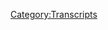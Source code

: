 {{DEFAULTSORT:
    #_TRANSCRIPT_0313:June 23-24, 2019
}}{{Transcript
    | title         = [[313: June 23-24, 2019]]
    | caption       = [https://knowledgefight.libsyn.com/knowledge-fight-june-23-24-2019 Listen to this episode on Libsyn]
    | episodeNumber = [[313: June 23-24, 2019|313]]
    | length        = 01:29:00
}}

{{MessageBox
    | header     = Warning: Bot Generated Content
    | text       = This transcript was automatically generated by transcription software and likely contains many mistakes and misattributions. Please check the audio for definitive quotes, attribution, and context.
    | image      = N3yvass4myg91.webp
    | imagewidth = 50px
    | id         = warning
}}

{{TranscriptBlock
    | name      = Unknown Speaker
    | timestamp = 00:00:00.000
    | text      = Andy in Kansas, you're on the air. Thanks for holding.
}}

{{TranscriptBlock
    | name      = Unknown Speaker
    | timestamp = 00:00:04.080
    | text      = Hello, Alex. I'm a first time caller. I'm a huge fan. I love your work.
}}

{{TranscriptBlock
    | name      = Unknown Speaker
    | timestamp = 00:00:07.280
    | text      = I love you.
}}

{{TranscriptBlock
    | name      = Unknown Speaker
    | timestamp = 00:00:07.780
    | text      = Hey, everybody. Welcome back to Now Let's Fight. I'm Dan.
}}

{{TranscriptBlock
    | name      = Unknown Speaker
    | timestamp = 00:00:09.779
    | text      = I'm Jordan.
}}

{{TranscriptBlock
    | name      = Unknown Speaker
    | timestamp = 00:00:10.279
    | text      = We're a couple dudes who like to sit around, drink novelty beverages, and talk a tiny bit about Alex Jones.
}}

{{TranscriptBlock
    | name      = Unknown Speaker
    | timestamp = 00:00:14.779
    | text      = Indeed we are, Dan.
}}

{{TranscriptBlock
    | name      = Unknown Speaker
    | timestamp = 00:00:16.320
    | text      = Jordan.
}}

{{TranscriptBlock
    | name      = Unknown Speaker
    | timestamp = 00:00:16.820
    | text      = Dan!
}}

{{TranscriptBlock
    | name      = Unknown Speaker
    | timestamp = 00:00:17.320
    | text      = Jordan.
}}

{{TranscriptBlock
    | name      = Unknown Speaker
    | timestamp = 00:00:18.320
    | text      = I, uh, this is an embarrassing question to ask.
}}

{{TranscriptBlock
    | name      = Unknown Speaker
    | timestamp = 00:00:21.160
    | text      = Oh, great.
}}

{{TranscriptBlock
    | name      = Unknown Speaker
    | timestamp = 00:00:21.660
    | text      = How long have we known each other? Probably a good five years now?
}}

{{TranscriptBlock
    | name      = Unknown Speaker
    | timestamp = 00:00:24.699
    | text      = No, probably closer to three or four.
}}

{{TranscriptBlock
    | name      = Unknown Speaker
    | timestamp = 00:00:26.899
    | text      = Three or four?
}}

{{TranscriptBlock
    | name      = Unknown Speaker
    | timestamp = 00:00:27.559
    | text      = Yeah.
}}

{{TranscriptBlock
    | name      = Unknown Speaker
    | timestamp = 00:00:28.059
    | text      = Um, and this is a tough question for me to ask.
}}

{{TranscriptBlock
    | name      = Unknown Speaker
    | timestamp = 00:00:31.239
    | text      = What's my birthday?
}}

{{TranscriptBlock
    | name      = Unknown Speaker
    | timestamp = 00:00:32.240
    | text      = For real, are you Dan or Daniel? I have no idea.
}}

{{TranscriptBlock
    | name      = Unknown Speaker
    | timestamp = 00:00:35.840
    | text      = When have I ever gone by Daniel?
}}

{{TranscriptBlock
    | name      = Unknown Speaker
    | timestamp = 00:00:37.840
    | text      = I don't know.
}}

{{TranscriptBlock
    | name      = Unknown Speaker
    | timestamp = 00:00:38.340
    | text      = The entire time.
}}

{{TranscriptBlock
    | name      = Unknown Speaker
    | timestamp = 00:00:38.840
    | text      = No, no, no, no. I mean.
}}

{{TranscriptBlock
    | name      = Unknown Speaker
    | timestamp = 00:00:39.340
    | text      = Who has ever called me Daniel?
}}

{{TranscriptBlock
    | name      = Unknown Speaker
    | timestamp = 00:00:41.340
    | text      = No, I mean, birth name.
}}

{{TranscriptBlock
    | name      = Unknown Speaker
    | timestamp = 00:00:42.340
    | text      = Oh, Daniel. Yeah.
}}

{{TranscriptBlock
    | name      = Unknown Speaker
    | timestamp = 00:00:43.340
    | text      = It is Daniel?
}}

{{TranscriptBlock
    | name      = Unknown Speaker
    | timestamp = 00:00:43.840
    | text      = Yeah, yeah.
}}

{{TranscriptBlock
    | name      = Unknown Speaker
    | timestamp = 00:00:44.340
    | text      = Okay.
}}

{{TranscriptBlock
    | name      = Unknown Speaker
    | timestamp = 00:00:44.840
    | text      = I was Daniel for the first number of years of my life, and then I think somewhere around middle school I started shortening it to Dan.
}}

{{TranscriptBlock
    | name      = Unknown Speaker
    | timestamp = 00:00:51.179
    | text      = Yeah.
}}

{{TranscriptBlock
    | name      = Unknown Speaker
    | timestamp = 00:00:51.679
    | text      = And, uh, never Danny.
}}

{{TranscriptBlock
    | name      = Unknown Speaker
    | timestamp = 00:00:53.280
    | text      = Absolutely never Danny.
}}

{{TranscriptBlock
    | name      = Unknown Speaker
    | timestamp = 00:00:54.780
    | text      = Never Danny.
}}

{{TranscriptBlock
    | name      = Unknown Speaker
    | timestamp = 00:00:55.280
    | text      = The co-comedian Danny Kallis is literally the only person who's ever called me Danny, which I found to be aggressive, since he's Danny and he wants everyone else to be Danny, too.
}}

{{TranscriptBlock
    | name      = Unknown Speaker
    | timestamp = 00:01:04.260
    | text      = You want to be, though.
}}

{{TranscriptBlock
    | name      = Unknown Speaker
    | timestamp = 00:01:06.260
    | text      = I remember one time on the bus in junior high, a friend of mine, his older sister, they lived down the street from me, and so we took, we all took the bus to school together, and she knew me when I was, like, in fourth and fifth grade, and she was like, why are you Dan now? You're Daniel.
}}

{{TranscriptBlock
    | name      = Unknown Speaker
    | timestamp = 00:01:20.280
    | text      = And I always felt very shamed by that.
}}

{{TranscriptBlock
    | name      = Unknown Speaker
    | timestamp = 00:01:22.280
    | text      = I still remember. They're like, whoa, is I trying to be cool by being Dan? It's just easier.
}}

{{TranscriptBlock
    | name      = Unknown Speaker
    | timestamp = 00:01:27.280
    | text      = That's kind of like a My Girl situation going on right there.
}}

{{TranscriptBlock
    | name      = Unknown Speaker
    | timestamp = 00:01:30.280
    | text      = It was, uh, it was, uh, it was tough on that bus that day.
}}

{{TranscriptBlock
    | name      = Unknown Speaker
    | timestamp = 00:01:33.280
    | text      = Yeah, well.
}}

{{TranscriptBlock
    | name      = Unknown Speaker
    | timestamp = 00:01:34.280
    | text      = Oh, also, I want to make a correction. On the last episode, you asked me what my favorite Pride memory was, and I completely dropped the ball, because I remember what it actually is.
}}

{{TranscriptBlock
    | name      = Unknown Speaker
    | timestamp = 00:01:42.299
    | text      = It was one time I was at Pride, had a few drinks, had a few beers, and I was standing really close to the actual parade on the street, and who should come down the parade line, walking down the street, other than Rahm Emanuel, by himself, no security whatsoever, walks over to try and shake someone's hand, and the guy just flips him off.
}}

{{TranscriptBlock
    | name      = Unknown Speaker
    | timestamp = 00:02:06.299
    | text      = I thought it was amazing that, first of all, Rahm was just out there with everyone yelling at him, completely without security, just on his own, and then also just, like, thinking that he was going to get a good response, and the guy's just like, fuck you, man.
}}

{{TranscriptBlock
    | name      = Unknown Speaker
    | timestamp = 00:02:18.300
    | text      = That's probably my favorite Pride memory.
}}

{{TranscriptBlock
    | name      = Unknown Speaker
    | timestamp = 00:02:20.300
    | text      = That's fantastic.
}}

{{TranscriptBlock
    | name      = Unknown Speaker
    | timestamp = 00:02:21.300
    | text      = Yeah, so, uh, apologies that I forgot that in the moment, but it deserved, uh, telling.
}}

{{TranscriptBlock
    | name      = Unknown Speaker
    | timestamp = 00:02:26.300
    | text      = Um, so this, uh, Jordan is a podcaster. I know a lot about Alex Jones.
}}

{{TranscriptBlock
    | name      = Unknown Speaker
    | timestamp = 00:02:30.300
    | text      = And I only know what you tell me.
}}

{{TranscriptBlock
    | name      = Unknown Speaker
    | timestamp = 00:02:31.300
    | text      = Yeah, that's the fun. Also, I'd like to say thank you to, uh, Robert Evans and the Behind the Bastards podcast. We are guests on that this week.
}}

{{TranscriptBlock
    | name      = Unknown Speaker
    | timestamp = 00:02:39.300
    | text      = Indeed we are.
}}

{{TranscriptBlock
    | name      = Unknown Speaker
    | timestamp = 00:02:40.300
    | text      = Talking about, uh, one health ranger, Mike Adams.
}}

{{TranscriptBlock
    | name      = Unknown Speaker
    | timestamp = 00:02:42.300
    | text      = Oh, that piece of shit.
}}

{{TranscriptBlock
    | name      = Unknown Speaker
    | timestamp = 00:02:43.300
    | text      = Real, uh, piece of trash. Uh, the first episode will be out by the time we're, uh, this episode comes out, and I believe, uh, tomorrow, the second part will be out.
}}

{{TranscriptBlock
    | name      = Unknown Speaker
    | timestamp = 00:02:52.300
    | text      = A lot of fun.
}}

{{TranscriptBlock
    | name      = Unknown Speaker
    | timestamp = 00:02:53.300
    | text      = Exciting, it was a great time, and yes. Thank you very much, Robert.
}}

{{TranscriptBlock
    | name      = Unknown Speaker
    | timestamp = 00:02:57.300
    | text      = Yes, uh, so I'd like to thank him, but also I'd like to thank, um, some of the people who make this show possible. Some of the, uh, the donors out there who, uh, help us get along.
}}

{{TranscriptBlock
    | name      = Unknown Speaker
    | timestamp = 00:03:05.300
    | text      = So, uh, here's some, uh, shout-outs going out to them before we get into the episode proper.
}}

{{TranscriptBlock
    | name      = Unknown Speaker
    | timestamp = 00:03:10.300
    | text      = Okay.
}}

{{TranscriptBlock
    | name      = Unknown Speaker
    | timestamp = 00:03:11.300
    | text      = First, Jeff Dee, thank you so much. You are now a policy wonk.
}}

{{TranscriptBlock
    | name      = Unknown Speaker
    | timestamp = 00:03:14.300
    | text      = I'm a policy wonk.
}}

{{TranscriptBlock
    | name      = Unknown Speaker
    | timestamp = 00:03:15.300
    | text      = Thank you, Jeff.
}}

{{TranscriptBlock
    | name      = Unknown Speaker
    | timestamp = 00:03:16.300
    | text      = Thanks, Jeff.
}}

{{TranscriptBlock
    | name      = Unknown Speaker
    | timestamp = 00:03:17.300
    | text      = Next, Jesse, thank you so much. You are now a policy wonk.
}}

{{TranscriptBlock
    | name      = Unknown Speaker
    | timestamp = 00:03:20.300
    | text      = I'm a policy wonk.
}}

{{TranscriptBlock
    | name      = Unknown Speaker
    | timestamp = 00:03:21.300
    | text      = Thank you, Jesse.
}}

{{TranscriptBlock
    | name      = Unknown Speaker
    | timestamp = 00:03:22.300
    | text      = Next, Anna, thank you so much. You are now a policy wonk.
}}

{{TranscriptBlock
    | name      = Unknown Speaker
    | timestamp = 00:03:25.300
    | text      = I'm a policy wonk.
}}

{{TranscriptBlock
    | name      = Unknown Speaker
    | timestamp = 00:03:26.300
    | text      = Thank you, Anna.
}}

{{TranscriptBlock
    | name      = Unknown Speaker
    | timestamp = 00:03:27.300
    | text      = Thanks, Anna.
}}

{{TranscriptBlock
    | name      = Unknown Speaker
    | timestamp = 00:03:28.300
    | text      = Next, uh, this person sent me, uh, some awesome audio that he has created of Alex Jones' stuff.
}}

{{TranscriptBlock
    | name      = Unknown Speaker
    | timestamp = 00:03:35.300
    | text      = Oh, yeah, yeah, yeah, yeah.
}}

{{TranscriptBlock
    | name      = Unknown Speaker
    | timestamp = 00:03:36.300
    | text      = And I wanna, I actually, I wish right now I could play some of it, but I didn't ask permission in advance.
}}

{{TranscriptBlock
    | name      = Unknown Speaker
    | timestamp = 00:03:41.300
    | text      = Oh, no.
}}

{{TranscriptBlock
    | name      = Unknown Speaker
    | timestamp = 00:03:42.300
    | text      = And I feel really guilty, but he's done some awesome Alex Jones-based music work.
}}

{{TranscriptBlock
    | name      = Unknown Speaker
    | timestamp = 00:03:46.300
    | text      = It was very good, yeah.
}}

{{TranscriptBlock
    | name      = Unknown Speaker
    | timestamp = 00:03:47.300
    | text      = Um, so thank you so much, DJ Danarchy. You are now a policy wonk.
}}

{{TranscriptBlock
    | name      = Unknown Speaker
    | timestamp = 00:03:50.300
    | text      = I'm a policy wonk.
}}

{{TranscriptBlock
    | name      = Unknown Speaker
    | timestamp = 00:03:52.300
    | text      = Um, if I get permission, I might play some in the future.
}}

{{TranscriptBlock
    | name      = Unknown Speaker
    | timestamp = 00:03:54.300
    | text      = Is it Danarchy or Danarchy-el?
}}

{{TranscriptBlock
    | name      = Unknown Speaker
    | timestamp = 00:03:57.300
    | text      = Um, probably earlier in life it changed.
}}

{{TranscriptBlock
    | name      = Unknown Speaker
    | timestamp = 00:04:01.300
    | text      = Um, finally, I'd like to say thank you to somebody who donated on an elevated level. I appreciate it very much.
}}

{{TranscriptBlock
    | name      = Unknown Speaker
    | timestamp = 00:04:06.300
    | text      = Um, so, Douglas M., you are now a technocrat.
}}

{{TranscriptBlock
    | name      = Unknown Speaker
    | timestamp = 00:04:09.300
    | text      = I'm a policy wonk.
}}

{{TranscriptBlock
    | name      = Unknown Speaker
    | timestamp = 00:04:10.300
    | text      = Crikey, mate, that's fantastic. Have yourself a brew.
}}

{{TranscriptBlock
    | name      = Unknown Speaker
    | timestamp = 00:04:13.300
    | text      = How's your 401k doing, bro?
}}

{{TranscriptBlock
    | name      = Unknown Speaker
    | timestamp = 00:04:15.300
    | text      = Alright, we gotta go full tilt boogie on this, Watson, alright?
}}

{{TranscriptBlock
    | name      = Unknown Speaker
    | timestamp = 00:04:18.300
    | text      = Let's just get down to business.
}}

{{TranscriptBlock
    | name      = Unknown Speaker
    | timestamp = 00:04:19.300
    | text      = We ain't making that money off that heroin.
}}

{{TranscriptBlock
    | name      = Unknown Speaker
    | timestamp = 00:04:21.300
    | text      = Why are you pimps so good?
}}

{{TranscriptBlock
    | name      = Unknown Speaker
    | timestamp = 00:04:23.300
    | text      = My neck is freakishly large. I declare Infowar on you.
}}

{{TranscriptBlock
    | name      = Unknown Speaker
    | timestamp = 00:04:28.300
    | text      = Thank you so much, Douglas M.
}}

{{TranscriptBlock
    | name      = Unknown Speaker
    | timestamp = 00:04:29.300
    | text      = Thank you very much, Douglas.
}}

{{TranscriptBlock
    | name      = Unknown Speaker
    | timestamp = 00:04:30.300
    | text      = For everyone who can't see us, which is everybody except me, Jordan was just practicing.
}}

{{TranscriptBlock
    | name      = Unknown Speaker
    | timestamp = 00:04:36.300
    | text      = I'll get there.
}}

{{TranscriptBlock
    | name      = Unknown Speaker
    | timestamp = 00:04:39.300
    | text      = He was practicing silently, living along with the drop in anticipation of being able to sing along with it, as it were.
}}

{{TranscriptBlock
    | name      = Unknown Speaker
    | timestamp = 00:04:47.300
    | text      = There's something about the way he says I declare Infowar on you that the timing is so felonious, monk, like it's just perfectly wrong.
}}

{{TranscriptBlock
    | name      = Unknown Speaker
    | timestamp = 00:04:55.300
    | text      = Yeah, it's fantastic.
}}

{{TranscriptBlock
    | name      = Unknown Speaker
    | timestamp = 00:04:56.300
    | text      = Well, what's perfectly right is our feelings about people who support the show.
}}

{{TranscriptBlock
    | name      = Unknown Speaker
    | timestamp = 00:05:00.300
    | text      = And if you would like to support the show, you can do that by going to our website, knowledgefight.com, clicking the button that says support the show, we would appreciate it.
}}

{{TranscriptBlock
    | name      = Unknown Speaker
    | timestamp = 00:05:06.300
    | text      = Please do.
}}

{{TranscriptBlock
    | name      = Unknown Speaker
    | timestamp = 00:05:07.300
    | text      = So, Jordan, today we are back in the present.
}}

{{TranscriptBlock
    | name      = Unknown Speaker
    | timestamp = 00:05:09.300
    | text      = We are covering the span of June 23rd and 24th, which is Sunday and Monday of this week.
}}

{{TranscriptBlock
    | name      = Unknown Speaker
    | timestamp = 00:05:15.300
    | text      = Both great days.
}}

{{TranscriptBlock
    | name      = Unknown Speaker
    | timestamp = 00:05:16.300
    | text      = Yeah.
}}

{{TranscriptBlock
    | name      = Unknown Speaker
    | timestamp = 00:05:17.300
    | text      = And I alluded to you before the show that this wasn't a pleasant experience for me.
}}

{{TranscriptBlock
    | name      = Unknown Speaker
    | timestamp = 00:05:22.300
    | text      = And one of the reasons is not what anyone would expect.
}}

{{TranscriptBlock
    | name      = Unknown Speaker
    | timestamp = 00:05:25.300
    | text      = Based on the other stuff that Alex has been doing in the present day, when I say this is unpleasant, you would expect it's something disgusting and awful.
}}

{{TranscriptBlock
    | name      = Unknown Speaker
    | timestamp = 00:05:33.300
    | text      = Pseudo-sexual.
}}

{{TranscriptBlock
    | name      = Unknown Speaker
    | timestamp = 00:05:35.300
    | text      = Yeah, it's more that I was having a real good time with it.
}}

{{TranscriptBlock
    | name      = Unknown Speaker
    | timestamp = 00:05:38.300
    | text      = And then I hit a brick wall.
}}

{{TranscriptBlock
    | name      = Unknown Speaker
    | timestamp = 00:05:40.300
    | text      = You know what I mean?
}}

{{TranscriptBlock
    | name      = Unknown Speaker
    | timestamp = 00:05:41.300
    | text      = It's not what you expect.
}}

{{TranscriptBlock
    | name      = Unknown Speaker
    | timestamp = 00:05:43.300
    | text      = The Sunday episode is so fun.
}}

{{TranscriptBlock
    | name      = Unknown Speaker
    | timestamp = 00:05:46.300
    | text      = And it's almost like we could do a Wacky Wednesday episode out of it.
}}

{{TranscriptBlock
    | name      = Unknown Speaker
    | timestamp = 00:05:49.300
    | text      = Oh shit.
}}

{{TranscriptBlock
    | name      = Unknown Speaker
    | timestamp = 00:05:50.300
    | text      = You know, it has that flavor.
}}

{{TranscriptBlock
    | name      = Unknown Speaker
    | timestamp = 00:05:52.300
    | text      = It's an oasis in present day Alex Jones that you do not see coming and is pretty alright.
}}

{{TranscriptBlock
    | name      = Unknown Speaker
    | timestamp = 00:05:59.300
    | text      = And then you get to Monday and it's just, everything falls apart.
}}

{{TranscriptBlock
    | name      = Unknown Speaker
    | timestamp = 00:06:02.300
    | text      = Oh no.
}}

{{TranscriptBlock
    | name      = Unknown Speaker
    | timestamp = 00:06:03.300
    | text      = And so that was my experience.
}}

{{TranscriptBlock
    | name      = Unknown Speaker
    | timestamp = 00:06:05.300
    | text      = And now as we record this on Tuesday, Monday is too fresh in my head and I'm bummed out about it.
}}

{{TranscriptBlock
    | name      = Unknown Speaker
    | timestamp = 00:06:11.300
    | text      = Yeah, it's like if Sunday hadn't been as good, your expectations would have been lowered far enough that Monday would have been far less damaging.
}}

{{TranscriptBlock
    | name      = Unknown Speaker
    | timestamp = 00:06:18.300
    | text      = Yeah, if Sunday was painful, Monday would have been doable.
}}

{{TranscriptBlock
    | name      = Unknown Speaker
    | timestamp = 00:06:22.300
    | text      = But Sunday being pleasant, not pleasant, that's far too much of a stretch.
}}

{{TranscriptBlock
    | name      = Unknown Speaker
    | timestamp = 00:06:28.300
    | text      = So here's an out of context drop from today's episode and then we'll get into the business.
}}

{{TranscriptBlock
    | name      = Unknown Speaker
    | timestamp = 00:06:34.300
    | text      = They're going to fry you and your family real slow.
}}

{{TranscriptBlock
    | name      = Unknown Speaker
    | timestamp = 00:06:38.300
    | text      = Like a poached egg.
}}

{{TranscriptBlock
    | name      = Unknown Speaker
    | timestamp = 00:06:40.300
    | text      = The problem with that is poached eggs are cooked by cracking eggs into hot but not boiling water and swirling the water around to gently create a pocket of egg white around the yolk.
}}

{{TranscriptBlock
    | name      = Unknown Speaker
    | timestamp = 00:06:52.300
    | text      = Another option for preparing a poached egg is using steam.
}}

{{TranscriptBlock
    | name      = Unknown Speaker
    | timestamp = 00:06:55.300
    | text      = One way you absolutely cannot do it is by frying.
}}

{{TranscriptBlock
    | name      = Unknown Speaker
    | timestamp = 00:06:58.300
    | text      = There are tons of ways to cook an egg and poaching is one of the very few top tier egg preparations that specifically doesn't involve frying.
}}

{{TranscriptBlock
    | name      = Unknown Speaker
    | timestamp = 00:07:05.300
    | text      = Small point, I think it's impressive that Alex pretty regularly manages to have a hundred decent options to make a metaphor out of and his stupid brain manages to choose the hundred and first option that is the only wrong one.
}}

{{TranscriptBlock
    | name      = Unknown Speaker
    | timestamp = 00:07:18.300
    | text      = This is fantastic.
}}

{{TranscriptBlock
    | name      = Unknown Speaker
    | timestamp = 00:07:19.300
    | text      = Great.
}}

{{TranscriptBlock
    | name      = Unknown Speaker
    | timestamp = 00:07:20.300
    | text      = I'm going to fry you like a poached egg.
}}

{{TranscriptBlock
    | name      = Unknown Speaker
    | timestamp = 00:07:21.300
    | text      = You could have just said fried egg.
}}

{{TranscriptBlock
    | name      = Unknown Speaker
    | timestamp = 00:07:23.300
    | text      = Totally.
}}

{{TranscriptBlock
    | name      = Unknown Speaker
    | timestamp = 00:07:24.300
    | text      = Scramble.
}}

{{TranscriptBlock
    | name      = Unknown Speaker
    | timestamp = 00:07:25.300
    | text      = This is right there.
}}

{{TranscriptBlock
    | name      = Unknown Speaker
    | timestamp = 00:07:26.300
    | text      = Yeah, any of you.
}}

{{TranscriptBlock
    | name      = Unknown Speaker
    | timestamp = 00:07:27.300
    | text      = Yeah, any eggs.
}}

{{TranscriptBlock
    | name      = Unknown Speaker
    | timestamp = 00:07:28.300
    | text      = We jump in here on the 23rd and like I said, it was a respite in some ways and that is because Alex is off the I'm the victim of the globalist sending me illegal pornography narrative.
}}

{{TranscriptBlock
    | name      = Unknown Speaker
    | timestamp = 00:07:41.300
    | text      = He's off Ebola.
}}

{{TranscriptBlock
    | name      = Unknown Speaker
    | timestamp = 00:07:42.300
    | text      = He's off all of these other narratives.
}}

{{TranscriptBlock
    | name      = Unknown Speaker
    | timestamp = 00:07:44.300
    | text      = He's got a new one cooking and it takes the whole show.
}}

{{TranscriptBlock
    | name      = Unknown Speaker
    | timestamp = 00:07:48.300
    | text      = Really?
}}

{{TranscriptBlock
    | name      = Unknown Speaker
    | timestamp = 00:07:49.300
    | text      = Almost the entire show.
}}

{{TranscriptBlock
    | name      = Unknown Speaker
    | timestamp = 00:07:50.300
    | text      = No lawyers.
}}

{{TranscriptBlock
    | name      = Unknown Speaker
    | timestamp = 00:07:51.300
    | text      = No lawyers.
}}

{{TranscriptBlock
    | name      = Unknown Speaker
    | timestamp = 00:07:52.300
    | text      = No Barnes.
}}

{{TranscriptBlock
    | name      = Unknown Speaker
    | timestamp = 00:07:53.300
    | text      = Oasis.
}}

{{TranscriptBlock
    | name      = Unknown Speaker
    | timestamp = 00:07:54.300
    | text      = No Norm.
}}

{{TranscriptBlock
    | name      = Unknown Speaker
    | timestamp = 00:07:55.300
    | text      = Okay.
}}

{{TranscriptBlock
    | name      = Unknown Speaker
    | timestamp = 00:07:56.300
    | text      = No guests at all.
}}

{{TranscriptBlock
    | name      = Unknown Speaker
    | timestamp = 00:07:57.300
    | text      = And this narrative is fun.
}}

{{TranscriptBlock
    | name      = Unknown Speaker
    | timestamp = 00:08:00.300
    | text      = Here's a headline mind control by cell phone.
}}

{{TranscriptBlock
    | name      = Unknown Speaker
    | timestamp = 00:08:03.300
    | text      = It's just it's just all here.
}}

{{TranscriptBlock
    | name      = Unknown Speaker
    | timestamp = 00:08:05.300
    | text      = You're like, oh, that's like the movie The Kingsman.
}}

{{TranscriptBlock
    | name      = Unknown Speaker
    | timestamp = 00:08:07.300
    | text      = Yeah, but it's not a movie.
}}

{{TranscriptBlock
    | name      = Unknown Speaker
    | timestamp = 00:08:09.300
    | text      = Makes you irritable.
}}

{{TranscriptBlock
    | name      = Unknown Speaker
    | timestamp = 00:08:11.300
    | text      = Breaks up your family.
}}

{{TranscriptBlock
    | name      = Unknown Speaker
    | timestamp = 00:08:12.300
    | text      = Makes you all alone.
}}

{{TranscriptBlock
    | name      = Unknown Speaker
    | timestamp = 00:08:14.300
    | text      = Well, guess what?
}}

{{TranscriptBlock
    | name      = Unknown Speaker
    | timestamp = 00:08:15.300
    | text      = There's 14,000 square miles where the US government has made cell phones illegal.
}}

{{TranscriptBlock
    | name      = Unknown Speaker
    | timestamp = 00:08:21.300
    | text      = Oh, and they did it 40 years ago.
}}

{{TranscriptBlock
    | name      = Unknown Speaker
    | timestamp = 00:08:23.300
    | text      = Oh, and guess where the elite lives.
}}

{{TranscriptBlock
    | name      = Unknown Speaker
    | timestamp = 00:08:26.300
    | text      = If you owe money to the IRS.
}}

{{TranscriptBlock
    | name      = Unknown Speaker
    | timestamp = 00:08:27.300
    | text      = Cut off.
}}

{{TranscriptBlock
    | name      = Unknown Speaker
    | timestamp = 00:08:28.300
    | text      = No, I need to know the end of that.
}}

{{TranscriptBlock
    | name      = Unknown Speaker
    | timestamp = 00:08:29.300
    | text      = Cut off by the break.
}}

{{TranscriptBlock
    | name      = Unknown Speaker
    | timestamp = 00:08:30.300
    | text      = No, they said to come and delete that and we were about to find out where he lives.
}}

{{TranscriptBlock
    | name      = Unknown Speaker
    | timestamp = 00:08:34.299
    | text      = The elites live there.
}}

{{TranscriptBlock
    | name      = Unknown Speaker
    | timestamp = 00:08:35.299
    | text      = So this is an offshoot of the 5G narrative.
}}

{{TranscriptBlock
    | name      = Unknown Speaker
    | timestamp = 00:08:38.299
    | text      = Yeah.
}}

{{TranscriptBlock
    | name      = Unknown Speaker
    | timestamp = 00:08:39.299
    | text      = Obviously.
}}

{{TranscriptBlock
    | name      = Unknown Speaker
    | timestamp = 00:08:40.299
    | text      = But man, there's something really fun about this.
}}

{{TranscriptBlock
    | name      = Unknown Speaker
    | timestamp = 00:08:42.299
    | text      = There's 14,000 square miles where the globalists are heading where it's illegal to use cell
}}

{{TranscriptBlock
    | name      = Unknown Speaker
    | timestamp = 00:08:47.299
    | text      = phones.
}}

{{TranscriptBlock
    | name      = Unknown Speaker
    | timestamp = 00:08:48.299
    | text      = He's got a real head of steam about this at the beginning of the show.
}}

{{TranscriptBlock
    | name      = Unknown Speaker
    | timestamp = 00:08:51.299
    | text      = Okay.
}}

{{TranscriptBlock
    | name      = Unknown Speaker
    | timestamp = 00:08:52.299
    | text      = He seems to have recently learned that there are parts of the country where cell phone
}}

{{TranscriptBlock
    | name      = Unknown Speaker
    | timestamp = 00:08:54.299
    | text      = use is illegal, which of course implies that these areas have no cell phone towers.
}}

{{TranscriptBlock
    | name      = Unknown Speaker
    | timestamp = 00:08:58.299
    | text      = Naturally, the conclusion he's come to is that the reason for this, it must be that
}}

{{TranscriptBlock
    | name      = Unknown Speaker
    | timestamp = 00:09:02.299
    | text      = the elites are heading there to guard themselves from the 5G that's going to fry the population
}}

{{TranscriptBlock
    | name      = Unknown Speaker
    | timestamp = 00:09:06.299
    | text      = like a poached egg.
}}

{{TranscriptBlock
    | name      = Unknown Speaker
    | timestamp = 00:09:07.299
    | text      = That does sound right.
}}

{{TranscriptBlock
    | name      = Unknown Speaker
    | timestamp = 00:09:08.299
    | text      = Unfortunately, as is so often the case, he's making this argument without knowing literally
}}

{{TranscriptBlock
    | name      = Unknown Speaker
    | timestamp = 00:09:12.299
    | text      = any details about what he's talking about.
}}

{{TranscriptBlock
    | name      = Unknown Speaker
    | timestamp = 00:09:15.299
    | text      = There is an area of 13,000 square miles in West Virginia where cell phone use is against
}}

{{TranscriptBlock
    | name      = Unknown Speaker
    | timestamp = 00:09:20.299
    | text      = the law.
}}

{{TranscriptBlock
    | name      = Unknown Speaker
    | timestamp = 00:09:21.299
    | text      = I'm not positive that the elites are moving in mass to West Virginia, and Alex isn't specific
}}

{{TranscriptBlock
    | name      = Unknown Speaker
    | timestamp = 00:09:26.299
    | text      = about who these elites are, so I'm going to leave that part alone.
}}

{{TranscriptBlock
    | name      = Unknown Speaker
    | timestamp = 00:09:29.299
    | text      = Sure.
}}

{{TranscriptBlock
    | name      = Unknown Speaker
    | timestamp = 00:09:30.299
    | text      = They didn't ban cell phone usage in that area of West Virginia because of fears about health
}}

{{TranscriptBlock
    | name      = Unknown Speaker
    | timestamp = 00:09:33.299
    | text      = problems caused by wireless.
}}

{{TranscriptBlock
    | name      = Unknown Speaker
    | timestamp = 00:09:35.299
    | text      = The reason they did it is way more interesting.
}}

{{TranscriptBlock
    | name      = Unknown Speaker
    | timestamp = 00:09:38.299
    | text      = The 13,000 square mile zone is centered around a town called Green Bank, population 143.
}}

{{TranscriptBlock
    | name      = Unknown Speaker
    | timestamp = 00:09:45.299
    | text      = The closer you get to Green Bank, the more restrictive the rules are about wireless usage,
}}

{{TranscriptBlock
    | name      = Unknown Speaker
    | timestamp = 00:09:49.299
    | text      = and that is because Green Bank is the home of a gigantic 17 million pound telescope,
}}

{{TranscriptBlock
    | name      = Unknown Speaker
    | timestamp = 00:09:54.299
    | text      = the largest steerable telescope in the world.
}}

{{TranscriptBlock
    | name      = Unknown Speaker
    | timestamp = 00:09:57.299
    | text      = It's operated by the National Radio Astronomy Observatory.
}}

{{TranscriptBlock
    | name      = Unknown Speaker
    | timestamp = 00:10:01.299
    | text      = Scientists who work at the telescope and smaller incorporated telescopes in the town are, quote,
}}

{{TranscriptBlock
    | name      = Unknown Speaker
    | timestamp = 00:10:06.299
    | text      = listening to exploding galaxies at the edge of the universe, a signal that's so faint
}}

{{TranscriptBlock
    | name      = Unknown Speaker
    | timestamp = 00:10:11.299
    | text      = that it's about a billionth of a billionth of a millionth of a watt.
}}

{{TranscriptBlock
    | name      = Unknown Speaker
    | timestamp = 00:10:14.299
    | text      = In comparison, a cell phone can emit around three watts, which would drastically interfere
}}

{{TranscriptBlock
    | name      = Unknown Speaker
    | timestamp = 00:10:19.299
    | text      = with the very delicate work these researchers are doing.
}}

{{TranscriptBlock
    | name      = Unknown Speaker
    | timestamp = 00:10:22.299
    | text      = Even though cell phones didn't exist when the telescope's research started, the location
}}

{{TranscriptBlock
    | name      = Unknown Speaker
    | timestamp = 00:10:26.299
    | text      = was specifically chosen for exactly that reason.
}}

{{TranscriptBlock
    | name      = Unknown Speaker
    | timestamp = 00:10:29.299
    | text      = Power lines, radar, and even spark plugs in cars can cause interference with their work,
}}

{{TranscriptBlock
    | name      = Unknown Speaker
    | timestamp = 00:10:34.299
    | text      = so the remoteness of Green Bank was essential if they were going to be able to make any
}}

{{TranscriptBlock
    | name      = Unknown Speaker
    | timestamp = 00:10:38.299
    | text      = progress in this work.
}}

{{TranscriptBlock
    | name      = Unknown Speaker
    | timestamp = 00:10:39.299
    | text      = Right.
}}

{{TranscriptBlock
    | name      = Unknown Speaker
    | timestamp = 00:10:40.299
    | text      = Work began at the site in 1959, so that's probably what Alex is talking about when he
}}

{{TranscriptBlock
    | name      = Unknown Speaker
    | timestamp = 00:10:43.299
    | text      = says the rules have been in place for 40 years.
}}

{{TranscriptBlock
    | name      = Unknown Speaker
    | timestamp = 00:10:45.299
    | text      = He's a little off on that specific stat, but it's close enough to feel like how he
}}

{{TranscriptBlock
    | name      = Unknown Speaker
    | timestamp = 00:10:49.299
    | text      = misinterprets things.
}}

{{TranscriptBlock
    | name      = Unknown Speaker
    | timestamp = 00:10:51.299
    | text      = A 2015 article about the town and CNN provides a really interesting glimpse into what a piece
}}

{{TranscriptBlock
    | name      = Unknown Speaker
    | timestamp = 00:10:56.299
    | text      = of shit Alex is.
}}

{{TranscriptBlock
    | name      = Unknown Speaker
    | timestamp = 00:10:57.299
    | text      = That clip that we just heard is part of Alex opening his show talking about how buying
}}

{{TranscriptBlock
    | name      = Unknown Speaker
    | timestamp = 00:11:01.299
    | text      = up land in these areas where there is no wireless allowed is going to be the next giant gold
}}

{{TranscriptBlock
    | name      = Unknown Speaker
    | timestamp = 00:11:06.299
    | text      = rush growth industry.
}}

{{TranscriptBlock
    | name      = Unknown Speaker
    | timestamp = 00:11:08.299
    | text      = He's suggesting to his audience that once 5G goes out, everyone in the normal world
}}

{{TranscriptBlock
    | name      = Unknown Speaker
    | timestamp = 00:11:12.299
    | text      = is going to get sick, and that if you buy up this land now, you're going to be safe
}}

{{TranscriptBlock
    | name      = Unknown Speaker
    | timestamp = 00:11:16.299
    | text      = and get fucking rich.
}}

{{TranscriptBlock
    | name      = Unknown Speaker
    | timestamp = 00:11:18.299
    | text      = That CNN article from 2015 ends by talking to 90-year-old resident Harold Christ, who
}}

{{TranscriptBlock
    | name      = Unknown Speaker
    | timestamp = 00:11:24.299
    | text      = ran afoul of the authorities in the Green Bank region.
}}

{{TranscriptBlock
    | name      = Unknown Speaker
    | timestamp = 00:11:27.299
    | text      = It turns out that his doorbell was interfering with the telescope research.
}}

{{TranscriptBlock
    | name      = Unknown Speaker
    | timestamp = 00:11:31.299
    | text      = But he didn't get arrested.
}}

{{TranscriptBlock
    | name      = Unknown Speaker
    | timestamp = 00:11:32.299
    | text      = The researchers just took the doorbell and retrofitted it so it would work but not interfere
}}

{{TranscriptBlock
    | name      = Unknown Speaker
    | timestamp = 00:11:36.299
    | text      = with the telescope anymore.
}}

{{TranscriptBlock
    | name      = Unknown Speaker
    | timestamp = 00:11:38.299
    | text      = Sounds like such a hassle of a way to live, right?
}}

{{TranscriptBlock
    | name      = Unknown Speaker
    | timestamp = 00:11:41.299
    | text      = WRONG!
}}

{{TranscriptBlock
    | name      = Unknown Speaker
    | timestamp = 00:11:42.299
    | text      = Quote,
}}

{{TranscriptBlock
    | name      = Unknown Speaker
    | timestamp = 00:11:43.299
    | text      = Far from complaining about their circumstances, residents at these parts fear that their secret
}}

{{TranscriptBlock
    | name      = Unknown Speaker
    | timestamp = 00:11:47.299
    | text      = will get out, that vacation spots will pop up advertising this refuge from connectivity.
}}

{{TranscriptBlock
    | name      = Unknown Speaker
    | timestamp = 00:11:52.299
    | text      = They've already seen an influx of about a dozen electro-sensitives, people who believe
}}

{{TranscriptBlock
    | name      = Unknown Speaker
    | timestamp = 00:11:57.299
    | text      = electromagnetic frequencies are the source of their illnesses.
}}

{{TranscriptBlock
    | name      = Unknown Speaker
    | timestamp = 00:12:01.299
    | text      = The main fear expressed by the area's residents is exactly what Alex is working toward bringing
}}

{{TranscriptBlock
    | name      = Unknown Speaker
    | timestamp = 00:12:06.299
    | text      = about, by appealing to the same community of electro-sensitives.
}}

{{TranscriptBlock
    | name      = Unknown Speaker
    | timestamp = 00:12:10.299
    | text      = Of course, he isn't trying to fuck with these people in Green Bank or anything.
}}

{{TranscriptBlock
    | name      = Unknown Speaker
    | timestamp = 00:12:14.299
    | text      = It's just a great example of how his stupid rhetoric has real-world consequences for people
}}

{{TranscriptBlock
    | name      = Unknown Speaker
    | timestamp = 00:12:19.299
    | text      = he doesn't give a fuck about, and doesn't care to understand at all.
}}

{{TranscriptBlock
    | name      = Unknown Speaker
    | timestamp = 00:12:23.299
    | text      = Everything about the way he's telling this story, and will go on to tell this story,
}}

{{TranscriptBlock
    | name      = Unknown Speaker
    | timestamp = 00:12:26.299
    | text      = is dishonest.
}}

{{TranscriptBlock
    | name      = Unknown Speaker
    | timestamp = 00:12:27.299
    | text      = And the end result is only going to be that the people of this town will have their lifestyles
}}

{{TranscriptBlock
    | name      = Unknown Speaker
    | timestamp = 00:12:31.299
    | text      = completely disrupted.
}}

{{TranscriptBlock
    | name      = Unknown Speaker
    | timestamp = 00:12:32.299
    | text      = And if I know anything about the kind of people that Alex would inspire to head out there,
}}

{{TranscriptBlock
    | name      = Unknown Speaker
    | timestamp = 00:12:36.299
    | text      = they're exactly the sort of people that would start fighting back against the telescope,
}}

{{TranscriptBlock
    | name      = Unknown Speaker
    | timestamp = 00:12:40.299
    | text      = intentionally interfering with its operations, and ironically cripple it from being able
}}

{{TranscriptBlock
    | name      = Unknown Speaker
    | timestamp = 00:12:44.299
    | text      = to help humanity get to the stars, which is supposed to be Alex's goal to begin with.
}}

{{TranscriptBlock
    | name      = Unknown Speaker
    | timestamp = 00:12:48.299
    | text      = This is a great narrative for Alex.
}}

{{TranscriptBlock
    | name      = Unknown Speaker
    | timestamp = 00:12:50.299
    | text      = This is incredibly stupid.
}}

{{TranscriptBlock
    | name      = Unknown Speaker
    | timestamp = 00:12:52.299
    | text      = This is pretty amazing.
}}

{{TranscriptBlock
    | name      = Unknown Speaker
    | timestamp = 00:12:54.299
    | text      = Yeah, it's pretty awesome.
}}

{{TranscriptBlock
    | name      = Unknown Speaker
    | timestamp = 00:12:56.299
    | text      = God, they're going to fuck up those people's lives.
}}

{{TranscriptBlock
    | name      = Unknown Speaker
    | timestamp = 00:12:58.299
    | text      = You can kind of understand how when I jump in here on the Sunday, expecting to see just
}}

{{TranscriptBlock
    | name      = Unknown Speaker
    | timestamp = 00:13:02.299
    | text      = trash, it's like, oh, wow, this is pretty fun.
}}

{{TranscriptBlock
    | name      = Unknown Speaker
    | timestamp = 00:13:06.299
    | text      = Alex doesn't understand this telescope.
}}

{{TranscriptBlock
    | name      = Unknown Speaker
    | timestamp = 00:13:08.299
    | text      = He just doesn't understand telescopes.
}}

{{TranscriptBlock
    | name      = Unknown Speaker
    | timestamp = 00:13:10.299
    | text      = That's a big problem.
}}

{{TranscriptBlock
    | name      = Unknown Speaker
    | timestamp = 00:13:13.299
    | text      = What nice researchers.
}}

{{TranscriptBlock
    | name      = Unknown Speaker
    | timestamp = 00:13:15.299
    | text      = They didn't take away his doorbell and just say, you have to have people knock now.
}}

{{TranscriptBlock
    | name      = Unknown Speaker
    | timestamp = 00:13:20.299
    | text      = He's 90 years old.
}}

{{TranscriptBlock
    | name      = Unknown Speaker
    | timestamp = 00:13:21.299
    | text      = They were like, hey, guess what?
}}

{{TranscriptBlock
    | name      = Unknown Speaker
    | timestamp = 00:13:23.299
    | text      = We'll make you a doorbell that doesn't interfere with billions of miles of galaxies exploding.
}}

{{TranscriptBlock
    | name      = Unknown Speaker
    | timestamp = 00:13:28.299
    | text      = Cool.
}}

{{TranscriptBlock
    | name      = Unknown Speaker
    | timestamp = 00:13:29.299
    | text      = Man, if you see the size of this telescope, too, it's fucking crazy.
}}

{{TranscriptBlock
    | name      = Unknown Speaker
    | timestamp = 00:13:33.299
    | text      = It's really big.
}}

{{TranscriptBlock
    | name      = Unknown Speaker
    | timestamp = 00:13:34.299
    | text      = It's so huge.
}}

{{TranscriptBlock
    | name      = Unknown Speaker
    | timestamp = 00:13:36.299
    | text      = It makes sense.
}}

{{TranscriptBlock
    | name      = Unknown Speaker
    | timestamp = 00:13:37.299
    | text      = It makes sense that they'd have to operate this way.
}}

{{TranscriptBlock
    | name      = Unknown Speaker
    | timestamp = 00:13:39.299
    | text      = God, in 10 years, there's going to be fucking lunatics crawling all over that telescope
}}

{{TranscriptBlock
    | name      = Unknown Speaker
    | timestamp = 00:13:44.299
    | text      = trying to find out how it kills them.
}}

{{TranscriptBlock
    | name      = Unknown Speaker
    | timestamp = 00:13:46.299
    | text      = And Alex will have played a role in their being there.
}}

{{TranscriptBlock
    | name      = Unknown Speaker
    | timestamp = 00:13:50.299
    | text      = For sure.
}}

{{TranscriptBlock
    | name      = Unknown Speaker
    | timestamp = 00:13:51.299
    | text      = Because this gets more extreme as it goes along.
}}

{{TranscriptBlock
    | name      = Unknown Speaker
    | timestamp = 00:13:53.299
    | text      = Oh, no.
}}

{{TranscriptBlock
    | name      = Unknown Speaker
    | timestamp = 00:13:54.299
    | text      = I just wanted to make sure.
}}

{{TranscriptBlock
    | name      = Unknown Speaker
    | timestamp = 00:13:55.299
    | text      = I mean, there's a lot of information up top without Alex developing the theme as we usually
}}

{{TranscriptBlock
    | name      = Unknown Speaker
    | timestamp = 00:14:00.299
    | text      = like to do it.
}}

{{TranscriptBlock
    | name      = Unknown Speaker
    | timestamp = 00:14:01.299
    | text      = But I felt like it was important to let you know this is the actual story.
}}

{{TranscriptBlock
    | name      = Unknown Speaker
    | timestamp = 00:14:04.299
    | text      = Yeah, yeah, yeah.
}}

{{TranscriptBlock
    | name      = Unknown Speaker
    | timestamp = 00:14:05.299
    | text      = And we can see how he deteriorates from there.
}}

{{TranscriptBlock
    | name      = Unknown Speaker
    | timestamp = 00:14:08.299
    | text      = Once again, telescopes factor heavily into our podcast.
}}

{{TranscriptBlock
    | name      = Unknown Speaker
    | timestamp = 00:14:12.299
    | text      = You can get booked on Project Camelot if you have a telescope.
}}

{{TranscriptBlock
    | name      = Unknown Speaker
    | timestamp = 00:14:14.299
    | text      = And Alex will be mad at you if you try.
}}

{{TranscriptBlock
    | name      = Unknown Speaker
    | timestamp = 00:14:16.299
    | text      = If you are a telescope.
}}

{{TranscriptBlock
    | name      = Unknown Speaker
    | timestamp = 00:14:18.299
    | text      = So in this next clip, Alex claims that there's 10 places in the country that are like this
}}

{{TranscriptBlock
    | name      = Unknown Speaker
    | timestamp = 00:14:24.299
    | text      = but does not name any of them and is specifically responding to an article about Green Bank.
}}

{{TranscriptBlock
    | name      = Unknown Speaker
    | timestamp = 00:14:29.299
    | text      = Sure.
}}

{{TranscriptBlock
    | name      = Unknown Speaker
    | timestamp = 00:14:30.299
    | text      = Now, as you know, there's a place.
}}

{{TranscriptBlock
    | name      = Unknown Speaker
    | timestamp = 00:14:32.299
    | text      = There's not just one.
}}

{{TranscriptBlock
    | name      = Unknown Speaker
    | timestamp = 00:14:34.299
    | text      = They've got these facilities under different covers.
}}

{{TranscriptBlock
    | name      = Unknown Speaker
    | timestamp = 00:14:37.299
    | text      = And I've been told about these and I've looked into them and I've discovered at least 10.
}}

{{TranscriptBlock
    | name      = Unknown Speaker
    | timestamp = 00:14:44.299
    | text      = There are a lot more.
}}

{{TranscriptBlock
    | name      = Unknown Speaker
    | timestamp = 00:14:47.299
    | text      = There are at least 10 corridors in the Western world where no cell phone towers or microwave
}}

{{TranscriptBlock
    | name      = Unknown Speaker
    | timestamp = 00:14:55.299
    | text      = radiation towers are allowed.
}}

{{TranscriptBlock
    | name      = Unknown Speaker
    | timestamp = 00:14:57.299
    | text      = It turns out, guess who's running this program worldwide?
}}

{{TranscriptBlock
    | name      = Unknown Speaker
    | timestamp = 00:15:01.299
    | text      = Bill Gates.
}}

{{TranscriptBlock
    | name      = Unknown Speaker
    | timestamp = 00:15:02.299
    | text      = NASA.
}}

{{TranscriptBlock
    | name      = Unknown Speaker
    | timestamp = 00:15:03.299
    | text      = Oh, shit.
}}

{{TranscriptBlock
    | name      = Unknown Speaker
    | timestamp = 00:15:04.299
    | text      = Of course, who do you think NASA really is?
}}

{{TranscriptBlock
    | name      = Unknown Speaker
    | timestamp = 00:15:07.299
    | text      = Bill Gates?
}}

{{TranscriptBlock
    | name      = Unknown Speaker
    | timestamp = 00:15:08.299
    | text      = It's the breakaway civilization.
}}

{{TranscriptBlock
    | name      = Unknown Speaker
    | timestamp = 00:15:10.299
    | text      = Close enough to Bill Gates.
}}

{{TranscriptBlock
    | name      = Unknown Speaker
    | timestamp = 00:15:11.299
    | text      = Shit.
}}

{{TranscriptBlock
    | name      = Unknown Speaker
    | timestamp = 00:15:12.299
    | text      = I think you could have credit for that.
}}

{{TranscriptBlock
    | name      = Unknown Speaker
    | timestamp = 00:15:14.299
    | text      = He doesn't prove that NASA's right.
}}

{{TranscriptBlock
    | name      = Unknown Speaker
    | timestamp = 00:15:16.299
    | text      = As far as I can tell, it's the National Radio Astronomy Observatory.
}}

{{TranscriptBlock
    | name      = Unknown Speaker
    | timestamp = 00:15:24.299
    | text      = It's a separate organization from NASA.
}}

{{TranscriptBlock
    | name      = Unknown Speaker
    | timestamp = 00:15:26.299
    | text      = Oh, it's a separate entity?
}}

{{TranscriptBlock
    | name      = Unknown Speaker
    | timestamp = 00:15:27.299
    | text      = From what I can tell.
}}

{{TranscriptBlock
    | name      = Unknown Speaker
    | timestamp = 00:15:29.299
    | text      = I don't have any evidence that NASA is behind this.
}}

{{TranscriptBlock
    | name      = Unknown Speaker
    | timestamp = 00:15:32.299
    | text      = Is it just a bunch of hobbyists who kept building a bigger and bigger telescope until it was
}}

{{TranscriptBlock
    | name      = Unknown Speaker
    | timestamp = 00:15:37.299
    | text      = big enough to hear galaxies exploding?
}}

{{TranscriptBlock
    | name      = Unknown Speaker
    | timestamp = 00:15:40.299
    | text      = Maybe.
}}

{{TranscriptBlock
    | name      = Unknown Speaker
    | timestamp = 00:15:41.299
    | text      = I don't know.
}}

{{TranscriptBlock
    | name      = Unknown Speaker
    | timestamp = 00:15:42.299
    | text      = But you could get the sense already that what Alex's narrative about this is, is like the
}}

{{TranscriptBlock
    | name      = Unknown Speaker
    | timestamp = 00:15:47.299
    | text      = globalists have set up this place as their safe haven and they're going to go there when
}}

{{TranscriptBlock
    | name      = Unknown Speaker
    | timestamp = 00:15:52.299
    | text      = shit goes bad.
}}

{{TranscriptBlock
    | name      = Unknown Speaker
    | timestamp = 00:15:53.299
    | text      = Right.
}}

{{TranscriptBlock
    | name      = Unknown Speaker
    | timestamp = 00:15:54.299
    | text      = And it turns out shit has gone bad because they are heading to West Virginia right now.
}}

{{TranscriptBlock
    | name      = Unknown Speaker
    | timestamp = 00:15:59.299
    | text      = Really?
}}

{{TranscriptBlock
    | name      = Unknown Speaker
    | timestamp = 00:16:00.299
    | text      = You are under globalist attack by a breakaway civilization and all the money is running
}}

{{TranscriptBlock
    | name      = Unknown Speaker
    | timestamp = 00:16:07.299
    | text      = for the exits.
}}

{{TranscriptBlock
    | name      = Unknown Speaker
    | timestamp = 00:16:08.299
    | text      = Even people worth 20 million, 50 million have got the word and are running.
}}

{{TranscriptBlock
    | name      = Unknown Speaker
    | timestamp = 00:16:12.299
    | text      = They're gone.
}}

{{TranscriptBlock
    | name      = Unknown Speaker
    | timestamp = 00:16:13.299
    | text      = They're not around.
}}

{{TranscriptBlock
    | name      = Unknown Speaker
    | timestamp = 00:16:14.299
    | text      = And when you look around and nobody's there, what's that mean?
}}

{{TranscriptBlock
    | name      = Unknown Speaker
    | timestamp = 00:16:18.299
    | text      = It means they're getting ready to pull the trigger.
}}

{{TranscriptBlock
    | name      = Unknown Speaker
    | timestamp = 00:16:21.299
    | text      = We're going to go to break.
}}

{{TranscriptBlock
    | name      = Unknown Speaker
    | timestamp = 00:16:26.299
    | text      = Please don't forget we have to save the Info Wars mega special.
}}

{{TranscriptBlock
    | name      = Unknown Speaker
    | timestamp = 00:16:29.299
    | text      = Please support us.
}}

{{TranscriptBlock
    | name      = Unknown Speaker
    | timestamp = 00:16:30.299
    | text      = It's great products anyways.
}}

{{TranscriptBlock
    | name      = Unknown Speaker
    | timestamp = 00:16:31.299
    | text      = Storewide.
}}

{{TranscriptBlock
    | name      = Unknown Speaker
    | timestamp = 00:16:32.299
    | text      = Awesome.
}}

{{TranscriptBlock
    | name      = Unknown Speaker
    | timestamp = 00:16:33.299
    | text      = Nice.
}}

{{TranscriptBlock
    | name      = Unknown Speaker
    | timestamp = 00:16:34.299
    | text      = Perfect timing with the beat.
}}

{{TranscriptBlock
    | name      = Unknown Speaker
    | timestamp = 00:16:37.299
    | text      = Just good stuff.
}}

{{TranscriptBlock
    | name      = Unknown Speaker
    | timestamp = 00:16:40.299
    | text      = Oh yeah.
}}

{{TranscriptBlock
    | name      = Unknown Speaker
    | timestamp = 00:16:41.299
    | text      = So they're ready.
}}

{{TranscriptBlock
    | name      = Unknown Speaker
    | timestamp = 00:16:42.299
    | text      = They're getting ready to pull the trigger.
}}

{{TranscriptBlock
    | name      = Unknown Speaker
    | timestamp = 00:16:43.299
    | text      = Now obviously you'd be like, well, I don't know.
}}

{{TranscriptBlock
    | name      = Unknown Speaker
    | timestamp = 00:16:46.299
    | text      = I don't know if this works out.
}}

{{TranscriptBlock
    | name      = Unknown Speaker
    | timestamp = 00:16:47.299
    | text      = I mean, I'm hearing it from Alex.
}}

{{TranscriptBlock
    | name      = Unknown Speaker
    | timestamp = 00:16:49.299
    | text      = How trustworthy of a source is Alex?
}}

{{TranscriptBlock
    | name      = Unknown Speaker
    | timestamp = 00:16:51.299
    | text      = Incredibly big.
}}

{{TranscriptBlock
    | name      = Unknown Speaker
    | timestamp = 00:16:52.299
    | text      = Extinction's coming.
}}

{{TranscriptBlock
    | name      = Unknown Speaker
    | timestamp = 00:16:53.299
    | text      = I want to stand up against it.
}}

{{TranscriptBlock
    | name      = Unknown Speaker
    | timestamp = 00:17:00.299
    | text      = I've not steered you wrong yet.
}}

{{TranscriptBlock
    | name      = Unknown Speaker
    | timestamp = 00:17:03.299
    | text      = I'm not steering myself wrong.
}}

{{TranscriptBlock
    | name      = Unknown Speaker
    | timestamp = 00:17:06.299
    | text      = I don't want to see your truth.
}}

{{TranscriptBlock
    | name      = Unknown Speaker
    | timestamp = 00:17:09.299
    | text      = I really just want to.
}}

{{TranscriptBlock
    | name      = Unknown Speaker
    | timestamp = 00:17:10.299
    | text      = I know.
}}

{{TranscriptBlock
    | name      = Unknown Speaker
    | timestamp = 00:17:11.299
    | text      = You just love that fucking song.
}}

{{TranscriptBlock
    | name      = Unknown Speaker
    | timestamp = 00:17:12.299
    | text      = It's always a delight to hear Policy of Truth on the show.
}}

{{TranscriptBlock
    | name      = Unknown Speaker
    | timestamp = 00:17:16.299
    | text      = Halfway only pulled that clip because of that.
}}

{{TranscriptBlock
    | name      = Unknown Speaker
    | timestamp = 00:17:18.299
    | text      = But then the other part is like he's trying to reinforce this idea that the globalists
}}

{{TranscriptBlock
    | name      = Unknown Speaker
    | timestamp = 00:17:23.299
    | text      = are all heading to West Virginia.
}}

{{TranscriptBlock
    | name      = Unknown Speaker
    | timestamp = 00:17:25.299
    | text      = You know, I've never steered you wrong.
}}

{{TranscriptBlock
    | name      = Unknown Speaker
    | timestamp = 00:17:28.299
    | text      = That is also a comical idea appealing to your own credibility.
}}

{{TranscriptBlock
    | name      = Unknown Speaker
    | timestamp = 00:17:32.299
    | text      = Not good.
}}

{{TranscriptBlock
    | name      = Unknown Speaker
    | timestamp = 00:17:33.299
    | text      = Nonsensical.
}}

{{TranscriptBlock
    | name      = Unknown Speaker
    | timestamp = 00:17:34.299
    | text      = I've never steered us wrong at every turn.
}}

{{TranscriptBlock
    | name      = Unknown Speaker
    | timestamp = 00:17:36.299
    | text      = I just don't.
}}

{{TranscriptBlock
    | name      = Unknown Speaker
    | timestamp = 00:17:37.299
    | text      = Perhaps every turn.
}}

{{TranscriptBlock
    | name      = Unknown Speaker
    | timestamp = 00:17:38.299
    | text      = Yeah, I would say every turn.
}}

{{TranscriptBlock
    | name      = Unknown Speaker
    | timestamp = 00:17:40.299
    | text      = I can't think of any specific turns where he's gotten it right.
}}

{{TranscriptBlock
    | name      = Unknown Speaker
    | timestamp = 00:17:44.299
    | text      = No.
}}

{{TranscriptBlock
    | name      = Unknown Speaker
    | timestamp = 00:17:45.299
    | text      = Although the DOT is on the streets.
}}

{{TranscriptBlock
    | name      = Unknown Speaker
    | timestamp = 00:17:48.299
    | text      = There are instances probably where he did steer people right but only in service of
}}

{{TranscriptBlock
    | name      = Unknown Speaker
    | timestamp = 00:17:52.299
    | text      = later steering them wrong.
}}

{{TranscriptBlock
    | name      = Unknown Speaker
    | timestamp = 00:17:53.299
    | text      = Right.
}}

{{TranscriptBlock
    | name      = Unknown Speaker
    | timestamp = 00:17:54.299
    | text      = Or like changing his position arbitrarily.
}}

{{TranscriptBlock
    | name      = Unknown Speaker
    | timestamp = 00:17:56.299
    | text      = When you think he's going to zig, that's when he zags.
}}

{{TranscriptBlock
    | name      = Unknown Speaker
    | timestamp = 00:17:59.299
    | text      = Don't bring Zog into this because it means something completely different in this context.
}}

{{TranscriptBlock
    | name      = Unknown Speaker
    | timestamp = 00:18:03.299
    | text      = So in this next clip, we get to get a sense of why Alex is telling his audience about
}}

{{TranscriptBlock
    | name      = Unknown Speaker
    | timestamp = 00:18:10.299
    | text      = this and it's not because like the benign version of it is buy up property in West Virginia.
}}

{{TranscriptBlock
    | name      = Unknown Speaker
    | timestamp = 00:18:16.299
    | text      = That's the benign version.
}}

{{TranscriptBlock
    | name      = Unknown Speaker
    | timestamp = 00:18:18.299
    | text      = But if you know anything about Alex, you know that there's also a nefarious part of this.
}}

{{TranscriptBlock
    | name      = Unknown Speaker
    | timestamp = 00:18:22.299
    | text      = He wants to build a dome.
}}

{{TranscriptBlock
    | name      = Unknown Speaker
    | timestamp = 00:18:24.299
    | text      = That's not it.
}}

{{TranscriptBlock
    | name      = Unknown Speaker
    | timestamp = 00:18:25.299
    | text      = Okay.
}}

{{TranscriptBlock
    | name      = Unknown Speaker
    | timestamp = 00:18:26.299
    | text      = But when we come back, I'll finally get to all of it.
}}

{{TranscriptBlock
    | name      = Unknown Speaker
    | timestamp = 00:18:28.299
    | text      = I wanted to give you the precursor.
}}

{{TranscriptBlock
    | name      = Unknown Speaker
    | timestamp = 00:18:29.299
    | text      = I want to give you all the history of it, the basics and the setup and the gestalt.
}}

{{TranscriptBlock
    | name      = Unknown Speaker
    | timestamp = 00:18:37.299
    | text      = Just a basic outline before I show you where they are and where they're moving to and what
}}

{{TranscriptBlock
    | name      = Unknown Speaker
    | timestamp = 00:18:45.299
    | text      = they're doing and how it's all hidden in plain view.
}}

{{TranscriptBlock
    | name      = Unknown Speaker
    | timestamp = 00:18:49.299
    | text      = Because I want you when they release the bio weapon and most of your family dies.
}}

{{TranscriptBlock
    | name      = Unknown Speaker
    | timestamp = 00:18:55.299
    | text      = If we're unable to stop this.
}}

{{TranscriptBlock
    | name      = Unknown Speaker
    | timestamp = 00:18:57.299
    | text      = I want you, there's always a percentage that survive it.
}}

{{TranscriptBlock
    | name      = Unknown Speaker
    | timestamp = 00:19:01.299
    | text      = I want you to know where they are so you know what to do.
}}

{{TranscriptBlock
    | name      = Unknown Speaker
    | timestamp = 00:19:06.299
    | text      = And so you know who to come after.
}}

{{TranscriptBlock
    | name      = Unknown Speaker
    | timestamp = 00:19:09.299
    | text      = Oh boy.
}}

{{TranscriptBlock
    | name      = Unknown Speaker
    | timestamp = 00:19:10.299
    | text      = What?
}}

{{TranscriptBlock
    | name      = Unknown Speaker
    | timestamp = 00:19:11.299
    | text      = I want you to know where to go with your roving bands of post-apocalyptic murder gangs after
}}

{{TranscriptBlock
    | name      = Unknown Speaker
    | timestamp = 00:19:19.299
    | text      = the bio weapon release.
}}

{{TranscriptBlock
    | name      = Unknown Speaker
    | timestamp = 00:19:20.299
    | text      = There's always some survivors.
}}

{{TranscriptBlock
    | name      = Unknown Speaker
    | timestamp = 00:19:21.299
    | text      = I want to direct you all to West Virginia.
}}

{{TranscriptBlock
    | name      = Unknown Speaker
    | timestamp = 00:19:23.299
    | text      = Where you can find Mako shark rampant.
}}

{{TranscriptBlock
    | name      = Unknown Speaker
    | timestamp = 00:19:26.299
    | text      = I would say that that's delusional and nonsensical but at the same time you understand that the
}}

{{TranscriptBlock
    | name      = Unknown Speaker
    | timestamp = 00:19:32.299
    | text      = fiction of the coming bio weapon release is not essential to what he's telling people
}}

{{TranscriptBlock
    | name      = Unknown Speaker
    | timestamp = 00:19:37.299
    | text      = to do.
}}

{{TranscriptBlock
    | name      = Unknown Speaker
    | timestamp = 00:19:38.299
    | text      = Nope.
}}

{{TranscriptBlock
    | name      = Unknown Speaker
    | timestamp = 00:19:39.299
    | text      = You could move there at any time.
}}

{{TranscriptBlock
    | name      = Unknown Speaker
    | timestamp = 00:19:40.299
    | text      = Or you could go kill people there at any point.
}}

{{TranscriptBlock
    | name      = Unknown Speaker
    | timestamp = 00:19:42.299
    | text      = Any time.
}}

{{TranscriptBlock
    | name      = Unknown Speaker
    | timestamp = 00:19:43.299
    | text      = You don't have to wait for the bio weapons to kill all of your family.
}}

{{TranscriptBlock
    | name      = Unknown Speaker
    | timestamp = 00:19:45.299
    | text      = Right?
}}

{{TranscriptBlock
    | name      = Unknown Speaker
    | timestamp = 00:19:46.299
    | text      = The globalists are going to be there.
}}

{{TranscriptBlock
    | name      = Unknown Speaker
    | timestamp = 00:19:47.299
    | text      = Why would you do that?
}}

{{TranscriptBlock
    | name      = Unknown Speaker
    | timestamp = 00:19:48.299
    | text      = They're there.
}}

{{TranscriptBlock
    | name      = Unknown Speaker
    | timestamp = 00:19:49.299
    | text      = Yeah, exactly.
}}

{{TranscriptBlock
    | name      = Unknown Speaker
    | timestamp = 00:19:50.299
    | text      = This is real fucked up.
}}

{{TranscriptBlock
    | name      = Unknown Speaker
    | timestamp = 00:19:51.299
    | text      = Get a first.
}}

{{TranscriptBlock
    | name      = Unknown Speaker
    | timestamp = 00:19:52.299
    | text      = No hiding behind this hypothetical triggering event of it being okay to murder the globalists
}}

{{TranscriptBlock
    | name      = Unknown Speaker
    | timestamp = 00:20:00.140
    | text      = is great legally for Alex, maybe.
}}

{{TranscriptBlock
    | name      = Unknown Speaker
    | timestamp = 00:20:02.799
    | text      = But it doesn't work for me in terms of this being an ethically okay thing to do.
}}

{{TranscriptBlock
    | name      = Unknown Speaker
    | timestamp = 00:20:07.019
    | text      = He knows what he's doing.
}}

{{TranscriptBlock
    | name      = Unknown Speaker
    | timestamp = 00:20:08.019
    | text      = Oh yeah.
}}

{{TranscriptBlock
    | name      = Unknown Speaker
    | timestamp = 00:20:09.019
    | text      = He knows what he's doing.
}}

{{TranscriptBlock
    | name      = Unknown Speaker
    | timestamp = 00:20:10.019
    | text      = He's directing people to go to West Virginia and fuck people up.
}}

{{TranscriptBlock
    | name      = Unknown Speaker
    | timestamp = 00:20:13.299
    | text      = Right.
}}

{{TranscriptBlock
    | name      = Unknown Speaker
    | timestamp = 00:20:14.299
    | text      = So in this next clip Alex explains that he knows about this.
}}

{{TranscriptBlock
    | name      = Unknown Speaker
    | timestamp = 00:20:19.539
    | text      = Right.
}}

{{TranscriptBlock
    | name      = Unknown Speaker
    | timestamp = 00:20:20.539
    | text      = He knows about this now.
}}

{{TranscriptBlock
    | name      = Unknown Speaker
    | timestamp = 00:20:21.539
    | text      = He's read an article.
}}

{{TranscriptBlock
    | name      = Unknown Speaker
    | timestamp = 00:20:22.539
    | text      = Yes.
}}

{{TranscriptBlock
    | name      = Unknown Speaker
    | timestamp = 00:20:23.539
    | text      = Which is good.
}}

{{TranscriptBlock
    | name      = Unknown Speaker
    | timestamp = 00:20:24.539
    | text      = All you need.
}}

{{TranscriptBlock
    | name      = Unknown Speaker
    | timestamp = 00:20:25.539
    | text      = He's read an article in the New York Times that we'll discuss in a moment.
}}

{{TranscriptBlock
    | name      = Unknown Speaker
    | timestamp = 00:20:28.259
    | text      = But that's not what he's basing all those on.
}}

{{TranscriptBlock
    | name      = Unknown Speaker
    | timestamp = 00:20:30.980
    | text      = Okay.
}}

{{TranscriptBlock
    | name      = Unknown Speaker
    | timestamp = 00:20:31.980
    | text      = 15 years ago.
}}

{{TranscriptBlock
    | name      = Unknown Speaker
    | timestamp = 00:20:32.980
    | text      = Sure.
}}

{{TranscriptBlock
    | name      = Unknown Speaker
    | timestamp = 00:20:33.980
    | text      = The globalists tried to get him to move to West Virginia.
}}

{{TranscriptBlock
    | name      = Unknown Speaker
    | timestamp = 00:20:38.859
    | text      = This story is not true.
}}

{{TranscriptBlock
    | name      = Unknown Speaker
    | timestamp = 00:20:41.819
    | text      = That's why they hate my guts so much because I know their entire operation and I'm going
}}

{{TranscriptBlock
    | name      = Unknown Speaker
    | timestamp = 00:20:46.819
    | text      = to blow it wide open when we come back.
}}

{{TranscriptBlock
    | name      = Unknown Speaker
    | timestamp = 00:20:49.940
    | text      = I will tell you their main armored redoubt and where they are and they even offered me
}}

{{TranscriptBlock
    | name      = Unknown Speaker
    | timestamp = 00:20:56.940
    | text      = to three different Hollywood people at the time to move to West Virginia and I didn't
}}

{{TranscriptBlock
    | name      = Unknown Speaker
    | timestamp = 00:21:02.660
    | text      = even know at the time what they meant when I got the offer.
}}

{{TranscriptBlock
    | name      = Unknown Speaker
    | timestamp = 00:21:05.480
    | text      = Now I know.
}}

{{TranscriptBlock
    | name      = Unknown Speaker
    | timestamp = 00:21:06.660
    | text      = I was offered 15 years ago to move to West Virginia where I'd be safe.
}}

{{TranscriptBlock
    | name      = Unknown Speaker
    | timestamp = 00:21:12.539
    | text      = I really think he's putting people in danger in West Virginia.
}}

{{TranscriptBlock
    | name      = Unknown Speaker
    | timestamp = 00:21:15.259
    | text      = But I mean putting such a focus on it like this.
}}

{{TranscriptBlock
    | name      = Unknown Speaker
    | timestamp = 00:21:18.579
    | text      = But also like I would believe that there's a possibility that someone's like why don't
}}

{{TranscriptBlock
    | name      = Unknown Speaker
    | timestamp = 00:21:22.059
    | text      = you fucking move to West Virginia asshole.
}}

{{TranscriptBlock
    | name      = Unknown Speaker
    | timestamp = 00:21:24.940
    | text      = I imagine someone might have said that to him 15 years ago.
}}

{{TranscriptBlock
    | name      = Unknown Speaker
    | timestamp = 00:21:28.019
    | text      = But this story doesn't check out.
}}

{{TranscriptBlock
    | name      = Unknown Speaker
    | timestamp = 00:21:30.440
    | text      = Also why wasn't that always a part of your public rhetoric about this.
}}

{{TranscriptBlock
    | name      = Unknown Speaker
    | timestamp = 00:21:34.539
    | text      = Why didn't you bring up like they tried to get me to move to West Virginia.
}}

{{TranscriptBlock
    | name      = Unknown Speaker
    | timestamp = 00:21:38.140
    | text      = Then oh you get this other piece of information that fits in with them telling me to.
}}

{{TranscriptBlock
    | name      = Unknown Speaker
    | timestamp = 00:21:42.859
    | text      = This is nonsense.
}}

{{TranscriptBlock
    | name      = Unknown Speaker
    | timestamp = 00:21:44.099
    | text      = I love that his view of the globalist every time there's a new narrative going on.
}}

{{TranscriptBlock
    | name      = Unknown Speaker
    | timestamp = 00:21:48.660
    | text      = He also has a personal connection to it all where the global like he seems to be foiling
}}

{{TranscriptBlock
    | name      = Unknown Speaker
    | timestamp = 00:21:53.099
    | text      = the globalist in his early life very very you know who is thinking in the brain.
}}

{{TranscriptBlock
    | name      = Unknown Speaker
    | timestamp = 00:21:59.579
    | text      = Yeah.
}}

{{TranscriptBlock
    | name      = Unknown Speaker
    | timestamp = 00:22:00.579
    | text      = Yeah.
}}

{{TranscriptBlock
    | name      = Unknown Speaker
    | timestamp = 00:22:01.579
    | text      = That kind of wandering through and foiling their plan.
}}

{{TranscriptBlock
    | name      = Unknown Speaker
    | timestamp = 00:22:02.779
    | text      = Yeah exactly.
}}

{{TranscriptBlock
    | name      = Unknown Speaker
    | timestamp = 00:22:03.779
    | text      = Yeah it's stupid.
}}

{{TranscriptBlock
    | name      = Unknown Speaker
    | timestamp = 00:22:04.779
    | text      = Yeah.
}}

{{TranscriptBlock
    | name      = Unknown Speaker
    | timestamp = 00:22:05.779
    | text      = This is this is just taking his fictionalized backstory and adding new details to it in
}}

{{TranscriptBlock
    | name      = Unknown Speaker
    | timestamp = 00:22:09.880
    | text      = order to fit whatever narrative he's pushing in the present.
}}

{{TranscriptBlock
    | name      = Unknown Speaker
    | timestamp = 00:22:12.900
    | text      = This dumb dumb shit.
}}

{{TranscriptBlock
    | name      = Unknown Speaker
    | timestamp = 00:22:15.019
    | text      = Yeah.
}}

{{TranscriptBlock
    | name      = Unknown Speaker
    | timestamp = 00:22:16.019
    | text      = Yeah.
}}

{{TranscriptBlock
    | name      = Unknown Speaker
    | timestamp = 00:22:17.019
    | text      = So in this next clip I told you this New York Times story and that came out a couple of
}}

{{TranscriptBlock
    | name      = Unknown Speaker
    | timestamp = 00:22:20.460
    | text      = days ago when he when he did this a couple of days before Sunday and like I already referenced
}}

{{TranscriptBlock
    | name      = Unknown Speaker
    | timestamp = 00:22:27.099
    | text      = an article about this Green Bank area from 2015.
}}

{{TranscriptBlock
    | name      = Unknown Speaker
    | timestamp = 00:22:30.460
    | text      = So it's not like it was a secret or anything like that.
}}

{{TranscriptBlock
    | name      = Unknown Speaker
    | timestamp = 00:22:33.380
    | text      = But this couple day old editorial article Alex is going to try and read and he just
}}

{{TranscriptBlock
    | name      = Unknown Speaker
    | timestamp = 00:22:39.099
    | text      = riffs on it pretty irresponsibly.
}}

{{TranscriptBlock
    | name      = Unknown Speaker
    | timestamp = 00:22:42.359
    | text      = So the land where the Internet ends.
}}

{{TranscriptBlock
    | name      = Unknown Speaker
    | timestamp = 00:22:45.740
    | text      = Green Bank West Virginia.
}}

{{TranscriptBlock
    | name      = Unknown Speaker
    | timestamp = 00:22:48.420
    | text      = A few weeks ago I drove.
}}

{{TranscriptBlock
    | name      = Unknown Speaker
    | timestamp = 00:22:51.019
    | text      = This is a pagan Kennedy who's a photographer and Damon Winter contributing opinion writer.
}}

{{TranscriptBlock
    | name      = Unknown Speaker
    | timestamp = 00:22:59.779
    | text      = A few weeks ago I drove down a back road in West Virginia and into a parallel reality.
}}

{{TranscriptBlock
    | name      = Unknown Speaker
    | timestamp = 00:23:06.940
    | text      = Oh your kids don't die of brain tumors.
}}

{{TranscriptBlock
    | name      = Unknown Speaker
    | timestamp = 00:23:09.819
    | text      = 50 years ago it was unheard of for kids to have cancer and now it's everywhere.
}}

{{TranscriptBlock
    | name      = Unknown Speaker
    | timestamp = 00:23:12.980
    | text      = You believe it's where everybody is above average?
}}

{{TranscriptBlock
    | name      = Unknown Speaker
    | timestamp = 00:23:14.539
    | text      = I'm sorry let me just read the article.
}}

{{TranscriptBlock
    | name      = Unknown Speaker
    | timestamp = 00:23:15.539
    | text      = Let's see if I can shut up.
}}

{{TranscriptBlock
    | name      = Unknown Speaker
    | timestamp = 00:23:16.700
    | text      = He can't.
}}

{{TranscriptBlock
    | name      = Unknown Speaker
    | timestamp = 00:23:17.700
    | text      = He does not.
}}

{{TranscriptBlock
    | name      = Unknown Speaker
    | timestamp = 00:23:18.700
    | text      = He's not able to.
}}

{{TranscriptBlock
    | name      = Unknown Speaker
    | timestamp = 00:23:19.700
    | text      = He keeps interrupting.
}}

{{TranscriptBlock
    | name      = Unknown Speaker
    | timestamp = 00:23:20.700
    | text      = Surprise.
}}

{{TranscriptBlock
    | name      = Unknown Speaker
    | timestamp = 00:23:21.700
    | text      = Riffing.
}}

{{TranscriptBlock
    | name      = Unknown Speaker
    | timestamp = 00:23:22.700
    | text      = So the article that Alex is basing this whole West Virginia is the redoubt of the globalist
}}

{{TranscriptBlock
    | name      = Unknown Speaker
    | timestamp = 00:23:25.299
    | text      = because there's no wireless signals there narrative.
}}

{{TranscriptBlock
    | name      = Unknown Speaker
    | timestamp = 00:23:29.180
    | text      = It was published in the New York Times on June 21st 2019.
}}

{{TranscriptBlock
    | name      = Unknown Speaker
    | timestamp = 00:23:33.859
    | text      = The CNN article I read from about this very same town the very same details about the
}}

{{TranscriptBlock
    | name      = Unknown Speaker
    | timestamp = 00:23:37.720
    | text      = lack of wireless was posted five years prior and it's far from the only article about
}}

{{TranscriptBlock
    | name      = Unknown Speaker
    | timestamp = 00:23:42.460
    | text      = Green Bank.
}}

{{TranscriptBlock
    | name      = Unknown Speaker
    | timestamp = 00:23:43.460
    | text      = Yet here's Alex just stumbling across this story as if it's just now come to the surface.
}}

{{TranscriptBlock
    | name      = Unknown Speaker
    | timestamp = 00:23:48.420
    | text      = The New York Times piece is an editorial in the opinion section and it's a first person
}}

{{TranscriptBlock
    | name      = Unknown Speaker
    | timestamp = 00:23:52.220
    | text      = experience based article about the author visiting this town and what they learned from
}}

{{TranscriptBlock
    | name      = Unknown Speaker
    | timestamp = 00:23:56.380
    | text      = it.
}}

{{TranscriptBlock
    | name      = Unknown Speaker
    | timestamp = 00:23:57.380
    | text      = If I had to sum it up it's basically that we're all way too connected to the internet
}}

{{TranscriptBlock
    | name      = Unknown Speaker
    | timestamp = 00:24:00.180
    | text      = and our phones and by going to a place with none of that stuff you're able to fully experience
}}

{{TranscriptBlock
    | name      = Unknown Speaker
    | timestamp = 00:24:04.299
    | text      = just how much you rely on those bits of technology just as a default.
}}

{{TranscriptBlock
    | name      = Unknown Speaker
    | timestamp = 00:24:08.220
    | text      = Right right right.
}}

{{TranscriptBlock
    | name      = Unknown Speaker
    | timestamp = 00:24:09.220
    | text      = Coexisting with the phones is probably a necessity of modern life but there's something deep
}}

{{TranscriptBlock
    | name      = Unknown Speaker
    | timestamp = 00:24:13.059
    | text      = down that calls out for these places where they don't exist and there's value in preserving
}}

{{TranscriptBlock
    | name      = Unknown Speaker
    | timestamp = 00:24:17.460
    | text      = those places especially for people who really resonate with that.
}}

{{TranscriptBlock
    | name      = Unknown Speaker
    | timestamp = 00:24:20.980
    | text      = That's mostly the point of the article.
}}

{{TranscriptBlock
    | name      = Unknown Speaker
    | timestamp = 00:24:22.339
    | text      = For sure.
}}

{{TranscriptBlock
    | name      = Unknown Speaker
    | timestamp = 00:24:23.339
    | text      = What isn't in the article is any mention of the elites.
}}

{{TranscriptBlock
    | name      = Unknown Speaker
    | timestamp = 00:24:26.339
    | text      = Are you sure?
}}

{{TranscriptBlock
    | name      = Unknown Speaker
    | timestamp = 00:24:27.339
    | text      = No mention that people are moving there or anything close to what Alex is talking about.
}}

{{TranscriptBlock
    | name      = Unknown Speaker
    | timestamp = 00:24:32.500
    | text      = The article puts the town's population at one hundred fifty.
}}

{{TranscriptBlock
    | name      = Unknown Speaker
    | timestamp = 00:24:35.579
    | text      = So it looks like they may have had a net gain in population of seven since 2015.
}}

{{TranscriptBlock
    | name      = Unknown Speaker
    | timestamp = 00:24:40.460
    | text      = That's kind of a big deal for them.
}}

{{TranscriptBlock
    | name      = Unknown Speaker
    | timestamp = 00:24:42.299
    | text      = That's that's what a 10 percent percentage wise for the article says nothing even close
}}

{{TranscriptBlock
    | name      = Unknown Speaker
    | timestamp = 00:24:47.779
    | text      = to what Alex is talking about.
}}

{{TranscriptBlock
    | name      = Unknown Speaker
    | timestamp = 00:24:50.579
    | text      = So in this next clip he editorializes a little bit more and tries to pretend that this satellite
}}

{{TranscriptBlock
    | name      = Unknown Speaker
    | timestamp = 00:24:57.519
    | text      = is somehow or not satellite telescope is much more nefarious than it actually is.
}}

{{TranscriptBlock
    | name      = Unknown Speaker
    | timestamp = 00:25:02.940
    | text      = The residents do without not only cell phones but also Wi-Fi, microwave ovens, which also
}}

{{TranscriptBlock
    | name      = Unknown Speaker
    | timestamp = 00:25:11.059
    | text      = kill you, and any other devices that generate electromagnetic signals.
}}

{{TranscriptBlock
    | name      = Unknown Speaker
    | timestamp = 00:25:19.700
    | text      = What a bunch of throwbacks there at the giant NSA NASA DARPA command base they're so backwards
}}

{{TranscriptBlock
    | name      = Unknown Speaker
    | timestamp = 00:25:26.140
    | text      = those.
}}

{{TranscriptBlock
    | name      = Unknown Speaker
    | timestamp = 00:25:27.140
    | text      = He goes on how eclectic all these scientists and rich people are.
}}

{{TranscriptBlock
    | name      = Unknown Speaker
    | timestamp = 00:25:33.759
    | text      = He says that it's a NASA NSA DARPA command base with literally no evidence.
}}

{{TranscriptBlock
    | name      = Unknown Speaker
    | timestamp = 00:25:38.140
    | text      = He's just making that up.
}}

{{TranscriptBlock
    | name      = Unknown Speaker
    | timestamp = 00:25:39.420
    | text      = That is absolute bullshit.
}}

{{TranscriptBlock
    | name      = Unknown Speaker
    | timestamp = 00:25:40.859
    | text      = That's on the article.
}}

{{TranscriptBlock
    | name      = Unknown Speaker
    | timestamp = 00:25:41.859
    | text      = He has no primary source to back that up.
}}

{{TranscriptBlock
    | name      = Unknown Speaker
    | timestamp = 00:25:45.500
    | text      = It's just him.
}}

{{TranscriptBlock
    | name      = Unknown Speaker
    | timestamp = 00:25:46.500
    | text      = It's just what he thinks and feels.
}}

{{TranscriptBlock
    | name      = Unknown Speaker
    | timestamp = 00:25:49.420
    | text      = Also like talking about the eclecticness of the people who live there.
}}

{{TranscriptBlock
    | name      = Unknown Speaker
    | timestamp = 00:25:53.480
    | text      = They aren't elites or rich.
}}

{{TranscriptBlock
    | name      = Unknown Speaker
    | timestamp = 00:25:55.900
    | text      = They're just residents of this town.
}}

{{TranscriptBlock
    | name      = Unknown Speaker
    | timestamp = 00:25:59.000
    | text      = Not all of them work at the telescope.
}}

{{TranscriptBlock
    | name      = Unknown Speaker
    | timestamp = 00:26:01.019
    | text      = That town was there.
}}

{{TranscriptBlock
    | name      = Unknown Speaker
    | timestamp = 00:26:04.220
    | text      = He's presenting it as like, oh, aren't they so weird?
}}

{{TranscriptBlock
    | name      = Unknown Speaker
    | timestamp = 00:26:07.019
    | text      = These elites.
}}

{{TranscriptBlock
    | name      = Unknown Speaker
    | timestamp = 00:26:08.220
    | text      = It's people who live in a town of 140 people.
}}

{{TranscriptBlock
    | name      = Unknown Speaker
    | timestamp = 00:26:11.940
    | text      = It's a small town living.
}}

{{TranscriptBlock
    | name      = Unknown Speaker
    | timestamp = 00:26:14.140
    | text      = There is an eclecticness.
}}

{{TranscriptBlock
    | name      = Unknown Speaker
    | timestamp = 00:26:15.420
    | text      = You look at the pictures of the people.
}}

{{TranscriptBlock
    | name      = Unknown Speaker
    | timestamp = 00:26:16.819
    | text      = Some of them are like that one guy.
}}

{{TranscriptBlock
    | name      = Unknown Speaker
    | timestamp = 00:26:18.900
    | text      = They're just from West Virginia.
}}

{{TranscriptBlock
    | name      = Unknown Speaker
    | timestamp = 00:26:19.900
    | text      = He's a 90-year-old dude who lives in that town.
}}

{{TranscriptBlock
    | name      = Unknown Speaker
    | timestamp = 00:26:22.099
    | text      = He's not one of the elites.
}}

{{TranscriptBlock
    | name      = Unknown Speaker
    | timestamp = 00:26:23.099
    | text      = Are you sure?
}}

{{TranscriptBlock
    | name      = Unknown Speaker
    | timestamp = 00:26:24.099
    | text      = I'm positive.
}}

{{TranscriptBlock
    | name      = Unknown Speaker
    | timestamp = 00:26:25.099
    | text      = He's got a technologically advanced doorbell.
}}

{{TranscriptBlock
    | name      = Unknown Speaker
    | timestamp = 00:26:27.859
    | text      = That is elite as shit right there.
}}

{{TranscriptBlock
    | name      = Unknown Speaker
    | timestamp = 00:26:28.859
    | text      = They talk about how they have to use the fucking pay phone at the little corner store.
}}

{{TranscriptBlock
    | name      = Unknown Speaker
    | timestamp = 00:26:34.539
    | text      = That's fun.
}}

{{TranscriptBlock
    | name      = Unknown Speaker
    | timestamp = 00:26:35.539
    | text      = That's not the elites.
}}

{{TranscriptBlock
    | name      = Unknown Speaker
    | timestamp = 00:26:36.539
    | text      = That's the elites, Dan.
}}

{{TranscriptBlock
    | name      = Unknown Speaker
    | timestamp = 00:26:38.539
    | text      = Nonsense.
}}

{{TranscriptBlock
    | name      = Unknown Speaker
    | timestamp = 00:26:39.539
    | text      = Nonsense.
}}

{{TranscriptBlock
    | name      = Unknown Speaker
    | timestamp = 00:26:40.539
    | text      = The elites use telegraphs these days.
}}

{{TranscriptBlock
    | name      = Unknown Speaker
    | timestamp = 00:26:42.099
    | text      = Just making all of this up.
}}

{{TranscriptBlock
    | name      = Unknown Speaker
    | timestamp = 00:26:43.980
    | text      = And here he goes on to make up another detail.
}}

{{TranscriptBlock
    | name      = Unknown Speaker
    | timestamp = 00:26:46.740
    | text      = This town, in other words, calls out to many kinds of eccentrics.
}}

{{TranscriptBlock
    | name      = Unknown Speaker
    | timestamp = 00:26:51.259
    | text      = And I guess I'm one of them.
}}

{{TranscriptBlock
    | name      = Unknown Speaker
    | timestamp = 00:26:53.099
    | text      = And I did some more research on this last few days.
}}

{{TranscriptBlock
    | name      = Unknown Speaker
    | timestamp = 00:26:55.140
    | text      = They're building all these massive mansions and underground bases being built.
}}

{{TranscriptBlock
    | name      = Unknown Speaker
    | timestamp = 00:27:00.099
    | text      = Show your work.
}}

{{TranscriptBlock
    | name      = Unknown Speaker
    | timestamp = 00:27:01.740
    | text      = Cite your sources on the underground bases that are being built.
}}

{{TranscriptBlock
    | name      = Unknown Speaker
    | timestamp = 00:27:05.779
    | text      = Show me any indication of this.
}}

{{TranscriptBlock
    | name      = Unknown Speaker
    | timestamp = 00:27:07.980
    | text      = Classified.
}}

{{TranscriptBlock
    | name      = Unknown Speaker
    | timestamp = 00:27:08.980
    | text      = Classified.
}}

{{TranscriptBlock
    | name      = Unknown Speaker
    | timestamp = 00:27:09.980
    | text      = They're underground bunkers.
}}

{{TranscriptBlock
    | name      = Unknown Speaker
    | timestamp = 00:27:10.980
    | text      = You think they're going to put those in the New York Times?
}}

{{TranscriptBlock
    | name      = Unknown Speaker
    | timestamp = 00:27:12.819
    | text      = If it's classified, then I got to go.
}}

{{TranscriptBlock
    | name      = Unknown Speaker
    | timestamp = 00:27:14.900
    | text      = I got to go.
}}

{{TranscriptBlock
    | name      = Unknown Speaker
    | timestamp = 00:27:15.900
    | text      = I can't have this conversation.
}}

{{TranscriptBlock
    | name      = Unknown Speaker
    | timestamp = 00:27:17.140
    | text      = Yeah.
}}

{{TranscriptBlock
    | name      = Unknown Speaker
    | timestamp = 00:27:18.140
    | text      = I mean, it's fun.
}}

{{TranscriptBlock
    | name      = Unknown Speaker
    | timestamp = 00:27:20.140
    | text      = This is fun.
}}

{{TranscriptBlock
    | name      = Unknown Speaker
    | timestamp = 00:27:21.140
    | text      = Yeah.
}}

{{TranscriptBlock
    | name      = Unknown Speaker
    | timestamp = 00:27:22.140
    | text      = For an Alex Jones narrative, it's because it's just like, oh, this is Project Camelot.
}}

{{TranscriptBlock
    | name      = Unknown Speaker
    | timestamp = 00:27:25.980
    | text      = Right, right, right.
}}

{{TranscriptBlock
    | name      = Unknown Speaker
    | timestamp = 00:27:26.980
    | text      = What if a telescope was the Getty Museum?
}}

{{TranscriptBlock
    | name      = Unknown Speaker
    | timestamp = 00:27:28.819
    | text      = Exactly.
}}

{{TranscriptBlock
    | name      = Unknown Speaker
    | timestamp = 00:27:29.819
    | text      = Yes, exactly.
}}

{{TranscriptBlock
    | name      = Unknown Speaker
    | timestamp = 00:27:30.819
    | text      = 100%.
}}

{{TranscriptBlock
    | name      = Unknown Speaker
    | timestamp = 00:27:31.819
    | text      = Yeah, yeah, yeah.
}}

{{TranscriptBlock
    | name      = Unknown Speaker
    | timestamp = 00:27:32.819
    | text      = This is stupid shit.
}}

{{TranscriptBlock
    | name      = Unknown Speaker
    | timestamp = 00:27:33.819
    | text      = This is dumb.
}}

{{TranscriptBlock
    | name      = Unknown Speaker
    | timestamp = 00:27:34.819
    | text      = Yeah.
}}

{{TranscriptBlock
    | name      = Unknown Speaker
    | timestamp = 00:27:35.819
    | text      = I don't know.
}}

{{TranscriptBlock
    | name      = Unknown Speaker
    | timestamp = 00:27:36.819
    | text      = There's a charm to it that's been absent from Alex for a long time.
}}

{{TranscriptBlock
    | name      = Unknown Speaker
    | timestamp = 00:27:38.460
    | text      = And I think that the charm still has an edge to it, in terms of trying to direct people.
}}

{{TranscriptBlock
    | name      = Unknown Speaker
    | timestamp = 00:27:43.140
    | text      = Right, right.
}}

{{TranscriptBlock
    | name      = Unknown Speaker
    | timestamp = 00:27:44.140
    | text      = He's ruining people's lives, for sure.
}}

{{TranscriptBlock
    | name      = Unknown Speaker
    | timestamp = 00:27:45.140
    | text      = Or at least has the potential to.
}}

{{TranscriptBlock
    | name      = Unknown Speaker
    | timestamp = 00:27:47.180
    | text      = Yes, yeah.
}}

{{TranscriptBlock
    | name      = Unknown Speaker
    | timestamp = 00:27:48.480
    | text      = But in this next clip, he talks a little bit more about the New York Times article.
}}

{{TranscriptBlock
    | name      = Unknown Speaker
    | timestamp = 00:27:53.519
    | text      = And it's, again, inaccurate.
}}

{{TranscriptBlock
    | name      = Unknown Speaker
    | timestamp = 00:27:56.099
    | text      = It all admittedly manipulates the electrochemical neurons in your brain.
}}

{{TranscriptBlock
    | name      = Unknown Speaker
    | timestamp = 00:28:02.140
    | text      = And it's not just being outside.
}}

{{TranscriptBlock
    | name      = Unknown Speaker
    | timestamp = 00:28:03.539
    | text      = This stuff is killing us.
}}

{{TranscriptBlock
    | name      = Unknown Speaker
    | timestamp = 00:28:05.900
    | text      = And the establishment knows it.
}}

{{TranscriptBlock
    | name      = Unknown Speaker
    | timestamp = 00:28:07.940
    | text      = And they're running away from it.
}}

{{TranscriptBlock
    | name      = Unknown Speaker
    | timestamp = 00:28:09.500
    | text      = All over special communities are being formed.
}}

{{TranscriptBlock
    | name      = Unknown Speaker
    | timestamp = 00:28:11.980
    | text      = And the elites are all moving in.
}}

{{TranscriptBlock
    | name      = Unknown Speaker
    | timestamp = 00:28:13.019
    | text      = It even gets into this article.
}}

{{TranscriptBlock
    | name      = Unknown Speaker
    | timestamp = 00:28:14.940
    | text      = So that's not true.
}}

{{TranscriptBlock
    | name      = Unknown Speaker
    | timestamp = 00:28:16.880
    | text      = The article doesn't get into that.
}}

{{TranscriptBlock
    | name      = Unknown Speaker
    | timestamp = 00:28:18.940
    | text      = The closest it comes is when the author brings up a reservation in central Idaho where artificial
}}

{{TranscriptBlock
    | name      = Unknown Speaker
    | timestamp = 00:28:23.700
    | text      = light isn't allowed.
}}

{{TranscriptBlock
    | name      = Unknown Speaker
    | timestamp = 00:28:25.359
    | text      = It's a place where you can protect people's ability to enjoy the stars, unencumbered by
}}

{{TranscriptBlock
    | name      = Unknown Speaker
    | timestamp = 00:28:29.099
    | text      = the light of the cities.
}}

{{TranscriptBlock
    | name      = Unknown Speaker
    | timestamp = 00:28:30.579
    | text      = As someone who loves to camp, I definitely think that's super cool and a very worthwhile
}}

{{TranscriptBlock
    | name      = Unknown Speaker
    | timestamp = 00:28:34.440
    | text      = initiative to undertake.
}}

{{TranscriptBlock
    | name      = Unknown Speaker
    | timestamp = 00:28:35.619
    | text      = It has nothing to do with creating special communities where people are safe from 5G.
}}

{{TranscriptBlock
    | name      = Unknown Speaker
    | timestamp = 00:28:40.019
    | text      = It has to do with saving unmonetizable things that business interests would never protect
}}

{{TranscriptBlock
    | name      = Unknown Speaker
    | timestamp = 00:28:44.680
    | text      = on their own, like silence, stillness, and the ability to see the universe with the naked
}}

{{TranscriptBlock
    | name      = Unknown Speaker
    | timestamp = 00:28:49.579
    | text      = eye.
}}

{{TranscriptBlock
    | name      = Unknown Speaker
    | timestamp = 00:28:50.579
    | text      = In short, Alex is fucking stupid.
}}

{{TranscriptBlock
    | name      = Unknown Speaker
    | timestamp = 00:28:52.339
    | text      = How stupid?
}}

{{TranscriptBlock
    | name      = Unknown Speaker
    | timestamp = 00:28:53.420
    | text      = So stupid that he just decided to forget about this line in the article he's covering.
}}

{{TranscriptBlock
    | name      = Unknown Speaker
    | timestamp = 00:28:58.220
    | text      = Quote, in 2012, the National Science Foundation considered a proposal to shut down the Green
}}

{{TranscriptBlock
    | name      = Unknown Speaker
    | timestamp = 00:29:03.059
    | text      = Bank Observatory and ended up slashing its support by about 40%.
}}

{{TranscriptBlock
    | name      = Unknown Speaker
    | timestamp = 00:29:07.339
    | text      = Huh.
}}

{{TranscriptBlock
    | name      = Unknown Speaker
    | timestamp = 00:29:08.720
    | text      = That's under Obama's term.
}}

{{TranscriptBlock
    | name      = Unknown Speaker
    | timestamp = 00:29:10.500
    | text      = But if he's a big old globalist, why would he allow the funding to be slashed through
}}

{{TranscriptBlock
    | name      = Unknown Speaker
    | timestamp = 00:29:13.859
    | text      = his super-secret getaway base in the middle of West Virginia to be, ooh, taken down 40%?
}}

{{TranscriptBlock
    | name      = Unknown Speaker
    | timestamp = 00:29:18.940
    | text      = Does Alex not realize that as soon as that telescope facility runs out of funding and
}}

{{TranscriptBlock
    | name      = Unknown Speaker
    | timestamp = 00:29:22.619
    | text      = has to shut down, there is no reason for the wireless signals to be banned there?
}}

{{TranscriptBlock
    | name      = Unknown Speaker
    | timestamp = 00:29:26.859
    | text      = So this little line kind of punctures the entire premise of the conspiracy, that the
}}

{{TranscriptBlock
    | name      = Unknown Speaker
    | timestamp = 00:29:30.819
    | text      = globalists are somehow running?
}}

{{TranscriptBlock
    | name      = Unknown Speaker
    | timestamp = 00:29:33.460
    | text      = It's ludicrous.
}}

{{TranscriptBlock
    | name      = Unknown Speaker
    | timestamp = 00:29:35.460
    | text      = Drives me crazy.
}}

{{TranscriptBlock
    | name      = Unknown Speaker
    | timestamp = 00:29:36.980
    | text      = The debunking of his own shit is in the article he's covering.
}}

{{TranscriptBlock
    | name      = Unknown Speaker
    | timestamp = 00:29:40.099
    | text      = Yeah, yeah, yeah.
}}

{{TranscriptBlock
    | name      = Unknown Speaker
    | timestamp = 00:29:41.099
    | text      = Or a strong indication that none of this makes sense.
}}

{{TranscriptBlock
    | name      = Unknown Speaker
    | timestamp = 00:29:43.220
    | text      = It happens so often.
}}

{{TranscriptBlock
    | name      = Unknown Speaker
    | timestamp = 00:29:44.980
    | text      = Or it's evidence that funding for the program has gone from the Science Foundation to DARPA,
}}

{{TranscriptBlock
    | name      = Unknown Speaker
    | timestamp = 00:29:51.099
    | text      = the CIA, Obama's Netflix promotions.
}}

{{TranscriptBlock
    | name      = Unknown Speaker
    | timestamp = 00:29:55.339
    | text      = All of it.
}}

{{TranscriptBlock
    | name      = Unknown Speaker
    | timestamp = 00:29:56.339
    | text      = That is not the case.
}}

{{TranscriptBlock
    | name      = Unknown Speaker
    | timestamp = 00:29:57.339
    | text      = All in there.
}}

{{TranscriptBlock
    | name      = Unknown Speaker
    | timestamp = 00:29:58.339
    | text      = That is not the case.
}}

{{TranscriptBlock
    | name      = Unknown Speaker
    | timestamp = 00:29:59.339
    | text      = It's got Steph Curry's new show, Holy Moly, about how they play miniature golf or whatever.
}}

{{TranscriptBlock
    | name      = Unknown Speaker
    | timestamp = 00:30:04.019
    | text      = I thought it was about cooking chocolate-based mole.
}}

{{TranscriptBlock
    | name      = Unknown Speaker
    | timestamp = 00:30:08.339
    | text      = Holy Moly?
}}

{{TranscriptBlock
    | name      = Unknown Speaker
    | timestamp = 00:30:09.339
    | text      = Yeah.
}}

{{TranscriptBlock
    | name      = Unknown Speaker
    | timestamp = 00:30:10.339
    | text      = So, Alex has read this New York Times article, clearly hasn't internalized it very well,
}}

{{TranscriptBlock
    | name      = Unknown Speaker
    | timestamp = 00:30:15.220
    | text      = thinks it's a big old conspiracy, the West Virginia is where the globalists are hiding
}}

{{TranscriptBlock
    | name      = Unknown Speaker
    | timestamp = 00:30:20.019
    | text      = out, and Alex realizes, I gotta make a move.
}}

{{TranscriptBlock
    | name      = Unknown Speaker
    | timestamp = 00:30:23.700
    | text      = But I said, it's still slow death for all of us.
}}

{{TranscriptBlock
    | name      = Unknown Speaker
    | timestamp = 00:30:27.059
    | text      = And I said, I can still come back to town and do stuff remotely, but I said, we gotta
}}

{{TranscriptBlock
    | name      = Unknown Speaker
    | timestamp = 00:30:30.380
    | text      = get to some area that doesn't have all this, and I know there's elite zones that don't
}}

{{TranscriptBlock
    | name      = Unknown Speaker
    | timestamp = 00:30:33.500
    | text      = have it, because I can't look at my kids and watch them slowly dying.
}}

{{TranscriptBlock
    | name      = Unknown Speaker
    | timestamp = 00:30:38.140
    | text      = It's real.
}}

{{TranscriptBlock
    | name      = Unknown Speaker
    | timestamp = 00:30:39.140
    | text      = And the establishment's all running to these other areas, hoping we don't notice.
}}

{{TranscriptBlock
    | name      = Unknown Speaker
    | timestamp = 00:30:43.180
    | text      = I can't believe the New York Times even wrote about this.
}}

{{TranscriptBlock
    | name      = Unknown Speaker
    | timestamp = 00:30:45.579
    | text      = New York Times?
}}

{{TranscriptBlock
    | name      = Unknown Speaker
    | timestamp = 00:30:46.579
    | text      = Also, they didn't write about this.
}}

{{TranscriptBlock
    | name      = Unknown Speaker
    | timestamp = 00:30:48.940
    | text      = So I mean, I couldn't believe it if they did that either.
}}

{{TranscriptBlock
    | name      = Unknown Speaker
    | timestamp = 00:30:53.420
    | text      = I'd be in the exact same position, but it turns out they didn't write about it, or at
}}

{{TranscriptBlock
    | name      = Unknown Speaker
    | timestamp = 00:30:56.819
    | text      = least what you're saying.
}}

{{TranscriptBlock
    | name      = Unknown Speaker
    | timestamp = 00:30:58.819
    | text      = It does seem like they are literally frying us like a poached egg, insofar as they are
}}

{{TranscriptBlock
    | name      = Unknown Speaker
    | timestamp = 00:31:02.759
    | text      = not frying us at all.
}}

{{TranscriptBlock
    | name      = Unknown Speaker
    | timestamp = 00:31:04.599
    | text      = So Alex, one of his last segments of the show, he's been talking about this fucking nonsense
}}

{{TranscriptBlock
    | name      = Unknown Speaker
    | timestamp = 00:31:10.259
    | text      = pretty much the entire show.
}}

{{TranscriptBlock
    | name      = Unknown Speaker
    | timestamp = 00:31:11.380
    | text      = That's great.
}}

{{TranscriptBlock
    | name      = Unknown Speaker
    | timestamp = 00:31:12.380
    | text      = And he ends by yelling about how the globalists are trying to run, but he's not going to let
}}

{{TranscriptBlock
    | name      = Unknown Speaker
    | timestamp = 00:31:17.019
    | text      = them.
}}

{{TranscriptBlock
    | name      = Unknown Speaker
    | timestamp = 00:31:18.019
    | text      = Sure.
}}

{{TranscriptBlock
    | name      = Unknown Speaker
    | timestamp = 00:31:19.019
    | text      = The establishment is running from everything they've deployed against us, the mountains
}}

{{TranscriptBlock
    | name      = Unknown Speaker
    | timestamp = 00:31:22.380
    | text      = of debt, the giant third-world populations they've weaponized, the smartphones, the G5,
}}

{{TranscriptBlock
    | name      = Unknown Speaker
    | timestamp = 00:31:27.859
    | text      = the bio-weapons, the leftist garbage, none of them give their kids iPhones, none of them
}}

{{TranscriptBlock
    | name      = Unknown Speaker
    | timestamp = 00:31:33.180
    | text      = do this.
}}

{{TranscriptBlock
    | name      = Unknown Speaker
    | timestamp = 00:31:34.180
    | text      = They're running from what they're doing to us, but they'll never escape the blowback.
}}

{{TranscriptBlock
    | name      = Unknown Speaker
    | timestamp = 00:31:38.500
    | text      = I'll make sure of it.
}}

{{TranscriptBlock
    | name      = Unknown Speaker
    | timestamp = 00:31:41.539
    | text      = It's kind of a threat.
}}

{{TranscriptBlock
    | name      = Unknown Speaker
    | timestamp = 00:31:43.619
    | text      = So I think that's stupid, but that seems to indicate that that's a large part of why he's
}}

{{TranscriptBlock
    | name      = Unknown Speaker
    | timestamp = 00:31:47.819
    | text      = interested in covering this.
}}

{{TranscriptBlock
    | name      = Unknown Speaker
    | timestamp = 00:31:49.579
    | text      = It seems like as much of the fun is there, it is kind of like a, I hope someone gets
}}

{{TranscriptBlock
    | name      = Unknown Speaker
    | timestamp = 00:31:56.740
    | text      = hurt.
}}

{{TranscriptBlock
    | name      = Unknown Speaker
    | timestamp = 00:31:57.740
    | text      = Yeah, yeah, yeah, yeah.
}}

{{TranscriptBlock
    | name      = Unknown Speaker
    | timestamp = 00:31:58.740
    | text      = Which is fucked up.
}}

{{TranscriptBlock
    | name      = Unknown Speaker
    | timestamp = 00:31:59.740
    | text      = For sure.
}}

{{TranscriptBlock
    | name      = Unknown Speaker
    | timestamp = 00:32:00.740
    | text      = It's not a good thing to run through your editorial practices.
}}

{{TranscriptBlock
    | name      = Unknown Speaker
    | timestamp = 00:32:04.500
    | text      = Yeah, yeah, everything he does is dripping with threat these days.
}}

{{TranscriptBlock
    | name      = Unknown Speaker
    | timestamp = 00:32:09.980
    | text      = Some sort of danger.
}}

{{TranscriptBlock
    | name      = Unknown Speaker
    | timestamp = 00:32:10.980
    | text      = Yeah.
}}

{{TranscriptBlock
    | name      = Unknown Speaker
    | timestamp = 00:32:11.980
    | text      = So it's interesting though, because he does this and he talks about, oh, you're trying
}}

{{TranscriptBlock
    | name      = Unknown Speaker
    | timestamp = 00:32:15.940
    | text      = to run, but I'm not going to let you.
}}

{{TranscriptBlock
    | name      = Unknown Speaker
    | timestamp = 00:32:17.460
    | text      = I have completely misrepresented this New York Times article.
}}

{{TranscriptBlock
    | name      = Unknown Speaker
    | timestamp = 00:32:21.099
    | text      = I'm pretending that this Green Bank area has been a secret, but it's been covered repeatedly.
}}

{{TranscriptBlock
    | name      = Unknown Speaker
    | timestamp = 00:32:26.460
    | text      = I found articles from 2009 in the BBC about this.
}}

{{TranscriptBlock
    | name      = Unknown Speaker
    | timestamp = 00:32:31.259
    | text      = It's not a secret in any way.
}}

{{TranscriptBlock
    | name      = Unknown Speaker
    | timestamp = 00:32:33.019
    | text      = Everyone knows this.
}}

{{TranscriptBlock
    | name      = Unknown Speaker
    | timestamp = 00:32:34.019
    | text      = Everyone understands this.
}}

{{TranscriptBlock
    | name      = Unknown Speaker
    | timestamp = 00:32:35.019
    | text      = The information would be available.
}}

{{TranscriptBlock
    | name      = Unknown Speaker
    | timestamp = 00:32:38.099
    | text      = And so this is a real good punchline for his June 23rd show.
}}

{{TranscriptBlock
    | name      = Unknown Speaker
    | timestamp = 00:32:42.900
    | text      = So we just laid out the incredible real secrets of 5G that nobody else has laid out.
}}

{{TranscriptBlock
    | name      = Unknown Speaker
    | timestamp = 00:32:48.539
    | text      = The last hour and a half that we've covered is legendary intel.
}}

{{TranscriptBlock
    | name      = Unknown Speaker
    | timestamp = 00:32:53.420
    | text      = I'm telling you, I don't usually say that's legendary intel.
}}

{{TranscriptBlock
    | name      = Unknown Speaker
    | timestamp = 00:32:56.819
    | text      = That is as close as you're going to get to the truth as there is.
}}

{{TranscriptBlock
    | name      = Unknown Speaker
    | timestamp = 00:33:01.019
    | text      = Nope.
}}

{{TranscriptBlock
    | name      = Unknown Speaker
    | timestamp = 00:33:02.019
    | text      = Legendary.
}}

{{TranscriptBlock
    | name      = Unknown Speaker
    | timestamp = 00:33:03.019
    | text      = Oh, OK.
}}

{{TranscriptBlock
    | name      = Unknown Speaker
    | timestamp = 00:33:04.019
    | text      = I love those sorts of moments when Alex is getting real reflective and then like, I killed
}}

{{TranscriptBlock
    | name      = Unknown Speaker
    | timestamp = 00:33:10.539
    | text      = it.
}}

{{TranscriptBlock
    | name      = Unknown Speaker
    | timestamp = 00:33:11.539
    | text      = It was awesome.
}}

{{TranscriptBlock
    | name      = Unknown Speaker
    | timestamp = 00:33:16.140
    | text      = You have those moments sometimes in the past of doing standup where someone has a terrible
}}

{{TranscriptBlock
    | name      = Unknown Speaker
    | timestamp = 00:33:20.700
    | text      = set and they come off and they're like, that was pretty good.
}}

{{TranscriptBlock
    | name      = Unknown Speaker
    | timestamp = 00:33:23.019
    | text      = Yeah.
}}

{{TranscriptBlock
    | name      = Unknown Speaker
    | timestamp = 00:33:24.019
    | text      = I think I crushed.
}}

{{TranscriptBlock
    | name      = Unknown Speaker
    | timestamp = 00:33:25.019
    | text      = Yeah.
}}

{{TranscriptBlock
    | name      = Unknown Speaker
    | timestamp = 00:33:26.019
    | text      = Yeah.
}}

{{TranscriptBlock
    | name      = Unknown Speaker
    | timestamp = 00:33:27.019
    | text      = Yeah.
}}

{{TranscriptBlock
    | name      = Unknown Speaker
    | timestamp = 00:33:28.019
    | text      = Oh, totally.
}}

{{TranscriptBlock
    | name      = Unknown Speaker
    | timestamp = 00:33:29.019
    | text      = You just have that feeling of like, hmm.
}}

{{TranscriptBlock
    | name      = Unknown Speaker
    | timestamp = 00:33:30.019
    | text      = Twitter and Facebook is rife with people who I was at the show with who just did terribly
}}

{{TranscriptBlock
    | name      = Unknown Speaker
    | timestamp = 00:33:35.220
    | text      = and then they're like, oh, thanks to them for bringing me out.
}}

{{TranscriptBlock
    | name      = Unknown Speaker
    | timestamp = 00:33:38.339
    | text      = I had such a great time and all that shit.
}}

{{TranscriptBlock
    | name      = Unknown Speaker
    | timestamp = 00:33:41.059
    | text      = That's exactly what Alex is manifesting.
}}

{{TranscriptBlock
    | name      = Unknown Speaker
    | timestamp = 00:33:42.740
    | text      = Yeah.
}}

{{TranscriptBlock
    | name      = Unknown Speaker
    | timestamp = 00:33:43.740
    | text      = It's gross.
}}

{{TranscriptBlock
    | name      = Unknown Speaker
    | timestamp = 00:33:44.779
    | text      = So we get to the 24th now and I told you it's a brick wall for me.
}}

{{TranscriptBlock
    | name      = Unknown Speaker
    | timestamp = 00:33:48.619
    | text      = Like I enjoyed listening to Alex try and talk about Green Bank, West Virginia.
}}

{{TranscriptBlock
    | name      = Unknown Speaker
    | timestamp = 00:33:54.819
    | text      = But then we just just off a cliff.
}}

{{TranscriptBlock
    | name      = Unknown Speaker
    | timestamp = 00:33:57.980
    | text      = The quickening is here.
}}

{{TranscriptBlock
    | name      = Unknown Speaker
    | timestamp = 00:33:59.980
    | text      = The best way to explain it is this is I tend to do now on a routine basis.
}}

{{TranscriptBlock
    | name      = Unknown Speaker
    | timestamp = 00:34:05.940
    | text      = I've been on there twenty five years plus now.
}}

{{TranscriptBlock
    | name      = Unknown Speaker
    | timestamp = 00:34:10.739
    | text      = Twenty five years and I would say maybe.
}}

{{TranscriptBlock
    | name      = Unknown Speaker
    | timestamp = 00:34:17.739
    | text      = Once in the first five years, what I say, this is the most important broadcast we've
}}

{{TranscriptBlock
    | name      = Unknown Speaker
    | timestamp = 00:34:23.900
    | text      = ever done.
}}

{{TranscriptBlock
    | name      = Unknown Speaker
    | timestamp = 00:34:25.900
    | text      = And then about 10 years ago, I might say it once a year, about five years ago, I'd said
}}

{{TranscriptBlock
    | name      = Unknown Speaker
    | timestamp = 00:34:34.340
    | text      = about once a month.
}}

{{TranscriptBlock
    | name      = Unknown Speaker
    | timestamp = 00:34:36.780
    | text      = And now I say it about every week, because each broadcast is just covering what's happening
}}

{{TranscriptBlock
    | name      = Unknown Speaker
    | timestamp = 00:34:42.300
    | text      = in the world and the developments are incredible.
}}

{{TranscriptBlock
    | name      = Unknown Speaker
    | timestamp = 00:34:45.179
    | text      = So that's not like too bad so far, but just because you over inflate the importance of
}}

{{TranscriptBlock
    | name      = Unknown Speaker
    | timestamp = 00:34:52.059
    | text      = what you're talking about doesn't mean that the world is like it has no bearing on whether
}}

{{TranscriptBlock
    | name      = Unknown Speaker
    | timestamp = 00:34:56.539
    | text      = or not this news is important or not, just because you have gotten more desperate.
}}

{{TranscriptBlock
    | name      = Unknown Speaker
    | timestamp = 00:35:01.460
    | text      = Isn't that isn't that just a man literally saying, I used to have to cry wolf once every
}}

{{TranscriptBlock
    | name      = Unknown Speaker
    | timestamp = 00:35:06.699
    | text      = year.
}}

{{TranscriptBlock
    | name      = Unknown Speaker
    | timestamp = 00:35:07.699
    | text      = Now I cry wolf all the time because that's what's making me the money.
}}

{{TranscriptBlock
    | name      = Unknown Speaker
    | timestamp = 00:35:10.820
    | text      = I used to yell less.
}}

{{TranscriptBlock
    | name      = Unknown Speaker
    | timestamp = 00:35:12.659
    | text      = People stopped listening to me.
}}

{{TranscriptBlock
    | name      = Unknown Speaker
    | timestamp = 00:35:14.019
    | text      = So now I yell all the time, and therefore the things I'm yelling about are much more
}}

{{TranscriptBlock
    | name      = Unknown Speaker
    | timestamp = 00:35:17.659
    | text      = and far more important.
}}

{{TranscriptBlock
    | name      = Unknown Speaker
    | timestamp = 00:35:18.860
    | text      = I think that it's it's very yeah, it's along those lines.
}}

{{TranscriptBlock
    | name      = Unknown Speaker
    | timestamp = 00:35:21.860
    | text      = It's unconvincing as an argument, yes, yeah, for sure.
}}

{{TranscriptBlock
    | name      = Unknown Speaker
    | timestamp = 00:35:26.460
    | text      = And then we get to this here where we find out why the 24th sucks election meddling,
}}

{{TranscriptBlock
    | name      = Unknown Speaker
    | timestamp = 00:35:34.199
    | text      = not by the Ruskies, but by the Googlers.
}}

{{TranscriptBlock
    | name      = Unknown Speaker
    | timestamp = 00:35:39.980
    | text      = Sounds like a Batman villain.
}}

{{TranscriptBlock
    | name      = Unknown Speaker
    | timestamp = 00:35:41.219
    | text      = The Googler breaking news, Project Veritas blows Google censorship conspiracy wide open.
}}

{{TranscriptBlock
    | name      = Unknown Speaker
    | timestamp = 00:35:50.500
    | text      = Project Veritas reveals staggering proof that Google is a giant election meddling factory.
}}

{{TranscriptBlock
    | name      = Unknown Speaker
    | timestamp = 00:35:58.500
    | text      = I wrote that headline that we should change it.
}}

{{TranscriptBlock
    | name      = Unknown Speaker
    | timestamp = 00:36:00.260
    | text      = Army.
}}

{{TranscriptBlock
    | name      = Unknown Speaker
    | timestamp = 00:36:01.260
    | text      = Okay.
}}

{{TranscriptBlock
    | name      = Unknown Speaker
    | timestamp = 00:36:02.260
    | text      = Then he gets into a little bit of a deconstruction of like, we need a better headline on that.
}}

{{TranscriptBlock
    | name      = Unknown Speaker
    | timestamp = 00:36:06.940
    | text      = I do agree with him before we get into anything else that the Googler does sound like maybe
}}

{{TranscriptBlock
    | name      = Unknown Speaker
    | timestamp = 00:36:10.980
    | text      = a villain from a serial series.
}}

{{TranscriptBlock
    | name      = Unknown Speaker
    | timestamp = 00:36:13.900
    | text      = Yeah I can see that.
}}

{{TranscriptBlock
    | name      = Unknown Speaker
    | timestamp = 00:36:14.900
    | text      = So this sucks.
}}

{{TranscriptBlock
    | name      = Unknown Speaker
    | timestamp = 00:36:15.900
    | text      = I was dreading getting back into present day Alex Jones shit in the preparation for this
}}

{{TranscriptBlock
    | name      = Unknown Speaker
    | timestamp = 00:36:19.059
    | text      = episode, and to my surprise I found something that was fun on Sunday in the form of Alex
}}

{{TranscriptBlock
    | name      = Unknown Speaker
    | timestamp = 00:36:22.699
    | text      = thinking that this long public super telescope was somehow the refuge that the globalists
}}

{{TranscriptBlock
    | name      = Unknown Speaker
    | timestamp = 00:36:28.179
    | text      = would go to to survive the rollout of 5G.
}}

{{TranscriptBlock
    | name      = Unknown Speaker
    | timestamp = 00:36:31.219
    | text      = Kind of fun.
}}

{{TranscriptBlock
    | name      = Unknown Speaker
    | timestamp = 00:36:32.219
    | text      = Outside of the whole I'm telling you this so you know where to find them and kill them
}}

{{TranscriptBlock
    | name      = Unknown Speaker
    | timestamp = 00:36:34.860
    | text      = aspect of that rhetoric, that's kind of the Alex Jones I can stomach pretty easily.
}}

{{TranscriptBlock
    | name      = Unknown Speaker
    | timestamp = 00:36:39.059
    | text      = It's kind of fun.
}}

{{TranscriptBlock
    | name      = Unknown Speaker
    | timestamp = 00:36:40.780
    | text      = So of course the next day he was going to become completely overwhelmed by one of my
}}

{{TranscriptBlock
    | name      = Unknown Speaker
    | timestamp = 00:36:45.079
    | text      = least favorite types of Alex.
}}

{{TranscriptBlock
    | name      = Unknown Speaker
    | timestamp = 00:36:47.139
    | text      = The Alex who's buying super hard into yet another Project Veritas stunt.
}}

{{TranscriptBlock
    | name      = Unknown Speaker
    | timestamp = 00:36:51.860
    | text      = I watched the entire 25 minute Veritas video and once again it's very clear that it's based
}}

{{TranscriptBlock
    | name      = Unknown Speaker
    | timestamp = 00:36:56.420
    | text      = on deceptive editing and willful misunderstandings about the topic it's covering.
}}

{{TranscriptBlock
    | name      = Unknown Speaker
    | timestamp = 00:37:01.260
    | text      = In it intrepid reporter James O'Keefe talks to an anonymous whistleblower from within
}}

{{TranscriptBlock
    | name      = Unknown Speaker
    | timestamp = 00:37:05.219
    | text      = Google whose big scoop seems to be just that Google doesn't randomly produce search results
}}

{{TranscriptBlock
    | name      = Unknown Speaker
    | timestamp = 00:37:10.579
    | text      = and that's some level of curation needs to be done.
}}

{{TranscriptBlock
    | name      = Unknown Speaker
    | timestamp = 00:37:15.579
    | text      = I'm not sure what the alternative is but I would imagine it would be a completely non
}}

{{TranscriptBlock
    | name      = Unknown Speaker
    | timestamp = 00:37:18.940
    | text      = functional search engine but whatever.
}}

{{TranscriptBlock
    | name      = Unknown Speaker
    | timestamp = 00:37:21.780
    | text      = The argument hinges on them deprioritizing content that's bullshit which is a real big
}}

{{TranscriptBlock
    | name      = Unknown Speaker
    | timestamp = 00:37:26.280
    | text      = problem for people whose life's work is monetizing bullshit and so here we are.
}}

{{TranscriptBlock
    | name      = Unknown Speaker
    | timestamp = 00:37:30.940
    | text      = Honestly there's no smoking gun in this video, no real cogent point, just rampant insinuation
}}

{{TranscriptBlock
    | name      = Unknown Speaker
    | timestamp = 00:37:35.980
    | text      = of evil doing by Google which is run by SJWs who have it out for Trump.
}}

{{TranscriptBlock
    | name      = Unknown Speaker
    | timestamp = 00:37:40.539
    | text      = Of course.
}}

{{TranscriptBlock
    | name      = Unknown Speaker
    | timestamp = 00:37:41.539
    | text      = I sincerely don't care about this video.
}}

{{TranscriptBlock
    | name      = Unknown Speaker
    | timestamp = 00:37:44.099
    | text      = James O'Keefe is such a long time con man that I really just can't take anything he
}}

{{TranscriptBlock
    | name      = Unknown Speaker
    | timestamp = 00:37:48.239
    | text      = produces too seriously.
}}

{{TranscriptBlock
    | name      = Unknown Speaker
    | timestamp = 00:37:50.139
    | text      = I would think that anyone who had any actual scoop about anything in the real world would
}}

{{TranscriptBlock
    | name      = Unknown Speaker
    | timestamp = 00:37:54.219
    | text      = know better than to call him when there's plenty of non-partisan investigative reporters
}}

{{TranscriptBlock
    | name      = Unknown Speaker
    | timestamp = 00:37:58.780
    | text      = ready and willing to take on issues related to big tech.
}}

{{TranscriptBlock
    | name      = Unknown Speaker
    | timestamp = 00:38:01.820
    | text      = You don't call James O'Keefe when you have a scoop.
}}

{{TranscriptBlock
    | name      = Unknown Speaker
    | timestamp = 00:38:04.039
    | text      = You call him when you have an idea for a stunt.
}}

{{TranscriptBlock
    | name      = Unknown Speaker
    | timestamp = 00:38:06.840
    | text      = That said, I want to point out a couple of things that are hilarious in this video.
}}

{{TranscriptBlock
    | name      = Unknown Speaker
    | timestamp = 00:38:10.739
    | text      = Most of it is just James O'Keefe interviewing this whistle blower whose voice is altered
}}

{{TranscriptBlock
    | name      = Unknown Speaker
    | timestamp = 00:38:14.320
    | text      = and covered by, he's physically covered in shadows to obscure his identity.
}}

{{TranscriptBlock
    | name      = Unknown Speaker
    | timestamp = 00:38:18.739
    | text      = Really one of those, one of those like Nightline ABC News, yeah there we go.
}}

{{TranscriptBlock
    | name      = Unknown Speaker
    | timestamp = 00:38:24.420
    | text      = That said, even though he's covered in a shadow and his voice is altered, one of the first
}}

{{TranscriptBlock
    | name      = Unknown Speaker
    | timestamp = 00:38:29.320
    | text      = things this supposed whistle blower says in the video is quote, I believe sunlight is
}}

{{TranscriptBlock
    | name      = Unknown Speaker
    | timestamp = 00:38:33.639
    | text      = the best disinfectant, which is something that takes brass balls for an anonymous guy
}}

{{TranscriptBlock
    | name      = Unknown Speaker
    | timestamp = 00:38:38.239
    | text      = talking to James O'Keefe to spit out.
}}

{{TranscriptBlock
    | name      = Unknown Speaker
    | timestamp = 00:38:39.960
    | text      = I was halfway expecting his name to be on a chyron underneath there.
}}

{{TranscriptBlock
    | name      = Unknown Speaker
    | timestamp = 00:38:44.000
    | text      = That'd be awesome.
}}

{{TranscriptBlock
    | name      = Unknown Speaker
    | timestamp = 00:38:45.519
    | text      = So James asks the whistle blower about a specific meeting where content filtering was discussed
}}

{{TranscriptBlock
    | name      = Unknown Speaker
    | timestamp = 00:38:51.000
    | text      = and this was one of my big red flags.
}}

{{TranscriptBlock
    | name      = Unknown Speaker
    | timestamp = 00:38:53.340
    | text      = The whistle blower says that the meeting was held at a Masonic temple.
}}

{{TranscriptBlock
    | name      = Unknown Speaker
    | timestamp = 00:38:57.199
    | text      = Now why would Google do that?
}}

{{TranscriptBlock
    | name      = Unknown Speaker
    | timestamp = 00:38:59.039
    | text      = Google has a shitload of office space and are perfectly capable of holding meetings
}}

{{TranscriptBlock
    | name      = Unknown Speaker
    | timestamp = 00:39:02.599
    | text      = in their own buildings, like this detail is very curious to me, it kind of feels like
}}

{{TranscriptBlock
    | name      = Unknown Speaker
    | timestamp = 00:39:06.639
    | text      = someone making too big of a swing at making a conspiracy.
}}

{{TranscriptBlock
    | name      = Unknown Speaker
    | timestamp = 00:39:10.039
    | text      = Yeah that's such like a, you know that whole Google culture of the tech startup where it's
}}

{{TranscriptBlock
    | name      = Unknown Speaker
    | timestamp = 00:39:15.599
    | text      = like, we don't have cubicles, everything's open, here's some pinball games over there,
}}

{{TranscriptBlock
    | name      = Unknown Speaker
    | timestamp = 00:39:21.519
    | text      = also we take meetings in Masonic temples from time to time, dude it's a real cool place
}}

{{TranscriptBlock
    | name      = Unknown Speaker
    | timestamp = 00:39:25.679
    | text      = to work.
}}

{{TranscriptBlock
    | name      = Unknown Speaker
    | timestamp = 00:39:26.679
    | text      = I mean I worked at Groupon for quite a while and they have the same thing with like, we
}}

{{TranscriptBlock
    | name      = Unknown Speaker
    | timestamp = 00:39:30.559
    | text      = got video games and like bouncy balls to sit on but they still have fucking meeting rooms.
}}

{{TranscriptBlock
    | name      = Unknown Speaker
    | timestamp = 00:39:36.960
    | text      = Nope, they have to rent out Masonic temples all the time.
}}

{{TranscriptBlock
    | name      = Unknown Speaker
    | timestamp = 00:39:40.460
    | text      = So then the whistle blower goes on to list off YouTube channels who have been held down
}}

{{TranscriptBlock
    | name      = Unknown Speaker
    | timestamp = 00:39:44.480
    | text      = by Google's meddling.
}}

{{TranscriptBlock
    | name      = Unknown Speaker
    | timestamp = 00:39:46.039
    | text      = One of his examples is Tim Pool, and Tim Pool had an interesting response to that on Twitter
}}

{{TranscriptBlock
    | name      = Unknown Speaker
    | timestamp = 00:39:51.039
    | text      = when he said quote, my channel is absolutely not being suppressed, I can't speak for anyone
}}

{{TranscriptBlock
    | name      = Unknown Speaker
    | timestamp = 00:39:56.519
    | text      = else but my views are up over 3500% from last year.
}}

{{TranscriptBlock
    | name      = Unknown Speaker
    | timestamp = 00:40:01.000
    | text      = An hour later he tweeted quote, this is not true for my channel.
}}

{{TranscriptBlock
    | name      = Unknown Speaker
    | timestamp = 00:40:04.519
    | text      = Recommendations are up, views are up, revenue is up.
}}

{{TranscriptBlock
    | name      = Unknown Speaker
    | timestamp = 00:40:07.920
    | text      = Wonder how this super insider whistle blower could have gotten that wrong.
}}

{{TranscriptBlock
    | name      = Unknown Speaker
    | timestamp = 00:40:11.579
    | text      = Kind of feels like he was just choosing cool names in the free speech grift community and
}}

{{TranscriptBlock
    | name      = Unknown Speaker
    | timestamp = 00:40:15.639
    | text      = one of them didn't realize that now is not the time to be honest.
}}

{{TranscriptBlock
    | name      = Unknown Speaker
    | timestamp = 00:40:19.639
    | text      = Jump on board Tim Pool.
}}

{{TranscriptBlock
    | name      = Unknown Speaker
    | timestamp = 00:40:20.760
    | text      = No shit.
}}

{{TranscriptBlock
    | name      = Unknown Speaker
    | timestamp = 00:40:21.760
    | text      = Dave Rubin did.
}}

{{TranscriptBlock
    | name      = Unknown Speaker
    | timestamp = 00:40:22.760
    | text      = What an idiot.
}}

{{TranscriptBlock
    | name      = Unknown Speaker
    | timestamp = 00:40:23.760
    | text      = Dave Rubin's on board.
}}

{{TranscriptBlock
    | name      = Unknown Speaker
    | timestamp = 00:40:24.760
    | text      = Rubin jumped on board?
}}

{{TranscriptBlock
    | name      = Unknown Speaker
    | timestamp = 00:40:25.760
    | text      = What an idiot, Pool.
}}

{{TranscriptBlock
    | name      = Unknown Speaker
    | timestamp = 00:40:26.760
    | text      = The whistle blower named Dave Rubin also and PragerU and both of them are like yeah fuck
}}

{{TranscriptBlock
    | name      = Unknown Speaker
    | timestamp = 00:40:29.639
    | text      = yeah.
}}

{{TranscriptBlock
    | name      = Unknown Speaker
    | timestamp = 00:40:30.639
    | text      = And those are way up.
}}

{{TranscriptBlock
    | name      = Unknown Speaker
    | timestamp = 00:40:31.639
    | text      = We're being held down.
}}

{{TranscriptBlock
    | name      = Unknown Speaker
    | timestamp = 00:40:32.639
    | text      = We're being held down.
}}

{{TranscriptBlock
    | name      = Unknown Speaker
    | timestamp = 00:40:33.639
    | text      = Bullshit.
}}

{{TranscriptBlock
    | name      = Unknown Speaker
    | timestamp = 00:40:34.639
    | text      = So tip my hat tentatively to Tim Pool for not playing along with this bullshit.
}}

{{TranscriptBlock
    | name      = Unknown Speaker
    | timestamp = 00:40:39.719
    | text      = So the whistle blower says two things at the end of the video that are a little bit discrediting
}}

{{TranscriptBlock
    | name      = Unknown Speaker
    | timestamp = 00:40:43.599
    | text      = I think.
}}

{{TranscriptBlock
    | name      = Unknown Speaker
    | timestamp = 00:40:44.599
    | text      = The first is kind of hilarious.
}}

{{TranscriptBlock
    | name      = Unknown Speaker
    | timestamp = 00:40:46.559
    | text      = When he's describing why he's coming forward he says he doesn't like that the people at
}}

{{TranscriptBlock
    | name      = Unknown Speaker
    | timestamp = 00:40:50.079
    | text      = Google are working in the shadows while he's literally talking through a voice box sitting
}}

{{TranscriptBlock
    | name      = Unknown Speaker
    | timestamp = 00:40:55.159
    | text      = in a shadow.
}}

{{TranscriptBlock
    | name      = Unknown Speaker
    | timestamp = 00:40:56.639
    | text      = So that's kind of funny.
}}

{{TranscriptBlock
    | name      = Unknown Speaker
    | timestamp = 00:40:57.639
    | text      = I also don't like anonymous sources.
}}

{{TranscriptBlock
    | name      = Unknown Speaker
    | timestamp = 00:41:00.079
    | text      = I also don't like people who change their voice.
}}

{{TranscriptBlock
    | name      = Unknown Speaker
    | timestamp = 00:41:03.280
    | text      = That was dangerously close to Jesse Ventura.
}}

{{TranscriptBlock
    | name      = Unknown Speaker
    | timestamp = 00:41:06.380
    | text      = The other thing he does is a little less funny.
}}

{{TranscriptBlock
    | name      = Unknown Speaker
    | timestamp = 00:41:08.840
    | text      = James asks him what do you think is going to happen next for you?
}}

{{TranscriptBlock
    | name      = Unknown Speaker
    | timestamp = 00:41:12.539
    | text      = And this alleged whistle blower replies with a long pause then says quote hopefully I get
}}

{{TranscriptBlock
    | name      = Unknown Speaker
    | timestamp = 00:41:18.079
    | text      = away with it.
}}

{{TranscriptBlock
    | name      = Unknown Speaker
    | timestamp = 00:41:19.960
    | text      = Hopefully I get away with it is generally the way someone phrases not a good action.
}}

{{TranscriptBlock
    | name      = Unknown Speaker
    | timestamp = 00:41:24.719
    | text      = Hopefully people say hopefully I get away with it when they're hoping to get away with
}}

{{TranscriptBlock
    | name      = Unknown Speaker
    | timestamp = 00:41:28.079
    | text      = doing something they know isn't right for them to do like oh I don't know working with
}}

{{TranscriptBlock
    | name      = Unknown Speaker
    | timestamp = 00:41:32.000
    | text      = a perpetual fraudster in a publicity stunt.
}}

{{TranscriptBlock
    | name      = Unknown Speaker
    | timestamp = 00:41:36.559
    | text      = You wouldn't phrase it as I hope I get away with it.
}}

{{TranscriptBlock
    | name      = Unknown Speaker
    | timestamp = 00:41:38.920
    | text      = God that was Jacob Wall wasn't it?
}}

{{TranscriptBlock
    | name      = Unknown Speaker
    | timestamp = 00:41:40.440
    | text      = It might have been.
}}

{{TranscriptBlock
    | name      = Unknown Speaker
    | timestamp = 00:41:41.440
    | text      = It was totally him.
}}

{{TranscriptBlock
    | name      = Unknown Speaker
    | timestamp = 00:41:42.519
    | text      = You know what?
}}

{{TranscriptBlock
    | name      = Unknown Speaker
    | timestamp = 00:41:43.559
    | text      = I wouldn't put it past him.
}}

{{TranscriptBlock
    | name      = Unknown Speaker
    | timestamp = 00:41:44.559
    | text      = It really could be couldn't it?
}}

{{TranscriptBlock
    | name      = Unknown Speaker
    | timestamp = 00:41:46.820
    | text      = So the other big piece of this video is secretly recorded footage of an alleged high level
}}

{{TranscriptBlock
    | name      = Unknown Speaker
    | timestamp = 00:41:51.800
    | text      = Google executive named Jen Jenai who is where they get a sound bite that they're going to
}}

{{TranscriptBlock
    | name      = Unknown Speaker
    | timestamp = 00:41:57.159
    | text      = run with and Alex is going to talk about how Google is trying to stop another quote Trump
}}

{{TranscriptBlock
    | name      = Unknown Speaker
    | timestamp = 00:42:01.320
    | text      = situation from happening.
}}

{{TranscriptBlock
    | name      = Unknown Speaker
    | timestamp = 00:42:03.280
    | text      = Right right right right.
}}

{{TranscriptBlock
    | name      = Unknown Speaker
    | timestamp = 00:42:04.360
    | text      = Well in the aftermath of the video's release Ms. Jenai hasn't been she's been a bit more
}}

{{TranscriptBlock
    | name      = Unknown Speaker
    | timestamp = 00:42:09.519
    | text      = immediately public than a lot of the other past victims of Project Veritas' bullshit.
}}

{{TranscriptBlock
    | name      = Unknown Speaker
    | timestamp = 00:42:14.920
    | text      = She clearly explains that they edited her comments out of context and that the Trump
}}

{{TranscriptBlock
    | name      = Unknown Speaker
    | timestamp = 00:42:18.559
    | text      = situation she said Google wanted to avoid was the foreign intervention and interference
}}

{{TranscriptBlock
    | name      = Unknown Speaker
    | timestamp = 00:42:23.119
    | text      = of social media not Trump winning.
}}

{{TranscriptBlock
    | name      = Unknown Speaker
    | timestamp = 00:42:26.420
    | text      = They weren't playing spades.
}}

{{TranscriptBlock
    | name      = Unknown Speaker
    | timestamp = 00:42:27.920
    | text      = No OK no.
}}

{{TranscriptBlock
    | name      = Unknown Speaker
    | timestamp = 00:42:29.380
    | text      = So she explains what happened to her in the lead up to this video that they took of her
}}

{{TranscriptBlock
    | name      = Unknown Speaker
    | timestamp = 00:42:34.400
    | text      = being shot quote in late May I accepted an invitation to meet with a few people who claim
}}

{{TranscriptBlock
    | name      = Unknown Speaker
    | timestamp = 00:42:39.440
    | text      = to be from two step tech solutions.
}}

{{TranscriptBlock
    | name      = Unknown Speaker
    | timestamp = 00:42:41.960
    | text      = They said they wanted to chat with me about a mentoring program for young women of color
}}

{{TranscriptBlock
    | name      = Unknown Speaker
    | timestamp = 00:42:45.380
    | text      = in tech an area I've long been passionate about.
}}

{{TranscriptBlock
    | name      = Unknown Speaker
    | timestamp = 00:42:48.559
    | text      = She goes on to say quote I was having a casual chat with someone at a restaurant and use
}}

{{TranscriptBlock
    | name      = Unknown Speaker
    | timestamp = 00:42:52.159
    | text      = some imprecise language.
}}

{{TranscriptBlock
    | name      = Unknown Speaker
    | timestamp = 00:42:54.079
    | text      = Project Veritas got me.
}}

{{TranscriptBlock
    | name      = Unknown Speaker
    | timestamp = 00:42:55.380
    | text      = Well done.
}}

{{TranscriptBlock
    | name      = Unknown Speaker
    | timestamp = 00:42:56.820
    | text      = Probably also important to point out that because of the video Jenai has been receiving
}}

{{TranscriptBlock
    | name      = Unknown Speaker
    | timestamp = 00:42:59.780
    | text      = a flood of abusive messages and says she's been doxxed.
}}

{{TranscriptBlock
    | name      = Unknown Speaker
    | timestamp = 00:43:02.800
    | text      = There it is.
}}

{{TranscriptBlock
    | name      = Unknown Speaker
    | timestamp = 00:43:03.800
    | text      = One message she received said quote your ideology will be shredded to pieces just moments before
}}

{{TranscriptBlock
    | name      = Unknown Speaker
    | timestamp = 00:43:07.639
    | text      = you get executed for treason.
}}

{{TranscriptBlock
    | name      = Unknown Speaker
    | timestamp = 00:43:09.519
    | text      = You're living a lended time.
}}

{{TranscriptBlock
    | name      = Unknown Speaker
    | timestamp = 00:43:11.800
    | text      = Enjoy till then.
}}

{{TranscriptBlock
    | name      = Unknown Speaker
    | timestamp = 00:43:13.840
    | text      = The video includes complete misrepresentations of what Jenai is involved in at Google intentionally
}}

{{TranscriptBlock
    | name      = Unknown Speaker
    | timestamp = 00:43:18.639
    | text      = because the message is more important than the truth.
}}

{{TranscriptBlock
    | name      = Unknown Speaker
    | timestamp = 00:43:21.119
    | text      = And if O'Keefe has to completely terrorize Jenai in order to push that message so be
}}

{{TranscriptBlock
    | name      = Unknown Speaker
    | timestamp = 00:43:25.880
    | text      = it.
}}

{{TranscriptBlock
    | name      = Unknown Speaker
    | timestamp = 00:43:26.880
    | text      = Honestly the irony here is that O'Keefe thinks this video proves his victimhood when in reality
}}

{{TranscriptBlock
    | name      = Unknown Speaker
    | timestamp = 00:43:30.880
    | text      = all it does is demonstrate the exact danger that exists when you allow people like him
}}

{{TranscriptBlock
    | name      = Unknown Speaker
    | timestamp = 00:43:35.300
    | text      = to operate freely.
}}

{{TranscriptBlock
    | name      = Unknown Speaker
    | timestamp = 00:43:37.699
    | text      = Ultimately what it comes down to is furthering two important goals.
}}

{{TranscriptBlock
    | name      = Unknown Speaker
    | timestamp = 00:43:40.880
    | text      = This this Project Veritas piece one right wing propagandists desperately trying to present
}}

{{TranscriptBlock
    | name      = Unknown Speaker
    | timestamp = 00:43:47.239
    | text      = the consequences of their actions as noble victimhood repackaging that is a very important
}}

{{TranscriptBlock
    | name      = Unknown Speaker
    | timestamp = 00:43:52.400
    | text      = goal this furthers and to creating a preemptive narrative for why Trump really won in 2020
}}

{{TranscriptBlock
    | name      = Unknown Speaker
    | timestamp = 00:43:58.800
    | text      = even if he loses the election.
}}

{{TranscriptBlock
    | name      = Unknown Speaker
    | timestamp = 00:44:00.840
    | text      = That's all that's going on here.
}}

{{TranscriptBlock
    | name      = Unknown Speaker
    | timestamp = 00:44:02.440
    | text      = There are definitely problems with the tech industry but ironically stunts like this distract
}}

{{TranscriptBlock
    | name      = Unknown Speaker
    | timestamp = 00:44:06.039
    | text      = from real problems because people like Alex and O'Keefe don't care about the real problems
}}

{{TranscriptBlock
    | name      = Unknown Speaker
    | timestamp = 00:44:10.260
    | text      = they care about their petty battles and furthering their own propaganda goals.
}}

{{TranscriptBlock
    | name      = Unknown Speaker
    | timestamp = 00:44:14.639
    | text      = Yeah they're setting up a Trump doesn't have to leave even if he loses the election.
}}

{{TranscriptBlock
    | name      = Unknown Speaker
    | timestamp = 00:44:20.039
    | text      = Or I don't know if they're doing that.
}}

{{TranscriptBlock
    | name      = Unknown Speaker
    | timestamp = 00:44:21.960
    | text      = That is a possibility but I think well it's possible.
}}

{{TranscriptBlock
    | name      = Unknown Speaker
    | timestamp = 00:44:25.360
    | text      = But I think another possibility is crafting a way for their propaganda to exist in a post
}}

{{TranscriptBlock
    | name      = Unknown Speaker
    | timestamp = 00:44:30.199
    | text      = Trump world.
}}

{{TranscriptBlock
    | name      = Unknown Speaker
    | timestamp = 00:44:31.199
    | text      = Right.
}}

{{TranscriptBlock
    | name      = Unknown Speaker
    | timestamp = 00:44:32.199
    | text      = Like should Trump lose and whoever the Democrat who wins become president and everything goes
}}

{{TranscriptBlock
    | name      = Unknown Speaker
    | timestamp = 00:44:36.280
    | text      = smoothly they need a way to not let that be a defeat.
}}

{{TranscriptBlock
    | name      = Unknown Speaker
    | timestamp = 00:44:39.960
    | text      = And if they preemptively create all this everyone cheated right kind of stuff.
}}

{{TranscriptBlock
    | name      = Unknown Speaker
    | timestamp = 00:44:43.639
    | text      = Three million illegals voted in the last election yada yada yada.
}}

{{TranscriptBlock
    | name      = Unknown Speaker
    | timestamp = 00:44:47.239
    | text      = Yeah.
}}

{{TranscriptBlock
    | name      = Unknown Speaker
    | timestamp = 00:44:48.239
    | text      = There there is a still nefarious but less insidious and dangerous version of it.
}}

{{TranscriptBlock
    | name      = Unknown Speaker
    | timestamp = 00:44:53.840
    | text      = That is just like well we still need to sell shit if Trump leaves.
}}

{{TranscriptBlock
    | name      = Unknown Speaker
    | timestamp = 00:44:57.480
    | text      = Right.
}}

{{TranscriptBlock
    | name      = Unknown Speaker
    | timestamp = 00:44:58.480
    | text      = Right.
}}

{{TranscriptBlock
    | name      = Unknown Speaker
    | timestamp = 00:44:59.480
    | text      = So we better get ready for that.
}}

{{TranscriptBlock
    | name      = Unknown Speaker
    | timestamp = 00:45:00.480
    | text      = And this helps with that.
}}

{{TranscriptBlock
    | name      = Unknown Speaker
    | timestamp = 00:45:01.480
    | text      = You know I think and I could be wrong about this but couldn't that place still charge
}}

{{TranscriptBlock
    | name      = Unknown Speaker
    | timestamp = 00:45:07.559
    | text      = James O'Keefe and his Project Veritas buddies for coming into the federal building.
}}

{{TranscriptBlock
    | name      = Unknown Speaker
    | timestamp = 00:45:14.400
    | text      = I don't know.
}}

{{TranscriptBlock
    | name      = Unknown Speaker
    | timestamp = 00:45:15.400
    | text      = I don't think so.
}}

{{TranscriptBlock
    | name      = Unknown Speaker
    | timestamp = 00:45:16.400
    | text      = And give them jail time?
}}

{{TranscriptBlock
    | name      = Unknown Speaker
    | timestamp = 00:45:17.400
    | text      = Can they still do that?
}}

{{TranscriptBlock
    | name      = Unknown Speaker
    | timestamp = 00:45:18.400
    | text      = I'm not entirely sure.
}}

{{TranscriptBlock
    | name      = Unknown Speaker
    | timestamp = 00:45:19.400
    | text      = But I mean if other people want to sue him they can.
}}

{{TranscriptBlock
    | name      = Unknown Speaker
    | timestamp = 00:45:22.280
    | text      = And actually it's interesting because Alex brings up that the idea of him being sued
}}

{{TranscriptBlock
    | name      = Unknown Speaker
    | timestamp = 00:45:26.739
    | text      = in this next clip.
}}

{{TranscriptBlock
    | name      = Unknown Speaker
    | timestamp = 00:45:27.739
    | text      = Well while he's trying to present the idea that this 25 minute video isn't edited when
}}

{{TranscriptBlock
    | name      = Unknown Speaker
    | timestamp = 00:45:33.480
    | text      = it is.
}}

{{TranscriptBlock
    | name      = Unknown Speaker
    | timestamp = 00:45:34.480
    | text      = Of course it is.
}}

{{TranscriptBlock
    | name      = Unknown Speaker
    | timestamp = 00:45:36.480
    | text      = My God when you watch this video that goes on for 25 minutes because they always put
}}

{{TranscriptBlock
    | name      = Unknown Speaker
    | timestamp = 00:45:39.880
    | text      = out the unedited so they can't claim it's edited.
}}

{{TranscriptBlock
    | name      = Unknown Speaker
    | timestamp = 00:45:42.079
    | text      = They've won federal court cases where they claim they doctored video and Veritas won.
}}

{{TranscriptBlock
    | name      = Unknown Speaker
    | timestamp = 00:45:47.719
    | text      = So one thing that should be pointed out is that Project Veritas may be one of the things
}}

{{TranscriptBlock
    | name      = Unknown Speaker
    | timestamp = 00:45:53.320
    | text      = that's getting sued right now more than Alex Jones.
}}

{{TranscriptBlock
    | name      = Unknown Speaker
    | timestamp = 00:45:56.980
    | text      = One of the few things that has more lawsuits.
}}

{{TranscriptBlock
    | name      = Unknown Speaker
    | timestamp = 00:45:59.840
    | text      = As far as I can tell they have multiple active lawsuits against them which they've tried
}}

{{TranscriptBlock
    | name      = Unknown Speaker
    | timestamp = 00:46:03.820
    | text      = to have thrown out of court unsuccessfully.
}}

{{TranscriptBlock
    | name      = Unknown Speaker
    | timestamp = 00:46:06.119
    | text      = It appears that there is at least five active cases against O'Keefe and Veritas in the books
}}

{{TranscriptBlock
    | name      = Unknown Speaker
    | timestamp = 00:46:10.820
    | text      = right now.
}}

{{TranscriptBlock
    | name      = Unknown Speaker
    | timestamp = 00:46:12.320
    | text      = Then there's the case that we discussed in the past where James tried to sneak into Representative
}}

{{TranscriptBlock
    | name      = Unknown Speaker
    | timestamp = 00:46:16.280
    | text      = Mary Landrieu's office pretending he was a phone repairman which ended up with him pleading
}}

{{TranscriptBlock
    | name      = Unknown Speaker
    | timestamp = 00:46:20.719
    | text      = guilty and being sentenced to three years probation and 100 hours of community service.
}}

{{TranscriptBlock
    | name      = Unknown Speaker
    | timestamp = 00:46:25.860
    | text      = Then there was Juan Vera an ACORN employee who sued O'Keefe after his bullshit Pimp video
}}

{{TranscriptBlock
    | name      = Unknown Speaker
    | timestamp = 00:46:30.239
    | text      = came out.
}}

{{TranscriptBlock
    | name      = Unknown Speaker
    | timestamp = 00:46:31.239
    | text      = O'Keefe didn't have permission to record their private conversation so O'Keefe tried to argue
}}

{{TranscriptBlock
    | name      = Unknown Speaker
    | timestamp = 00:46:35.239
    | text      = that the conversation wasn't private.
}}

{{TranscriptBlock
    | name      = Unknown Speaker
    | timestamp = 00:46:37.800
    | text      = The judge didn't agree so O'Keefe quickly settled the case paying Vera $100,000.
}}

{{TranscriptBlock
    | name      = Unknown Speaker
    | timestamp = 00:46:43.000
    | text      = I can find no evidence that O'Keefe has won cases in court about the way he manipulatively
}}

{{TranscriptBlock
    | name      = Unknown Speaker
    | timestamp = 00:46:47.340
    | text      = edited his videos but he has had cases against him dismissed on the grounds of things like
}}

{{TranscriptBlock
    | name      = Unknown Speaker
    | timestamp = 00:46:52.719
    | text      = he can record someone at a bar without their consent because there's not a reasonable expectation
}}

{{TranscriptBlock
    | name      = Unknown Speaker
    | timestamp = 00:46:57.400
    | text      = of privacy at a bar.
}}

{{TranscriptBlock
    | name      = Unknown Speaker
    | timestamp = 00:46:59.219
    | text      = This is why all of his videos are shot in bars.
}}

{{TranscriptBlock
    | name      = Unknown Speaker
    | timestamp = 00:47:01.960
    | text      = There's no way that what he's doing would be legal if he weren't intentionally trying
}}

{{TranscriptBlock
    | name      = Unknown Speaker
    | timestamp = 00:47:05.360
    | text      = to secretly record private conversations in very public places.
}}

{{TranscriptBlock
    | name      = Unknown Speaker
    | timestamp = 00:47:09.719
    | text      = That's how he fucked up at ACORN.
}}

{{TranscriptBlock
    | name      = Unknown Speaker
    | timestamp = 00:47:11.340
    | text      = That's why that guy got $100,000 because that took place in an office not in a bar.
}}

{{TranscriptBlock
    | name      = Unknown Speaker
    | timestamp = 00:47:17.039
    | text      = So you take it to places where there's not a reasonable expectation of privacy then you
}}

{{TranscriptBlock
    | name      = Unknown Speaker
    | timestamp = 00:47:21.239
    | text      = could do whatever you want that would be illegal anywhere else.
}}

{{TranscriptBlock
    | name      = Unknown Speaker
    | timestamp = 00:47:25.199
    | text      = Can he do something illegal towards us?
}}

{{TranscriptBlock
    | name      = Unknown Speaker
    | timestamp = 00:47:27.639
    | text      = I want to sue him.
}}

{{TranscriptBlock
    | name      = Unknown Speaker
    | timestamp = 00:47:28.639
    | text      = But you couldn't if it was in public.
}}

{{TranscriptBlock
    | name      = Unknown Speaker
    | timestamp = 00:47:30.639
    | text      = That's why we trap, no, then it's on us.
}}

{{TranscriptBlock
    | name      = Unknown Speaker
    | timestamp = 00:47:33.280
    | text      = Well, I mean, that's another thing that Jen Jenai was talking about in her post about
}}

{{TranscriptBlock
    | name      = Unknown Speaker
    | timestamp = 00:47:37.480
    | text      = it.
}}

{{TranscriptBlock
    | name      = Unknown Speaker
    | timestamp = 00:47:38.480
    | text      = Like, I hope that by talking about this and explaining, people will be more careful about
}}

{{TranscriptBlock
    | name      = Unknown Speaker
    | timestamp = 00:47:43.199
    | text      = accepting meetings from people who might be trying to fuck with you.
}}

{{TranscriptBlock
    | name      = Unknown Speaker
    | timestamp = 00:47:46.400
    | text      = Right, right, right.
}}

{{TranscriptBlock
    | name      = Unknown Speaker
    | timestamp = 00:47:47.400
    | text      = And I think that is important.
}}

{{TranscriptBlock
    | name      = Unknown Speaker
    | timestamp = 00:47:48.400
    | text      = I mean, people got to recognize that we live in a time now where you need to be a little
}}

{{TranscriptBlock
    | name      = Unknown Speaker
    | timestamp = 00:47:52.039
    | text      = bit defensive about propaganda.
}}

{{TranscriptBlock
    | name      = Unknown Speaker
    | timestamp = 00:47:54.639
    | text      = People are going to try and fuck with you, especially if you work for a company like
}}

{{TranscriptBlock
    | name      = Unknown Speaker
    | timestamp = 00:47:57.960
    | text      = Google or Twitter.
}}

{{TranscriptBlock
    | name      = Unknown Speaker
    | timestamp = 00:48:00.039
    | text      = You're going to be a target of these people.
}}

{{TranscriptBlock
    | name      = Unknown Speaker
    | timestamp = 00:48:01.800
    | text      = Yeah, and they clearly researched her because what was more a honey trap than like getting
}}

{{TranscriptBlock
    | name      = Unknown Speaker
    | timestamp = 00:48:07.239
    | text      = women of color in tact for her?
}}

{{TranscriptBlock
    | name      = Unknown Speaker
    | timestamp = 00:48:08.880
    | text      = Totally.
}}

{{TranscriptBlock
    | name      = Unknown Speaker
    | timestamp = 00:48:09.880
    | text      = No, no.
}}

{{TranscriptBlock
    | name      = Unknown Speaker
    | timestamp = 00:48:10.880
    | text      = I mean, 100%.
}}

{{TranscriptBlock
    | name      = Unknown Speaker
    | timestamp = 00:48:11.880
    | text      = Brilliant.
}}

{{TranscriptBlock
    | name      = Unknown Speaker
    | timestamp = 00:48:12.880
    | text      = Yeah, yeah, yeah.
}}

{{TranscriptBlock
    | name      = Unknown Speaker
    | timestamp = 00:48:13.880
    | text      = They're only smart move they've ever made.
}}

{{TranscriptBlock
    | name      = Unknown Speaker
    | timestamp = 00:48:14.880
    | text      = No, I mean, they make some smart moves, but it's all in, it's that evil smart.
}}

{{TranscriptBlock
    | name      = Unknown Speaker
    | timestamp = 00:48:19.559
    | text      = Yeah, yeah, yeah.
}}

{{TranscriptBlock
    | name      = Unknown Speaker
    | timestamp = 00:48:20.800
    | text      = Cunning.
}}

{{TranscriptBlock
    | name      = Unknown Speaker
    | timestamp = 00:48:21.800
    | text      = Sure.
}}

{{TranscriptBlock
    | name      = Unknown Speaker
    | timestamp = 00:48:22.800
    | text      = Crafty.
}}

{{TranscriptBlock
    | name      = Unknown Speaker
    | timestamp = 00:48:23.800
    | text      = So in this next clip, Alex talks about how James O'Keefe is a hero, but he has a ranking
}}

{{TranscriptBlock
    | name      = Unknown Speaker
    | timestamp = 00:48:29.239
    | text      = of heroes that is a little bit interesting to see where...
}}

{{TranscriptBlock
    | name      = Unknown Speaker
    | timestamp = 00:48:33.280
    | text      = I take it Lincoln isn't going to be up there.
}}

{{TranscriptBlock
    | name      = Unknown Speaker
    | timestamp = 00:48:35.679
    | text      = Although he probably wasn't killed by John Wilkes Bush.
}}

{{TranscriptBlock
    | name      = Unknown Speaker
    | timestamp = 00:48:38.679
    | text      = That's true.
}}

{{TranscriptBlock
    | name      = Unknown Speaker
    | timestamp = 00:48:39.679
    | text      = As we learned on our last episode.
}}

{{TranscriptBlock
    | name      = Unknown Speaker
    | timestamp = 00:48:40.679
    | text      = That's true.
}}

{{TranscriptBlock
    | name      = Unknown Speaker
    | timestamp = 00:48:41.679
    | text      = You're right.
}}

{{TranscriptBlock
    | name      = Unknown Speaker
    | timestamp = 00:48:42.679
    | text      = No, there's a hierarchy and James O'Keefe is pretty close to the top, but he's not at
}}

{{TranscriptBlock
    | name      = Unknown Speaker
    | timestamp = 00:48:45.239
    | text      = the top.
}}

{{TranscriptBlock
    | name      = Unknown Speaker
    | timestamp = 00:48:46.239
    | text      = Okay.
}}

{{TranscriptBlock
    | name      = Unknown Speaker
    | timestamp = 00:48:47.239
    | text      = Drudge?
}}

{{TranscriptBlock
    | name      = Unknown Speaker
    | timestamp = 00:48:48.239
    | text      = Project Veritas champion, hero, all around bad-ass, see, I don't admire Michael Jordan.
}}

{{TranscriptBlock
    | name      = Unknown Speaker
    | timestamp = 00:48:55.639
    | text      = Very entertaining to watch, amazing athlete.
}}

{{TranscriptBlock
    | name      = Unknown Speaker
    | timestamp = 00:48:57.480
    | text      = Put you this way, I admire Michael Jordan, but on a scale of one to 10, Michael Jordan's
}}

{{TranscriptBlock
    | name      = Unknown Speaker
    | timestamp = 00:49:02.840
    | text      = like a two, Project Veritas is like a nine, Trump's like a nine, firefighter that goes
}}

{{TranscriptBlock
    | name      = Unknown Speaker
    | timestamp = 00:49:10.800
    | text      = in a house, he knows it's collapsing to get kids out, gets burned to death, that guy's
}}

{{TranscriptBlock
    | name      = Unknown Speaker
    | timestamp = 00:49:14.360
    | text      = a 10.
}}

{{TranscriptBlock
    | name      = Unknown Speaker
    | timestamp = 00:49:15.360
    | text      = Okay.
}}

{{TranscriptBlock
    | name      = Unknown Speaker
    | timestamp = 00:49:16.360
    | text      = James O'Keefe ties with Trump, but just short of firefighter who dies in a building.
}}

{{TranscriptBlock
    | name      = Unknown Speaker
    | timestamp = 00:49:23.559
    | text      = Oh God.
}}

{{TranscriptBlock
    | name      = Unknown Speaker
    | timestamp = 00:49:24.559
    | text      = That's ridiculous.
}}

{{TranscriptBlock
    | name      = Unknown Speaker
    | timestamp = 00:49:25.559
    | text      = This person is insane.
}}

{{TranscriptBlock
    | name      = Unknown Speaker
    | timestamp = 00:49:26.559
    | text      = And that is just, there are so many times where we get some kind of weird random insight
}}

{{TranscriptBlock
    | name      = Unknown Speaker
    | timestamp = 00:49:31.519
    | text      = into his, like if he started writing listicles, you would think he was a mad man.
}}

{{TranscriptBlock
    | name      = Unknown Speaker
    | timestamp = 00:49:36.760
    | text      = Top 10 heroes.
}}

{{TranscriptBlock
    | name      = Unknown Speaker
    | timestamp = 00:49:37.760
    | text      = Yeah.
}}

{{TranscriptBlock
    | name      = Unknown Speaker
    | timestamp = 00:49:38.760
    | text      = It'd be crazy.
}}

{{TranscriptBlock
    | name      = Unknown Speaker
    | timestamp = 00:49:40.199
    | text      = Yeah.
}}

{{TranscriptBlock
    | name      = Unknown Speaker
    | timestamp = 00:49:41.199
    | text      = So in this next clip, Alex talks about Apple and man, this is actually, this was a difficult
}}

{{TranscriptBlock
    | name      = Unknown Speaker
    | timestamp = 00:49:49.639
    | text      = clip for me because I noticed something that underlied a lot of his rhetoric about Apple
}}

{{TranscriptBlock
    | name      = Unknown Speaker
    | timestamp = 00:49:58.559
    | text      = and about Tim Cook.
}}

{{TranscriptBlock
    | name      = Unknown Speaker
    | timestamp = 00:50:00.360
    | text      = And I feel like this deserves to be discussed.
}}

{{TranscriptBlock
    | name      = Unknown Speaker
    | timestamp = 00:50:04.619
    | text      = And here we go.
}}

{{TranscriptBlock
    | name      = Unknown Speaker
    | timestamp = 00:50:06.159
    | text      = What did the head of Apple say?
}}

{{TranscriptBlock
    | name      = Unknown Speaker
    | timestamp = 00:50:07.679
    | text      = They asked him, why did you ban Alex Jones completely off everything and even ban his
}}

{{TranscriptBlock
    | name      = Unknown Speaker
    | timestamp = 00:50:11.119
    | text      = top app?
}}

{{TranscriptBlock
    | name      = Unknown Speaker
    | timestamp = 00:50:12.119
    | text      = It was number one.
}}

{{TranscriptBlock
    | name      = Unknown Speaker
    | timestamp = 00:50:13.119
    | text      = The people voted it number one news app by downloading it.
}}

{{TranscriptBlock
    | name      = Unknown Speaker
    | timestamp = 00:50:15.559
    | text      = Number one.
}}

{{TranscriptBlock
    | name      = Unknown Speaker
    | timestamp = 00:50:16.559
    | text      = The Wall Street Journal, Fox news, they work number one.
}}

{{TranscriptBlock
    | name      = Unknown Speaker
    | timestamp = 00:50:20.599
    | text      = And he said, Oh, I don't know.
}}

{{TranscriptBlock
    | name      = Unknown Speaker
    | timestamp = 00:50:24.679
    | text      = He's a horrible person.
}}

{{TranscriptBlock
    | name      = Unknown Speaker
    | timestamp = 00:50:25.679
    | text      = I told you, well, I'm like a curator in a museum and because I'm gay, it's okay.
}}

{{TranscriptBlock
    | name      = Unknown Speaker
    | timestamp = 00:50:32.079
    | text      = All right.
}}

{{TranscriptBlock
    | name      = Unknown Speaker
    | timestamp = 00:50:33.079
    | text      = Yes.
}}

{{TranscriptBlock
    | name      = Unknown Speaker
    | timestamp = 00:50:34.079
    | text      = I run death camps in China.
}}

{{TranscriptBlock
    | name      = Unknown Speaker
    | timestamp = 00:50:35.079
    | text      = The worst factories with suicide nets, but I'm, I'm gay.
}}

{{TranscriptBlock
    | name      = Unknown Speaker
    | timestamp = 00:50:40.119
    | text      = I'm like, dude, I don't care what you do with your dingaling, Jim Cook.
}}

{{TranscriptBlock
    | name      = Unknown Speaker
    | timestamp = 00:50:44.599
    | text      = Because I've been told the folks know him, he is major pissed at me talking about that.
}}

{{TranscriptBlock
    | name      = Unknown Speaker
    | timestamp = 00:50:47.760
    | text      = I'm just saying running death camps, you don't get a pass cause you're gay.
}}

{{TranscriptBlock
    | name      = Unknown Speaker
    | timestamp = 00:50:51.679
    | text      = Um, so I mean, there, there's, first of all, the, the boiling down of being gay to what
}}

{{TranscriptBlock
    | name      = Unknown Speaker
    | timestamp = 00:50:57.760
    | text      = you do with your dingaling, which is, uh, not great, but Alex does have a small point
}}

{{TranscriptBlock
    | name      = Unknown Speaker
    | timestamp = 00:51:03.199
    | text      = in the fact that like someone's sexual orientation doesn't get them off the hook for horrible
}}

{{TranscriptBlock
    | name      = Unknown Speaker
    | timestamp = 00:51:06.519
    | text      = business practices.
}}

{{TranscriptBlock
    | name      = Unknown Speaker
    | timestamp = 00:51:07.519
    | text      = True.
}}

{{TranscriptBlock
    | name      = Unknown Speaker
    | timestamp = 00:51:08.519
    | text      = I'm fine with that being like, yeah, yeah, yeah.
}}

{{TranscriptBlock
    | name      = Unknown Speaker
    | timestamp = 00:51:11.679
    | text      = But I really find what he's saying about Tim Cook to be pretty offensive.
}}

{{TranscriptBlock
    | name      = Unknown Speaker
    | timestamp = 00:51:14.079
    | text      = And I want to tell you why.
}}

{{TranscriptBlock
    | name      = Unknown Speaker
    | timestamp = 00:51:16.440
    | text      = Alex is assuming that he's being targeted by Tim Cook in part because he won't stop
}}

{{TranscriptBlock
    | name      = Unknown Speaker
    | timestamp = 00:51:19.679
    | text      = talking about how Tim Cook is gay.
}}

{{TranscriptBlock
    | name      = Unknown Speaker
    | timestamp = 00:51:22.199
    | text      = Alex says that Tim Cook is major pissed at him about it.
}}

{{TranscriptBlock
    | name      = Unknown Speaker
    | timestamp = 00:51:25.820
    | text      = And this framing of how Alex is describing his problems with Cook is where things become
}}

{{TranscriptBlock
    | name      = Unknown Speaker
    | timestamp = 00:51:29.780
    | text      = really problematic.
}}

{{TranscriptBlock
    | name      = Unknown Speaker
    | timestamp = 00:51:31.039
    | text      = Also, that horrible voice is not helping.
}}

{{TranscriptBlock
    | name      = Unknown Speaker
    | timestamp = 00:51:33.880
    | text      = No, that, that was, ugh.
}}

{{TranscriptBlock
    | name      = Unknown Speaker
    | timestamp = 00:51:36.159
    | text      = Alex's criticism isn't that Tim Cook is running suicide factories in China.
}}

{{TranscriptBlock
    | name      = Unknown Speaker
    | timestamp = 00:51:40.159
    | text      = It's that he's running suicide factories in China and no one except Alex calls him out
}}

{{TranscriptBlock
    | name      = Unknown Speaker
    | timestamp = 00:51:44.199
    | text      = on it because everyone else is blinded by Tim Cook's sexuality.
}}

{{TranscriptBlock
    | name      = Unknown Speaker
    | timestamp = 00:51:48.420
    | text      = This is an important distinction because Alex doesn't give a shit about people working in
}}

{{TranscriptBlock
    | name      = Unknown Speaker
    | timestamp = 00:51:52.019
    | text      = unsafe conditions.
}}

{{TranscriptBlock
    | name      = Unknown Speaker
    | timestamp = 00:51:53.519
    | text      = He's staunchly anti-union and his favorite politician, Ron Paul, frequently introduced
}}

{{TranscriptBlock
    | name      = Unknown Speaker
    | timestamp = 00:51:58.059
    | text      = bills to eliminate OSHA.
}}

{{TranscriptBlock
    | name      = Unknown Speaker
    | timestamp = 00:52:00.019
    | text      = The things that eliminated, uh, here, many of the, uh, the terrible parts of the conditions
}}

{{TranscriptBlock
    | name      = Unknown Speaker
    | timestamp = 00:52:04.500
    | text      = in Chinese factories are things that Alex is explicitly and actively against.
}}

{{TranscriptBlock
    | name      = Unknown Speaker
    | timestamp = 00:52:08.820
    | text      = So his complaints about the plight of workers in China seems really hollow to me.
}}

{{TranscriptBlock
    | name      = Unknown Speaker
    | timestamp = 00:52:12.239
    | text      = I want to be clear about something, and that is that I support the workers of China and
}}

{{TranscriptBlock
    | name      = Unknown Speaker
    | timestamp = 00:52:16.599
    | text      = nothing I'm about to say here should be interpreted as me minimizing the difficult and exploitative
}}

{{TranscriptBlock
    | name      = Unknown Speaker
    | timestamp = 00:52:21.400
    | text      = situation that many of them are in.
}}

{{TranscriptBlock
    | name      = Unknown Speaker
    | timestamp = 00:52:23.699
    | text      = What I'm going to say here is specifically about how little Alex Jones knows about China
}}

{{TranscriptBlock
    | name      = Unknown Speaker
    | timestamp = 00:52:28.480
    | text      = and Apple.
}}

{{TranscriptBlock
    | name      = Unknown Speaker
    | timestamp = 00:52:30.519
    | text      = Every single time Alex talks about China and Apple, he brings up suicide nets.
}}

{{TranscriptBlock
    | name      = Unknown Speaker
    | timestamp = 00:52:35.039
    | text      = That's the only frame of reference he has for the story, and I understand why.
}}

{{TranscriptBlock
    | name      = Unknown Speaker
    | timestamp = 00:52:38.900
    | text      = It's a horrifying image, people killing themselves at their workplace.
}}

{{TranscriptBlock
    | name      = Unknown Speaker
    | timestamp = 00:52:42.519
    | text      = It's bleak, it's relatable, and it's very resonant with the audience of people who may
}}

{{TranscriptBlock
    | name      = Unknown Speaker
    | timestamp = 00:52:46.460
    | text      = not totally love their jobs.
}}

{{TranscriptBlock
    | name      = Unknown Speaker
    | timestamp = 00:52:48.920
    | text      = For some context, though, this story about nets is from 2011, and Alex is specifically
}}

{{TranscriptBlock
    | name      = Unknown Speaker
    | timestamp = 00:52:54.119
    | text      = leaving out the part of that story where, in addition to installing that net, Foxconn
}}

{{TranscriptBlock
    | name      = Unknown Speaker
    | timestamp = 00:52:58.599
    | text      = also responded to a rash of suicides by raising the wages of employees, which was one of the
}}

{{TranscriptBlock
    | name      = Unknown Speaker
    | timestamp = 00:53:03.719
    | text      = motivations ascribed to the people who jumped off the roof previously.
}}

{{TranscriptBlock
    | name      = Unknown Speaker
    | timestamp = 00:53:07.960
    | text      = Alex has been repeating this story as if it's current for eight years.
}}

{{TranscriptBlock
    | name      = Unknown Speaker
    | timestamp = 00:53:11.599
    | text      = Meanwhile, from 2012 to the present, four employees have killed themselves at the Foxconn
}}

{{TranscriptBlock
    | name      = Unknown Speaker
    | timestamp = 00:53:16.440
    | text      = factory that Alex is talking about, which is four too many, but let's try and put this
}}

{{TranscriptBlock
    | name      = Unknown Speaker
    | timestamp = 00:53:20.579
    | text      = in perspective.
}}

{{TranscriptBlock
    | name      = Unknown Speaker
    | timestamp = 00:53:22.199
    | text      = For one, the Foxconn factory is not like most factories that we imagine.
}}

{{TranscriptBlock
    | name      = Unknown Speaker
    | timestamp = 00:53:26.820
    | text      = It's fucking gigantic, with a staff that's ten times the size of the largest factory
}}

{{TranscriptBlock
    | name      = Unknown Speaker
    | timestamp = 00:53:31.320
    | text      = in the United States.
}}

{{TranscriptBlock
    | name      = Unknown Speaker
    | timestamp = 00:53:32.980
    | text      = According to Business Insider, they employ about 350,000 people, which is approximately
}}

{{TranscriptBlock
    | name      = Unknown Speaker
    | timestamp = 00:53:38.639
    | text      = 40,000 more people than live in St. Louis.
}}

{{TranscriptBlock
    | name      = Unknown Speaker
    | timestamp = 00:53:42.199
    | text      = In 2017, 43 people killed themselves in St. Louis.
}}

{{TranscriptBlock
    | name      = Unknown Speaker
    | timestamp = 00:53:46.920
    | text      = So you look at just rates of numbers of people.
}}

{{TranscriptBlock
    | name      = Unknown Speaker
    | timestamp = 00:53:50.639
    | text      = In 2016, 291 people killed themselves at the workplace in the United States.
}}

{{TranscriptBlock
    | name      = Unknown Speaker
    | timestamp = 00:53:56.639
    | text      = While China has a whole lot of work to do in terms of working conditions, we have our
}}

{{TranscriptBlock
    | name      = Unknown Speaker
    | timestamp = 00:54:00.440
    | text      = own problems at home that we should be addressing too, and I've never heard Alex bring up U.S.
}}

{{TranscriptBlock
    | name      = Unknown Speaker
    | timestamp = 00:54:05.239
    | text      = workplace suicides, ever.
}}

{{TranscriptBlock
    | name      = Unknown Speaker
    | timestamp = 00:54:07.599
    | text      = Similarly, I've never heard him talk about France Telecom, which had more than 60 employees
}}

{{TranscriptBlock
    | name      = Unknown Speaker
    | timestamp = 00:54:12.679
    | text      = commit suicide between 2008 and 2011.
}}

{{TranscriptBlock
    | name      = Unknown Speaker
    | timestamp = 00:54:16.000
    | text      = That's far more than the number of people who killed themselves at the Foxconn plant,
}}

{{TranscriptBlock
    | name      = Unknown Speaker
    | timestamp = 00:54:19.639
    | text      = and Telecom has a way smaller workforce of employees, so the rate is substantially higher.
}}

{{TranscriptBlock
    | name      = Unknown Speaker
    | timestamp = 00:54:25.480
    | text      = Alex doesn't talk about that either, not because he's covering it up, but because he doesn't
}}

{{TranscriptBlock
    | name      = Unknown Speaker
    | timestamp = 00:54:29.079
    | text      = care.
}}

{{TranscriptBlock
    | name      = Unknown Speaker
    | timestamp = 00:54:30.079
    | text      = There's no reason to attack a French phone company.
}}

{{TranscriptBlock
    | name      = Unknown Speaker
    | timestamp = 00:54:32.260
    | text      = It's not in his interests.
}}

{{TranscriptBlock
    | name      = Unknown Speaker
    | timestamp = 00:54:34.039
    | text      = Alex has an evocative image from news from eight years ago, and he uses it daily as a
}}

{{TranscriptBlock
    | name      = Unknown Speaker
    | timestamp = 00:54:39.320
    | text      = weapon to attack the people he perceives as his enemies, demanding they solve an issue
}}

{{TranscriptBlock
    | name      = Unknown Speaker
    | timestamp = 00:54:43.519
    | text      = he doesn't care about and knows that the only real solution to is government-regulating
}}

{{TranscriptBlock
    | name      = Unknown Speaker
    | timestamp = 00:54:48.440
    | text      = business, which he's super against.
}}

{{TranscriptBlock
    | name      = Unknown Speaker
    | timestamp = 00:54:50.940
    | text      = It's a trick.
}}

{{TranscriptBlock
    | name      = Unknown Speaker
    | timestamp = 00:54:52.179
    | text      = He's playing a trick on his audience by appealing to the emotion that very reasonably and rightfully
}}

{{TranscriptBlock
    | name      = Unknown Speaker
    | timestamp = 00:54:58.000
    | text      = should be evoked by the idea of a factory putting up nets to stop people from killing
}}

{{TranscriptBlock
    | name      = Unknown Speaker
    | timestamp = 00:55:03.119
    | text      = themselves.
}}

{{TranscriptBlock
    | name      = Unknown Speaker
    | timestamp = 00:55:04.119
    | text      = He's using that as a trick.
}}

{{TranscriptBlock
    | name      = Unknown Speaker
    | timestamp = 00:55:05.920
    | text      = Yeah, it almost seems like he's mad that they're killing themselves in China.
}}

{{TranscriptBlock
    | name      = Unknown Speaker
    | timestamp = 00:55:11.840
    | text      = The factory job should be coming here, and our workers should be killing themselves.
}}

{{TranscriptBlock
    | name      = Unknown Speaker
    | timestamp = 00:55:15.519
    | text      = Well, he certainly wouldn't be talking about it if they did.
}}

{{TranscriptBlock
    | name      = Unknown Speaker
    | timestamp = 00:55:18.280
    | text      = Exactly.
}}

{{TranscriptBlock
    | name      = Unknown Speaker
    | timestamp = 00:55:19.280
    | text      = So when I see Alex behaving this way and wearing the costume of someone who cares about the
}}

{{TranscriptBlock
    | name      = Unknown Speaker
    | timestamp = 00:55:23.139
    | text      = working conditions of Chinese factory employees, I don't believe him.
}}

{{TranscriptBlock
    | name      = Unknown Speaker
    | timestamp = 00:55:26.800
    | text      = It's just an easy way for him to attack Google, and it's definitely not the reason why he's
}}

{{TranscriptBlock
    | name      = Unknown Speaker
    | timestamp = 00:55:31.400
    | text      = attacking Google.
}}

{{TranscriptBlock
    | name      = Unknown Speaker
    | timestamp = 00:55:32.519
    | text      = It's not his motivation.
}}

{{TranscriptBlock
    | name      = Unknown Speaker
    | timestamp = 00:55:34.360
    | text      = When you hear him make the argument that no one will criticize Tim Cook for the Chinese
}}

{{TranscriptBlock
    | name      = Unknown Speaker
    | timestamp = 00:55:37.460
    | text      = factories because he's gay, that is an attack on Tim Cook specifically because he's gay.
}}

{{TranscriptBlock
    | name      = Unknown Speaker
    | timestamp = 00:55:43.039
    | text      = He's basically saying that his being gay gives him an elevated status that wouldn't be afforded
}}

{{TranscriptBlock
    | name      = Unknown Speaker
    | timestamp = 00:55:48.199
    | text      = to a heterosexual CEO, and that's complete shit.
}}

{{TranscriptBlock
    | name      = Unknown Speaker
    | timestamp = 00:55:52.320
    | text      = It's important to point this sort of thing out, while still being very clear that Fox
}}

{{TranscriptBlock
    | name      = Unknown Speaker
    | timestamp = 00:55:55.360
    | text      = Con and everybody else needs to do a better job for their workers.
}}

{{TranscriptBlock
    | name      = Unknown Speaker
    | timestamp = 00:55:58.719
    | text      = You can accept that as a true thing and still call this sort of bullshit out, and here's
}}

{{TranscriptBlock
    | name      = Unknown Speaker
    | timestamp = 00:56:03.760
    | text      = why that's important.
}}

{{TranscriptBlock
    | name      = Unknown Speaker
    | timestamp = 00:56:05.000
    | text      = Jordan, did you know that Tim Cook is literally the first Fortune 500 CEO to be openly gay?
}}

{{TranscriptBlock
    | name      = Unknown Speaker
    | timestamp = 00:56:10.239
    | text      = I did not know that.
}}

{{TranscriptBlock
    | name      = Unknown Speaker
    | timestamp = 00:56:11.559
    | text      = Fortune 500 has been published since 1955, and Tim Cook became CEO in 2011 and didn't
}}

{{TranscriptBlock
    | name      = Unknown Speaker
    | timestamp = 00:56:18.000
    | text      = come out until 2014.
}}

{{TranscriptBlock
    | name      = Unknown Speaker
    | timestamp = 00:56:20.480
    | text      = That's a good, I don't know, 69 years where representation didn't exist for young aspiring
}}

{{TranscriptBlock
    | name      = Unknown Speaker
    | timestamp = 00:56:25.800
    | text      = LGBTQ business folks.
}}

{{TranscriptBlock
    | name      = Unknown Speaker
    | timestamp = 00:56:28.159
    | text      = There was no one to point to and think, I could belong in that boardroom, and I'm not
}}

{{TranscriptBlock
    | name      = Unknown Speaker
    | timestamp = 00:56:32.800
    | text      = just assuming that's the case.
}}

{{TranscriptBlock
    | name      = Unknown Speaker
    | timestamp = 00:56:34.679
    | text      = That's the reason he came out in 2014.
}}

{{TranscriptBlock
    | name      = Unknown Speaker
    | timestamp = 00:56:37.679
    | text      = In an interview with CNN, Cook describes how there had been rumors about his sexuality,
}}

{{TranscriptBlock
    | name      = Unknown Speaker
    | timestamp = 00:56:41.920
    | text      = but he kept his life private until he started to receive letters from youth who had been
}}

{{TranscriptBlock
    | name      = Unknown Speaker
    | timestamp = 00:56:46.239
    | text      = bullied because of their orientation, and he realized that it would be, quote, selfish
}}

{{TranscriptBlock
    | name      = Unknown Speaker
    | timestamp = 00:56:50.880
    | text      = for him to keep quiet when being public could help those people.
}}

{{TranscriptBlock
    | name      = Unknown Speaker
    | timestamp = 00:56:54.940
    | text      = Despite the problems with Apple, and there are many to choose from, this is what Alex
}}

{{TranscriptBlock
    | name      = Unknown Speaker
    | timestamp = 00:56:59.880
    | text      = is attacking about Tim Cook.
}}

{{TranscriptBlock
    | name      = Unknown Speaker
    | timestamp = 00:57:01.760
    | text      = In the same way that young LGBTQ kids could be moved by seeing their identity reflected
}}

{{TranscriptBlock
    | name      = Unknown Speaker
    | timestamp = 00:57:07.360
    | text      = in the CEO of one of the biggest companies in the world, Alex sees that too, and he's
}}

{{TranscriptBlock
    | name      = Unknown Speaker
    | timestamp = 00:57:11.780
    | text      = threatened by it.
}}

{{TranscriptBlock
    | name      = Unknown Speaker
    | timestamp = 00:57:13.500
    | text      = So ultimately, what I'm saying is fuck Alex Jones.
}}

{{TranscriptBlock
    | name      = Unknown Speaker
    | timestamp = 00:57:16.400
    | text      = He's a small-minded bigot, completely obsessed with his petty battles.
}}

{{TranscriptBlock
    | name      = Unknown Speaker
    | timestamp = 00:57:20.519
    | text      = I should also point out that the Infowars app was never number one.
}}

{{TranscriptBlock
    | name      = Unknown Speaker
    | timestamp = 00:57:23.119
    | text      = It was number one in the trending category the day after he got kicked off all the social
}}

{{TranscriptBlock
    | name      = Unknown Speaker
    | timestamp = 00:57:26.920
    | text      = media platforms, which is what he would call a dead cat bounce.
}}

{{TranscriptBlock
    | name      = Unknown Speaker
    | timestamp = 00:57:31.639
    | text      = So this is all bullshit.
}}

{{TranscriptBlock
    | name      = Unknown Speaker
    | timestamp = 00:57:34.119
    | text      = I'm pretty upset, not upset, but it's disgusting to see this sort of thing, and it easily flies
}}

{{TranscriptBlock
    | name      = Unknown Speaker
    | timestamp = 00:57:40.340
    | text      = under the radar of just his, as Alex being stupid, but when you dissect it a little bit,
}}

{{TranscriptBlock
    | name      = Unknown Speaker
    | timestamp = 00:57:45.519
    | text      = you start to see like, he doesn't give a shit about what he's complaining about.
}}

{{TranscriptBlock
    | name      = Unknown Speaker
    | timestamp = 00:57:49.039
    | text      = This is an attack on somebody who he thinks gets special privilege because he's gay, and
}}

{{TranscriptBlock
    | name      = Unknown Speaker
    | timestamp = 00:57:54.440
    | text      = that's what he's mad about.
}}

{{TranscriptBlock
    | name      = Unknown Speaker
    | timestamp = 00:57:56.199
    | text      = It's not the factories, it's not the Nets.
}}

{{TranscriptBlock
    | name      = Unknown Speaker
    | timestamp = 00:57:59.320
    | text      = It's what he perceives as like, if I were in his position as a heterosexual CEO, everyone
}}

{{TranscriptBlock
    | name      = Unknown Speaker
    | timestamp = 00:58:04.480
    | text      = would be mad at me, but everyone gives him the pass because he's gay.
}}

{{TranscriptBlock
    | name      = Unknown Speaker
    | timestamp = 00:58:07.360
    | text      = That's rank homophobia.
}}

{{TranscriptBlock
    | name      = Unknown Speaker
    | timestamp = 00:58:09.880
    | text      = When you're used to being the protected class with the highest status, seeing any other
}}

{{TranscriptBlock
    | name      = Unknown Speaker
    | timestamp = 00:58:17.679
    | text      = class raised up makes these people feel like stuff is being taken away from them.
}}

{{TranscriptBlock
    | name      = Unknown Speaker
    | timestamp = 00:58:23.400
    | text      = Yeah, the zero-sum game approach to social capital.
}}

{{TranscriptBlock
    | name      = Unknown Speaker
    | timestamp = 00:58:27.559
    | text      = So this white nationalist homophobic bullshit is always going to dehumanize any achievement
}}

{{TranscriptBlock
    | name      = Unknown Speaker
    | timestamp = 00:58:36.639
    | text      = to, you know, the old saying, I don't know, not old saying, but in the reconstruction
}}

{{TranscriptBlock
    | name      = Unknown Speaker
    | timestamp = 00:58:41.079
    | text      = era South, one of the operating philosophies was, as long as the poorest, most worthless
}}

{{TranscriptBlock
    | name      = Unknown Speaker
    | timestamp = 00:58:50.420
    | text      = white person feels like they're better than the richest, most successful black person,
}}

{{TranscriptBlock
    | name      = Unknown Speaker
    | timestamp = 00:58:56.559
    | text      = then we will always win.
}}

{{TranscriptBlock
    | name      = Unknown Speaker
    | timestamp = 00:58:58.380
    | text      = Like that kind of thing.
}}

{{TranscriptBlock
    | name      = Unknown Speaker
    | timestamp = 00:59:01.000
    | text      = So for Alex, as long as he's, you know, as long as the gayest CEO or the most successful
}}

{{TranscriptBlock
    | name      = Unknown Speaker
    | timestamp = 00:59:08.000
    | text      = gay CEO in history is worse than any straight person, he can act with impunity.
}}

{{TranscriptBlock
    | name      = Unknown Speaker
    | timestamp = 00:59:14.199
    | text      = I suppose there's probably something to that in how he operates.
}}

{{TranscriptBlock
    | name      = Unknown Speaker
    | timestamp = 00:59:18.539
    | text      = And here, just to reinforce my sort of, my sense that the gayness is what he's responding
}}

{{TranscriptBlock
    | name      = Unknown Speaker
    | timestamp = 00:59:27.079
    | text      = to, here's how Alex continues.
}}

{{TranscriptBlock
    | name      = Unknown Speaker
    | timestamp = 00:59:28.760
    | text      = Even the communist party said, if you'd pay people a dollar a day more, they wouldn't
}}

{{TranscriptBlock
    | name      = Unknown Speaker
    | timestamp = 00:59:32.840
    | text      = have to live on the street working for it.
}}

{{TranscriptBlock
    | name      = Unknown Speaker
    | timestamp = 00:59:35.159
    | text      = He just said, oh my gosh, did you know I'm gay?
}}

{{TranscriptBlock
    | name      = Unknown Speaker
    | timestamp = 00:59:39.519
    | text      = It's like, it's okay.
}}

{{TranscriptBlock
    | name      = Unknown Speaker
    | timestamp = 00:59:41.840
    | text      = It's okay.
}}

{{TranscriptBlock
    | name      = Unknown Speaker
    | timestamp = 00:59:42.840
    | text      = He went to China two years ago and he said, I want to censor everybody.
}}

{{TranscriptBlock
    | name      = Unknown Speaker
    | timestamp = 00:59:46.440
    | text      = I support governments doing it.
}}

{{TranscriptBlock
    | name      = Unknown Speaker
    | timestamp = 00:59:48.000
    | text      = That was a major headline.
}}

{{TranscriptBlock
    | name      = Unknown Speaker
    | timestamp = 00:59:50.480
    | text      = But again, he's gay.
}}

{{TranscriptBlock
    | name      = Unknown Speaker
    | timestamp = 00:59:54.800
    | text      = As long as a gay person does it, it's liberal.
}}

{{TranscriptBlock
    | name      = Unknown Speaker
    | timestamp = 00:59:57.000
    | text      = Oh my gosh, that's sweet.
}}

{{TranscriptBlock
    | name      = Unknown Speaker
    | timestamp = 00:59:59.280
    | text      = That's insane.
}}

{{TranscriptBlock
    | name      = Unknown Speaker
    | timestamp = 01:00:00.280
    | text      = And I, when I hear stuff like that, I question again, like, does he think this is funny?
}}

{{TranscriptBlock
    | name      = Unknown Speaker
    | timestamp = 01:00:08.119
    | text      = Like is this intended comedy on his part?
}}

{{TranscriptBlock
    | name      = Unknown Speaker
    | timestamp = 01:00:11.239
    | text      = Ooh, that's...
}}

{{TranscriptBlock
    | name      = Unknown Speaker
    | timestamp = 01:00:12.239
    | text      = I don't know.
}}

{{TranscriptBlock
    | name      = Unknown Speaker
    | timestamp = 01:00:13.239
    | text      = It can't be.
}}

{{TranscriptBlock
    | name      = Unknown Speaker
    | timestamp = 01:00:14.239
    | text      = It's so bad.
}}

{{TranscriptBlock
    | name      = Unknown Speaker
    | timestamp = 01:00:15.599
    | text      = It's real bad.
}}

{{TranscriptBlock
    | name      = Unknown Speaker
    | timestamp = 01:00:16.599
    | text      = But I get the sense that I think on some level he is shooting for funny.
}}

{{TranscriptBlock
    | name      = Unknown Speaker
    | timestamp = 01:00:21.000
    | text      = Yeah.
}}

{{TranscriptBlock
    | name      = Unknown Speaker
    | timestamp = 01:00:22.000
    | text      = Yeah.
}}

{{TranscriptBlock
    | name      = Unknown Speaker
    | timestamp = 01:00:23.000
    | text      = I don't know.
}}

{{TranscriptBlock
    | name      = Unknown Speaker
    | timestamp = 01:00:24.000
    | text      = Oh man.
}}

{{TranscriptBlock
    | name      = Unknown Speaker
    | timestamp = 01:00:25.000
    | text      = It's really hard to tell.
}}

{{TranscriptBlock
    | name      = Unknown Speaker
    | timestamp = 01:00:26.000
    | text      = Who the fuck knows?
}}

{{TranscriptBlock
    | name      = Unknown Speaker
    | timestamp = 01:00:27.000
    | text      = Exactly.
}}

{{TranscriptBlock
    | name      = Unknown Speaker
    | timestamp = 01:00:28.000
    | text      = Yeah, yeah, yeah, yeah.
}}

{{TranscriptBlock
    | name      = Unknown Speaker
    | timestamp = 01:00:29.000
    | text      = That's what I'm talking about.
}}

{{TranscriptBlock
    | name      = Unknown Speaker
    | timestamp = 01:00:30.000
    | text      = Yeah, yeah, yeah, yeah.
}}

{{TranscriptBlock
    | name      = Unknown Speaker
    | timestamp = 01:00:31.000
    | text      = Yeah.
}}

{{TranscriptBlock
    | name      = Unknown Speaker
    | timestamp = 01:00:32.000
    | text      = It's the completely foreign sense of humor.
}}

{{TranscriptBlock
    | name      = Unknown Speaker
    | timestamp = 01:00:34.480
    | text      = Right.
}}

{{TranscriptBlock
    | name      = Unknown Speaker
    | timestamp = 01:00:35.480
    | text      = It's very difficult to try and gauge.
}}

{{TranscriptBlock
    | name      = Unknown Speaker
    | timestamp = 01:00:37.320
    | text      = Right, right, right.
}}

{{TranscriptBlock
    | name      = Unknown Speaker
    | timestamp = 01:00:38.760
    | text      = The non sense of humor as humor.
}}

{{TranscriptBlock
    | name      = Unknown Speaker
    | timestamp = 01:00:41.360
    | text      = Right.
}}

{{TranscriptBlock
    | name      = Unknown Speaker
    | timestamp = 01:00:42.360
    | text      = That's...
}}

{{TranscriptBlock
    | name      = Unknown Speaker
    | timestamp = 01:00:43.360
    | text      = I've seen tons of standup specials where I'll just watch it and be like, I don't...
}}

{{TranscriptBlock
    | name      = Unknown Speaker
    | timestamp = 01:00:46.639
    | text      = What is happening?
}}

{{TranscriptBlock
    | name      = Unknown Speaker
    | timestamp = 01:00:47.639
    | text      = Yeah.
}}

{{TranscriptBlock
    | name      = Unknown Speaker
    | timestamp = 01:00:48.639
    | text      = And I'm, it's possible that he thinks that's funny and like, but even behind it, it still
}}

{{TranscriptBlock
    | name      = Unknown Speaker
    | timestamp = 01:00:54.239
    | text      = doesn't excuse anything.
}}

{{TranscriptBlock
    | name      = Unknown Speaker
    | timestamp = 01:00:55.239
    | text      = I don't know.
}}

{{TranscriptBlock
    | name      = Unknown Speaker
    | timestamp = 01:00:56.880
    | text      = So in this next clip, he moves on from all this complaining about Tim Cook and Apple
}}

{{TranscriptBlock
    | name      = Unknown Speaker
    | timestamp = 01:01:01.440
    | text      = business.
}}

{{TranscriptBlock
    | name      = Unknown Speaker
    | timestamp = 01:01:03.119
    | text      = Just real quick.
}}

{{TranscriptBlock
    | name      = Unknown Speaker
    | timestamp = 01:01:04.340
    | text      = We went to fucking town on Tim Cook whenever the censorship search app started leaking
}}

{{TranscriptBlock
    | name      = Unknown Speaker
    | timestamp = 01:01:13.179
    | text      = and all that shit.
}}

{{TranscriptBlock
    | name      = Unknown Speaker
    | timestamp = 01:01:14.179
    | text      = Totally.
}}

{{TranscriptBlock
    | name      = Unknown Speaker
    | timestamp = 01:01:15.179
    | text      = Everyone went apeshit on him.
}}

{{TranscriptBlock
    | name      = Unknown Speaker
    | timestamp = 01:01:17.159
    | text      = Yeah, yeah.
}}

{{TranscriptBlock
    | name      = Unknown Speaker
    | timestamp = 01:01:18.159
    | text      = He has a lot of justified criticism from people on both sides of the political aisle.
}}

{{TranscriptBlock
    | name      = Unknown Speaker
    | timestamp = 01:01:23.480
    | text      = Absolutely.
}}

{{TranscriptBlock
    | name      = Unknown Speaker
    | timestamp = 01:01:24.480
    | text      = There's no shielding of him because he's gay.
}}

{{TranscriptBlock
    | name      = Unknown Speaker
    | timestamp = 01:01:26.719
    | text      = No.
}}

{{TranscriptBlock
    | name      = Unknown Speaker
    | timestamp = 01:01:27.719
    | text      = This is ridiculous.
}}

{{TranscriptBlock
    | name      = Unknown Speaker
    | timestamp = 01:01:28.719
    | text      = Yeah.
}}

{{TranscriptBlock
    | name      = Unknown Speaker
    | timestamp = 01:01:29.719
    | text      = I always think it's all like, I mean, I'm glad you bring that up because it is important,
}}

{{TranscriptBlock
    | name      = Unknown Speaker
    | timestamp = 01:01:33.679
    | text      = but it almost feels like taken as read.
}}

{{TranscriptBlock
    | name      = Unknown Speaker
    | timestamp = 01:01:35.920
    | text      = Yeah, yeah, yeah.
}}

{{TranscriptBlock
    | name      = Unknown Speaker
    | timestamp = 01:01:36.920
    | text      = Exactly.
}}

{{TranscriptBlock
    | name      = Unknown Speaker
    | timestamp = 01:01:37.920
    | text      = That Alex is factually wrong.
}}

{{TranscriptBlock
    | name      = Unknown Speaker
    | timestamp = 01:01:38.920
    | text      = For sure, for sure.
}}

{{TranscriptBlock
    | name      = Unknown Speaker
    | timestamp = 01:01:39.920
    | text      = That's, that's the only reason I was, I was like listening to it going like, uh, Dan might
}}

{{TranscriptBlock
    | name      = Unknown Speaker
    | timestamp = 01:01:43.260
    | text      = say something or not, but it's like, it, it cannot be pointed out enough that we went
}}

{{TranscriptBlock
    | name      = Unknown Speaker
    | timestamp = 01:01:48.719
    | text      = absolutely insane on him to the point where it got the project at the very least slowed
}}

{{TranscriptBlock
    | name      = Unknown Speaker
    | timestamp = 01:01:54.559
    | text      = down.
}}

{{TranscriptBlock
    | name      = Unknown Speaker
    | timestamp = 01:01:55.559
    | text      = Like if it weren't for us, Alex's imagined fucking super censorship thing would probably
}}

{{TranscriptBlock
    | name      = Unknown Speaker
    | timestamp = 01:02:01.619
    | text      = still be going on.
}}

{{TranscriptBlock
    | name      = Unknown Speaker
    | timestamp = 01:02:03.039
    | text      = Yeah.
}}

{{TranscriptBlock
    | name      = Unknown Speaker
    | timestamp = 01:02:04.039
    | text      = If not already deployed.
}}

{{TranscriptBlock
    | name      = Unknown Speaker
    | timestamp = 01:02:05.039
    | text      = So in this next clip, Alex gets into hating women instead of Tim Cook for a little bit,
}}

{{TranscriptBlock
    | name      = Unknown Speaker
    | timestamp = 01:02:11.440
    | text      = which is a nice little change of pace.
}}

{{TranscriptBlock
    | name      = Unknown Speaker
    | timestamp = 01:02:13.400
    | text      = It's a bad change of pace, but whatever.
}}

{{TranscriptBlock
    | name      = Unknown Speaker
    | timestamp = 01:02:16.559
    | text      = So it's all up there, us Holocaust museum denounces AOCs comments on concentration camps
}}

{{TranscriptBlock
    | name      = Unknown Speaker
    | timestamp = 01:02:21.639
    | text      = and uh, Ilhan incest Omar married to her brother said she had three children with him to get
}}

{{TranscriptBlock
    | name      = Unknown Speaker
    | timestamp = 01:02:28.480
    | text      = into the country.
}}

{{TranscriptBlock
    | name      = Unknown Speaker
    | timestamp = 01:02:29.480
    | text      = Oh my God.
}}

{{TranscriptBlock
    | name      = Unknown Speaker
    | timestamp = 01:02:30.480
    | text      = About it all day.
}}

{{TranscriptBlock
    | name      = Unknown Speaker
    | timestamp = 01:02:31.480
    | text      = Like a Somali pirate boarding your ship.
}}

{{TranscriptBlock
    | name      = Unknown Speaker
    | timestamp = 01:02:32.639
    | text      = What?
}}

{{TranscriptBlock
    | name      = Unknown Speaker
    | timestamp = 01:02:33.639
    | text      = Uh, this little pea brain, uh, is really passed.
}}

{{TranscriptBlock
    | name      = Unknown Speaker
    | timestamp = 01:02:36.280
    | text      = In fact, let's play some of that audio, uh, walnut brain.
}}

{{TranscriptBlock
    | name      = Unknown Speaker
    | timestamp = 01:02:40.079
    | text      = Um, you know, she's probably even stupider than, um, it's my like Nancy Pelosi, maybe
}}

{{TranscriptBlock
    | name      = Unknown Speaker
    | timestamp = 01:02:45.980
    | text      = Nancy Pelosi's stupider.
}}

{{TranscriptBlock
    | name      = Unknown Speaker
    | timestamp = 01:02:47.000
    | text      = I'm not sure.
}}

{{TranscriptBlock
    | name      = Unknown Speaker
    | timestamp = 01:02:48.000
    | text      = She's probably a bigger walnut brain.
}}

{{TranscriptBlock
    | name      = Unknown Speaker
    | timestamp = 01:02:49.760
    | text      = Walnut brain.
}}

{{TranscriptBlock
    | name      = Unknown Speaker
    | timestamp = 01:02:50.760
    | text      = Um, so yeah, that's a, that's a lot of shit.
}}

{{TranscriptBlock
    | name      = Unknown Speaker
    | timestamp = 01:02:53.920
    | text      = We've gone over all these, uh, dumb, uh, conspiracies about, uh, Ilhan Omar.
}}

{{TranscriptBlock
    | name      = Unknown Speaker
    | timestamp = 01:02:58.760
    | text      = And I mean, it's fun cause, uh, Jacob Wall and Laura Loomer tried to make a documentary
}}

{{TranscriptBlock
    | name      = Unknown Speaker
    | timestamp = 01:03:03.960
    | text      = proving that, uh, Ilhan Omar was married to her brother.
}}

{{TranscriptBlock
    | name      = Unknown Speaker
    | timestamp = 01:03:07.639
    | text      = That was that, uh, exporting Omar or whatever documentary blew up in their faces.
}}

{{TranscriptBlock
    | name      = Unknown Speaker
    | timestamp = 01:03:14.039
    | text      = That was a, yeah, that was a disaster.
}}

{{TranscriptBlock
    | name      = Unknown Speaker
    | timestamp = 01:03:16.079
    | text      = Jesus.
}}

{{TranscriptBlock
    | name      = Unknown Speaker
    | timestamp = 01:03:17.079
    | text      = Um, so Alex is making a mountain out of a molehill here about the other stuff.
}}

{{TranscriptBlock
    | name      = Unknown Speaker
    | timestamp = 01:03:20.599
    | text      = Uh, the, the, the supposed beef between Alexandria Ocasio-Cortez and the Holocaust Museum.
}}

{{TranscriptBlock
    | name      = Unknown Speaker
    | timestamp = 01:03:25.559
    | text      = They didn't really denounce her comments as much as they reaffirmed their longstanding
}}

{{TranscriptBlock
    | name      = Unknown Speaker
    | timestamp = 01:03:29.880
    | text      = position, uh, that the museum, uh, does not like people comparing things to the Holocaust.
}}

{{TranscriptBlock
    | name      = Unknown Speaker
    | timestamp = 01:03:35.440
    | text      = The right wing media desperate to protect these camps where children are being abused
}}

{{TranscriptBlock
    | name      = Unknown Speaker
    | timestamp = 01:03:39.360
    | text      = reported that as some kind of a take down by the Holocaust Museum.
}}

{{TranscriptBlock
    | name      = Unknown Speaker
    | timestamp = 01:03:43.199
    | text      = Hannity ran the headline, quote, Backlash Builds, US Holocaust Museum Releases Rare
}}

{{TranscriptBlock
    | name      = Unknown Speaker
    | timestamp = 01:03:47.960
    | text      = Statement on Concentration Camp Comparisons.
}}

{{TranscriptBlock
    | name      = Unknown Speaker
    | timestamp = 01:03:51.079
    | text      = But the statement isn't really rare.
}}

{{TranscriptBlock
    | name      = Unknown Speaker
    | timestamp = 01:03:52.900
    | text      = They put out a press release in December 2018 saying the exact same thing.
}}

{{TranscriptBlock
    | name      = Unknown Speaker
    | timestamp = 01:03:56.760
    | text      = Dig a little bit into the topic and you'll find plenty of representatives of the museum
}}

{{TranscriptBlock
    | name      = Unknown Speaker
    | timestamp = 01:04:00.000
    | text      = as well as other scholars in the field of the Holocaust that are strongly against people
}}

{{TranscriptBlock
    | name      = Unknown Speaker
    | timestamp = 01:04:03.860
    | text      = making analogies between anything from the past or the present, uh, as being compared
}}

{{TranscriptBlock
    | name      = Unknown Speaker
    | timestamp = 01:04:08.559
    | text      = to what happened in the Holocaust.
}}

{{TranscriptBlock
    | name      = Unknown Speaker
    | timestamp = 01:04:10.000
    | text      = Yeah, it's, uh, they're, they're living what, the, the, like Godwin's Law?
}}

{{TranscriptBlock
    | name      = Unknown Speaker
    | timestamp = 01:04:14.119
    | text      = Is it that one?
}}

{{TranscriptBlock
    | name      = Unknown Speaker
    | timestamp = 01:04:15.480
    | text      = That any time an argument gets to comparisons to Hitler, it's over?
}}

{{TranscriptBlock
    | name      = Unknown Speaker
    | timestamp = 01:04:20.739
    | text      = Is that Godwin's Law or is that a different one?
}}

{{TranscriptBlock
    | name      = Unknown Speaker
    | timestamp = 01:04:22.440
    | text      = I believe, yeah, I believe so.
}}

{{TranscriptBlock
    | name      = Unknown Speaker
    | timestamp = 01:04:23.440
    | text      = It's, it's partially that and partially just like it's disrespectful to the, uh, the lived
}}

{{TranscriptBlock
    | name      = Unknown Speaker
    | timestamp = 01:04:28.800
    | text      = experience of the people who died to use it as a tool to compare something that you don't
}}

{{TranscriptBlock
    | name      = Unknown Speaker
    | timestamp = 01:04:34.559
    | text      = like too.
}}

{{TranscriptBlock
    | name      = Unknown Speaker
    | timestamp = 01:04:35.559
    | text      = Absolutely.
}}

{{TranscriptBlock
    | name      = Unknown Speaker
    | timestamp = 01:04:36.559
    | text      = And I think they absolutely have the right to, uh, that position.
}}

{{TranscriptBlock
    | name      = Unknown Speaker
    | timestamp = 01:04:39.239
    | text      = I also think that it's, uh, not necessarily disrespectful to the people who died in the
}}

{{TranscriptBlock
    | name      = Unknown Speaker
    | timestamp = 01:04:43.440
    | text      = Holocaust to, um, note similarities.
}}

{{TranscriptBlock
    | name      = Unknown Speaker
    | timestamp = 01:04:46.440
    | text      = Right.
}}

{{TranscriptBlock
    | name      = Unknown Speaker
    | timestamp = 01:04:47.440
    | text      = Right, right, right.
}}

{{TranscriptBlock
    | name      = Unknown Speaker
    | timestamp = 01:04:48.440
    | text      = I think, I think there's a respectful way to do it, but I do still appreciate the Holocaust
}}

{{TranscriptBlock
    | name      = Unknown Speaker
    | timestamp = 01:04:52.179
    | text      = Museum's position.
}}

{{TranscriptBlock
    | name      = Unknown Speaker
    | timestamp = 01:04:53.179
    | text      = Like, I don't think it's an unfair thing for them to think.
}}

{{TranscriptBlock
    | name      = Unknown Speaker
    | timestamp = 01:04:55.679
    | text      = I think that, uh, all can be true.
}}

{{TranscriptBlock
    | name      = Unknown Speaker
    | timestamp = 01:04:58.760
    | text      = Yeah, yeah, yeah, no, I'm, I'm right there with you.
}}

{{TranscriptBlock
    | name      = Unknown Speaker
    | timestamp = 01:05:01.639
    | text      = So at this point, Alex brings in the number nine hero.
}}

{{TranscriptBlock
    | name      = Unknown Speaker
    | timestamp = 01:05:06.960
    | text      = Okay.
}}

{{TranscriptBlock
    | name      = Unknown Speaker
    | timestamp = 01:05:07.960
    | text      = James O'Keefe.
}}

{{TranscriptBlock
    | name      = Unknown Speaker
    | timestamp = 01:05:08.960
    | text      = He's on the show?
}}

{{TranscriptBlock
    | name      = Unknown Speaker
    | timestamp = 01:05:09.960
    | text      = Yes.
}}

{{TranscriptBlock
    | name      = Unknown Speaker
    | timestamp = 01:05:10.960
    | text      = Oh, fuck me.
}}

{{TranscriptBlock
    | name      = Unknown Speaker
    | timestamp = 01:05:11.960
    | text      = We're not going to listen to too much of it, but, uh, in this clip, I just wanted to illustrate
}}

{{TranscriptBlock
    | name      = Unknown Speaker
    | timestamp = 01:05:15.840
    | text      = like how cool James O'Keefe is.
}}

{{TranscriptBlock
    | name      = Unknown Speaker
    | timestamp = 01:05:19.840
    | text      = I mean, you couldn't get better descriptors for the names of the departments if you went
}}

{{TranscriptBlock
    | name      = Unknown Speaker
    | timestamp = 01:05:23.519
    | text      = to Orwell or the protagonist Winston in 1984 who edits out that, remember that movie where
}}

{{TranscriptBlock
    | name      = Unknown Speaker
    | timestamp = 01:05:28.719
    | text      = he edits out all the newspapers?
}}

{{TranscriptBlock
    | name      = Unknown Speaker
    | timestamp = 01:05:30.079
    | text      = Yeah, Ministry of Truth is a ministry of lies.
}}

{{TranscriptBlock
    | name      = Unknown Speaker
    | timestamp = 01:05:32.079
    | text      = Ministry of Truth.
}}

{{TranscriptBlock
    | name      = Unknown Speaker
    | timestamp = 01:05:33.079
    | text      = He thinks that 1984 is primarily a movie.
}}

{{TranscriptBlock
    | name      = Unknown Speaker
    | timestamp = 01:05:36.719
    | text      = He knows Orwell, but he thinks it's just a movie.
}}

{{TranscriptBlock
    | name      = Unknown Speaker
    | timestamp = 01:05:39.920
    | text      = It's a movie.
}}

{{TranscriptBlock
    | name      = Unknown Speaker
    | timestamp = 01:05:40.920
    | text      = Yeah, yeah, yeah.
}}

{{TranscriptBlock
    | name      = Unknown Speaker
    | timestamp = 01:05:41.920
    | text      = I feel like that's a trend with these guys.
}}

{{TranscriptBlock
    | name      = Unknown Speaker
    | timestamp = 01:05:43.639
    | text      = You think so?
}}

{{TranscriptBlock
    | name      = Unknown Speaker
    | timestamp = 01:05:44.639
    | text      = Yeah.
}}

{{TranscriptBlock
    | name      = Unknown Speaker
    | timestamp = 01:05:45.639
    | text      = You think they're not voracious readers, Dan, not of the classics?
}}

{{TranscriptBlock
    | name      = Unknown Speaker
    | timestamp = 01:05:49.360
    | text      = I think they might take in most of their information from YouTube videos.
}}

{{TranscriptBlock
    | name      = Unknown Speaker
    | timestamp = 01:05:53.800
    | text      = Could be.
}}

{{TranscriptBlock
    | name      = Unknown Speaker
    | timestamp = 01:05:54.800
    | text      = And, uh, what do you call it?
}}

{{TranscriptBlock
    | name      = Unknown Speaker
    | timestamp = 01:05:58.000
    | text      = Depictions of books in movie form.
}}

{{TranscriptBlock
    | name      = Unknown Speaker
    | timestamp = 01:06:00.440
    | text      = Yeah, yeah, yeah, yeah.
}}

{{TranscriptBlock
    | name      = Unknown Speaker
    | timestamp = 01:06:01.559
    | text      = So that's great.
}}

{{TranscriptBlock
    | name      = Unknown Speaker
    | timestamp = 01:06:02.559
    | text      = I mean, they really loved Bill Murray and The Razor's Edge, but they could not pronounce
}}

{{TranscriptBlock
    | name      = Unknown Speaker
    | timestamp = 01:06:06.880
    | text      = William Somerset Maum.
}}

{{TranscriptBlock
    | name      = Unknown Speaker
    | timestamp = 01:06:08.599
    | text      = No, certainly not.
}}

{{TranscriptBlock
    | name      = Unknown Speaker
    | timestamp = 01:06:10.599
    | text      = So this interview is just James O'Keefe describing what happened in his 25-minute video.
}}

{{TranscriptBlock
    | name      = Unknown Speaker
    | timestamp = 01:06:19.039
    | text      = And there's some justifications for things and some explanations, and I think he realizes
}}

{{TranscriptBlock
    | name      = Unknown Speaker
    | timestamp = 01:06:25.000
    | text      = that most people are going to be like, this is bullshit, and so he gets a little defensive
}}

{{TranscriptBlock
    | name      = Unknown Speaker
    | timestamp = 01:06:28.559
    | text      = about it.
}}

{{TranscriptBlock
    | name      = Unknown Speaker
    | timestamp = 01:06:29.920
    | text      = People would think this is a conspiracy theory if it weren't for the documents.
}}

{{TranscriptBlock
    | name      = Unknown Speaker
    | timestamp = 01:06:34.000
    | text      = And one of the documents he gave me says, and I'm going to quote them, this is Google,
}}

{{TranscriptBlock
    | name      = Unknown Speaker
    | timestamp = 01:06:37.559
    | text      = not me, not you, it says, quote, training data are collected and classified, algorithms
}}

{{TranscriptBlock
    | name      = Unknown Speaker
    | timestamp = 01:06:43.619
    | text      = are programmed, media are filtered, ranked, aggregated, and generated.
}}

{{TranscriptBlock
    | name      = Unknown Speaker
    | timestamp = 01:06:47.679
    | text      = People like us are programmed.
}}

{{TranscriptBlock
    | name      = Unknown Speaker
    | timestamp = 01:06:49.840
    | text      = That's a direct quote.
}}

{{TranscriptBlock
    | name      = Unknown Speaker
    | timestamp = 01:06:50.920
    | text      = People like us are programmed.
}}

{{TranscriptBlock
    | name      = Unknown Speaker
    | timestamp = 01:06:54.079
    | text      = So this supposed whistleblower released to Project Veritas about 120 pages of internal
}}

{{TranscriptBlock
    | name      = Unknown Speaker
    | timestamp = 01:07:00.119
    | text      = documents.
}}

{{TranscriptBlock
    | name      = Unknown Speaker
    | timestamp = 01:07:01.119
    | text      = And I've looked over them.
}}

{{TranscriptBlock
    | name      = Unknown Speaker
    | timestamp = 01:07:02.119
    | text      = I don't see anything groundbreaking or even shocking.
}}

{{TranscriptBlock
    | name      = Unknown Speaker
    | timestamp = 01:07:04.159
    | text      = Basically, it all just boils down to something along the lines of, we didn't realize that
}}

{{TranscriptBlock
    | name      = Unknown Speaker
    | timestamp = 01:07:08.360
    | text      = our platform was so easily exploitable by people looking to profit off weaponized lying,
}}

{{TranscriptBlock
    | name      = Unknown Speaker
    | timestamp = 01:07:13.079
    | text      = and now that we do, we should probably do something about it.
}}

{{TranscriptBlock
    | name      = Unknown Speaker
    | timestamp = 01:07:15.840
    | text      = Yeah.
}}

{{TranscriptBlock
    | name      = Unknown Speaker
    | timestamp = 01:07:16.840
    | text      = That's a lot of it.
}}

{{TranscriptBlock
    | name      = Unknown Speaker
    | timestamp = 01:07:17.840
    | text      = Yeah, that's nice.
}}

{{TranscriptBlock
    | name      = Unknown Speaker
    | timestamp = 01:07:18.840
    | text      = That James O'Keefe would be responding to.
}}

{{TranscriptBlock
    | name      = Unknown Speaker
    | timestamp = 01:07:20.320
    | text      = And the other stuff is what we'll get into here in a minute.
}}

{{TranscriptBlock
    | name      = Unknown Speaker
    | timestamp = 01:07:23.880
    | text      = One image seems to be James O'Keefe's coup de grace, and it shows a flow chart representing
}}

{{TranscriptBlock
    | name      = Unknown Speaker
    | timestamp = 01:07:29.599
    | text      = the process of how unconscious bias can affect our decisions and how data is classified.
}}

{{TranscriptBlock
    | name      = Unknown Speaker
    | timestamp = 01:07:34.619
    | text      = It's what he was just reading, what he just quoted, is a string of a flow chart.
}}

{{TranscriptBlock
    | name      = Unknown Speaker
    | timestamp = 01:07:40.400
    | text      = It's not a list of things.
}}

{{TranscriptBlock
    | name      = Unknown Speaker
    | timestamp = 01:07:41.960
    | text      = It's the steps in a flow chart.
}}

{{TranscriptBlock
    | name      = Unknown Speaker
    | timestamp = 01:07:43.599
    | text      = Right, right, right, right.
}}

{{TranscriptBlock
    | name      = Unknown Speaker
    | timestamp = 01:07:44.599
    | text      = The last node on the flow chart says, quote, people like us are programmed, which O'Keefe
}}

{{TranscriptBlock
    | name      = Unknown Speaker
    | timestamp = 01:07:49.159
    | text      = presents as that being supposed to reflect Google's goal.
}}

{{TranscriptBlock
    | name      = Unknown Speaker
    | timestamp = 01:07:53.780
    | text      = In context, this isn't a flow chart that shows Google's brainwashing plans.
}}

{{TranscriptBlock
    | name      = Unknown Speaker
    | timestamp = 01:07:58.059
    | text      = It's a slide in a PowerPoint presentation about the interaction between human input
}}

{{TranscriptBlock
    | name      = Unknown Speaker
    | timestamp = 01:08:02.400
    | text      = and AI in terms of algorithm creation.
}}

{{TranscriptBlock
    | name      = Unknown Speaker
    | timestamp = 01:08:06.000
    | text      = Just after this slide in the presentation, there's a slide that says, quote, and unfortunately,
}}

{{TranscriptBlock
    | name      = Unknown Speaker
    | timestamp = 01:08:10.760
    | text      = we humans have a history of making product design decisions that are in line with defaults
}}

{{TranscriptBlock
    | name      = Unknown Speaker
    | timestamp = 01:08:15.559
    | text      = and not with the needs of everyone.
}}

{{TranscriptBlock
    | name      = Unknown Speaker
    | timestamp = 01:08:18.680
    | text      = The we get programmed thing isn't the result.
}}

{{TranscriptBlock
    | name      = Unknown Speaker
    | timestamp = 01:08:21.739
    | text      = It's discussing a problem that arises from unconsciously accepting default ideas that
}}

{{TranscriptBlock
    | name      = Unknown Speaker
    | timestamp = 01:08:26.560
    | text      = are dangerous.
}}

{{TranscriptBlock
    | name      = Unknown Speaker
    | timestamp = 01:08:27.939
    | text      = The presentation goes on to elucidate how this problem manifests, discussing how female
}}

{{TranscriptBlock
    | name      = Unknown Speaker
    | timestamp = 01:08:33.880
    | text      = drivers were 47% more likely to be hurt in car accidents because crash dummies were all
}}

{{TranscriptBlock
    | name      = Unknown Speaker
    | timestamp = 01:08:38.840
    | text      = based on male body types until 2011.
}}

{{TranscriptBlock
    | name      = Unknown Speaker
    | timestamp = 01:08:42.199
    | text      = Another thing that's important to point out is this is just a slide in a PowerPoint presentation
}}

{{TranscriptBlock
    | name      = Unknown Speaker
    | timestamp = 01:08:45.720
    | text      = that should be accompanied by a speech.
}}

{{TranscriptBlock
    | name      = Unknown Speaker
    | timestamp = 01:08:49.439
    | text      = These are just bullet points that are by definition out of context without the full presentation.
}}

{{TranscriptBlock
    | name      = Unknown Speaker
    | timestamp = 01:08:53.960
    | text      = This is just intentionally dishonest, even from their own documents.
}}

{{TranscriptBlock
    | name      = Unknown Speaker
    | timestamp = 01:08:58.199
    | text      = Yeah, it's like how facial recognition technology doesn't recognize black people because they
}}

{{TranscriptBlock
    | name      = Unknown Speaker
    | timestamp = 01:09:06.119
    | text      = only tested on white people.
}}

{{TranscriptBlock
    | name      = Unknown Speaker
    | timestamp = 01:09:08.140
    | text      = There's so many of those like, oh, I didn't even know I was being biased, but I am.
}}

{{TranscriptBlock
    | name      = Unknown Speaker
    | timestamp = 01:09:13.760
    | text      = Video game systems that have like capture run into problems with that.
}}

{{TranscriptBlock
    | name      = Unknown Speaker
    | timestamp = 01:09:17.119
    | text      = There's instances of film not having the right hues for non-white skin tones because no one
}}

{{TranscriptBlock
    | name      = Unknown Speaker
    | timestamp = 01:09:24.600
    | text      = thought like, right, right, right, right.
}}

{{TranscriptBlock
    | name      = Unknown Speaker
    | timestamp = 01:09:26.680
    | text      = So yeah, there's a ton of stuff like that.
}}

{{TranscriptBlock
    | name      = Unknown Speaker
    | timestamp = 01:09:28.960
    | text      = And that's what they're talking about when they talk about algorithmic fairness, which
}}

{{TranscriptBlock
    | name      = Unknown Speaker
    | timestamp = 01:09:32.699
    | text      = is going to come up, I believe in this next clip, that's the stuff they're talking about.
}}

{{TranscriptBlock
    | name      = Unknown Speaker
    | timestamp = 01:09:37.140
    | text      = So let's get to that clip.
}}

{{TranscriptBlock
    | name      = Unknown Speaker
    | timestamp = 01:09:39.239
    | text      = Here is James O'Keefe lying because, I mean...
}}

{{TranscriptBlock
    | name      = Unknown Speaker
    | timestamp = 01:09:42.720
    | text      = That's what he does.
}}

{{TranscriptBlock
    | name      = Unknown Speaker
    | timestamp = 01:09:43.720
    | text      = On the show.
}}

{{TranscriptBlock
    | name      = Unknown Speaker
    | timestamp = 01:09:44.720
    | text      = Why not?
}}

{{TranscriptBlock
    | name      = Unknown Speaker
    | timestamp = 01:09:45.720
    | text      = Yeah.
}}

{{TranscriptBlock
    | name      = Unknown Speaker
    | timestamp = 01:09:46.720
    | text      = But still their employees, like you said, are programmed cult members still carrying
}}

{{TranscriptBlock
    | name      = Unknown Speaker
    | timestamp = 01:09:50.239
    | text      = this out.
}}

{{TranscriptBlock
    | name      = Unknown Speaker
    | timestamp = 01:09:51.239
    | text      = This is incredible.
}}

{{TranscriptBlock
    | name      = Unknown Speaker
    | timestamp = 01:09:52.439
    | text      = Their words, not their words, not yours.
}}

{{TranscriptBlock
    | name      = Unknown Speaker
    | timestamp = 01:09:54.479
    | text      = They say that they're trying to, quote, program the people.
}}

{{TranscriptBlock
    | name      = Unknown Speaker
    | timestamp = 01:09:57.199
    | text      = And one of the things that Janai says is the reasons we launched the artificial intelligence
}}

{{TranscriptBlock
    | name      = Unknown Speaker
    | timestamp = 01:10:00.720
    | text      = principles, there it is, ML fairness, is because people were not putting that line in the sand
}}

{{TranscriptBlock
    | name      = Unknown Speaker
    | timestamp = 01:10:06.079
    | text      = that they were not saying what's fair and what's equitable.
}}

{{TranscriptBlock
    | name      = Unknown Speaker
    | timestamp = 01:10:08.720
    | text      = So we're like, we're a big company.
}}

{{TranscriptBlock
    | name      = Unknown Speaker
    | timestamp = 01:10:11.000
    | text      = We're going to say it.
}}

{{TranscriptBlock
    | name      = Unknown Speaker
    | timestamp = 01:10:12.000
    | text      = What Janai is saying is don't bust us up, Elizabeth Warren.
}}

{{TranscriptBlock
    | name      = Unknown Speaker
    | timestamp = 01:10:15.279
    | text      = So what she's...
}}

{{TranscriptBlock
    | name      = Unknown Speaker
    | timestamp = 01:10:16.279
    | text      = Whoa.
}}

{{TranscriptBlock
    | name      = Unknown Speaker
    | timestamp = 01:10:17.279
    | text      = Whoa.
}}

{{TranscriptBlock
    | name      = Unknown Speaker
    | timestamp = 01:10:18.279
    | text      = Whoa.
}}

{{TranscriptBlock
    | name      = Unknown Speaker
    | timestamp = 01:10:19.279
    | text      = She does talk about that in the manipulatively edited and captured video.
}}

{{TranscriptBlock
    | name      = Unknown Speaker
    | timestamp = 01:10:26.079
    | text      = But what she's talking about is like, when you take what she's talking about, the Trump
}}

{{TranscriptBlock
    | name      = Unknown Speaker
    | timestamp = 01:10:31.039
    | text      = situation to not be Trump running, it be the interference and manipulation of algorithms
}}

{{TranscriptBlock
    | name      = Unknown Speaker
    | timestamp = 01:10:37.600
    | text      = and gaming the system.
}}

{{TranscriptBlock
    | name      = Unknown Speaker
    | timestamp = 01:10:39.739
    | text      = When she's saying that like, you shouldn't break us up, it would be a bad idea because
}}

{{TranscriptBlock
    | name      = Unknown Speaker
    | timestamp = 01:10:43.399
    | text      = then you have a bunch of smaller companies that are less able to deal with that sort
}}

{{TranscriptBlock
    | name      = Unknown Speaker
    | timestamp = 01:10:47.960
    | text      = of thing, the manipulation that can be done.
}}

{{TranscriptBlock
    | name      = Unknown Speaker
    | timestamp = 01:10:50.680
    | text      = Right.
}}

{{TranscriptBlock
    | name      = Unknown Speaker
    | timestamp = 01:10:51.680
    | text      = Which is debatable.
}}

{{TranscriptBlock
    | name      = Unknown Speaker
    | timestamp = 01:10:52.680
    | text      = I'm not sure I agree with her.
}}

{{TranscriptBlock
    | name      = Unknown Speaker
    | timestamp = 01:10:53.680
    | text      = Yeah, exactly.
}}

{{TranscriptBlock
    | name      = Unknown Speaker
    | timestamp = 01:10:54.680
    | text      = But it's not some sort of a like, don't break us up.
}}

{{TranscriptBlock
    | name      = Unknown Speaker
    | timestamp = 01:10:56.520
    | text      = We can stop Trump from winning.
}}

{{TranscriptBlock
    | name      = Unknown Speaker
    | timestamp = 01:10:58.000
    | text      = Right.
}}

{{TranscriptBlock
    | name      = Unknown Speaker
    | timestamp = 01:10:59.000
    | text      = Which is what they're presenting.
}}

{{TranscriptBlock
    | name      = Unknown Speaker
    | timestamp = 01:11:00.000
    | text      = Right.
}}

{{TranscriptBlock
    | name      = Unknown Speaker
    | timestamp = 01:11:01.000
    | text      = Right.
}}

{{TranscriptBlock
    | name      = Unknown Speaker
    | timestamp = 01:11:02.000
    | text      = Which is bullshit.
}}

{{TranscriptBlock
    | name      = Unknown Speaker
    | timestamp = 01:11:03.000
    | text      = Yeah.
}}

{{TranscriptBlock
    | name      = Unknown Speaker
    | timestamp = 01:11:04.000
    | text      = So when he's also discussing that Janai said that no one was drawing a line in the sand
}}

{{TranscriptBlock
    | name      = Unknown Speaker
    | timestamp = 01:11:05.119
    | text      = and that's, you know, Google is a big company, so why not them?
}}

{{TranscriptBlock
    | name      = Unknown Speaker
    | timestamp = 01:11:08.119
    | text      = He's completely misrepresenting what she's clearly talking about.
}}

{{TranscriptBlock
    | name      = Unknown Speaker
    | timestamp = 01:11:12.079
    | text      = A lot of this becomes totally clear if you actually read the documents that Project Veritas
}}

{{TranscriptBlock
    | name      = Unknown Speaker
    | timestamp = 01:11:15.680
    | text      = released along with this video.
}}

{{TranscriptBlock
    | name      = Unknown Speaker
    | timestamp = 01:11:17.640
    | text      = A lot of the information in there actually debunks everything that James O'Keefe is saying.
}}

{{TranscriptBlock
    | name      = Unknown Speaker
    | timestamp = 01:11:22.039
    | text      = Not a surprise.
}}

{{TranscriptBlock
    | name      = Unknown Speaker
    | timestamp = 01:11:23.039
    | text      = No.
}}

{{TranscriptBlock
    | name      = Unknown Speaker
    | timestamp = 01:11:24.039
    | text      = They think of those documents as more of like a movie, like they're based on the documents.
}}

{{TranscriptBlock
    | name      = Unknown Speaker
    | timestamp = 01:11:28.880
    | text      = You don't need to worry about what's actually written down.
}}

{{TranscriptBlock
    | name      = Unknown Speaker
    | timestamp = 01:11:30.399
    | text      = I think he just thinks that like the fact that they exist and we have a link to them
}}

{{TranscriptBlock
    | name      = Unknown Speaker
    | timestamp = 01:11:33.920
    | text      = is going to be proof enough for everybody.
}}

{{TranscriptBlock
    | name      = Unknown Speaker
    | timestamp = 01:11:35.479
    | text      = I really think he does.
}}

{{TranscriptBlock
    | name      = Unknown Speaker
    | timestamp = 01:11:36.600
    | text      = I think they all just assume nobody's going to actually read that shit.
}}

{{TranscriptBlock
    | name      = Unknown Speaker
    | timestamp = 01:11:39.399
    | text      = Bad news.
}}

{{TranscriptBlock
    | name      = Unknown Speaker
    | timestamp = 01:11:40.399
    | text      = I did.
}}

{{TranscriptBlock
    | name      = Unknown Speaker
    | timestamp = 01:11:41.399
    | text      = Yeah.
}}

{{TranscriptBlock
    | name      = Unknown Speaker
    | timestamp = 01:11:42.399
    | text      = So what she means that no one's drawing a line in the sand is that if left to its own
}}

{{TranscriptBlock
    | name      = Unknown Speaker
    | timestamp = 01:11:45.880
    | text      = devices, a lot of AI and machine learning is going to go horribly astray.
}}

{{TranscriptBlock
    | name      = Unknown Speaker
    | timestamp = 01:11:49.840
    | text      = No.
}}

{{TranscriptBlock
    | name      = Unknown Speaker
    | timestamp = 01:11:50.840
    | text      = This was seen in how searches for, quote, CEO brought up all male images.
}}

{{TranscriptBlock
    | name      = Unknown Speaker
    | timestamp = 01:11:55.760
    | text      = Or wedding.
}}

{{TranscriptBlock
    | name      = Unknown Speaker
    | timestamp = 01:11:56.760
    | text      = If you searched for wedding, it would bring up exclusively white couples.
}}

{{TranscriptBlock
    | name      = Unknown Speaker
    | timestamp = 01:12:00.060
    | text      = There's a bias that could come from data when it's left unmanaged.
}}

{{TranscriptBlock
    | name      = Unknown Speaker
    | timestamp = 01:12:04.520
    | text      = These are bad, like they're bad, those examples.
}}

{{TranscriptBlock
    | name      = Unknown Speaker
    | timestamp = 01:12:07.300
    | text      = But there are instances where this phenomenon became profoundly much more offensive.
}}

{{TranscriptBlock
    | name      = Unknown Speaker
    | timestamp = 01:12:12.039
    | text      = In 2015, a black man uploaded a photo of himself and a friend at a concert, and the AI labeled
}}

{{TranscriptBlock
    | name      = Unknown Speaker
    | timestamp = 01:12:17.479
    | text      = the image gorillas.
}}

{{TranscriptBlock
    | name      = Unknown Speaker
    | timestamp = 01:12:19.359
    | text      = In 2013, a researcher found that if you search for the term black girls, the results were
}}

{{TranscriptBlock
    | name      = Unknown Speaker
    | timestamp = 01:12:23.800
    | text      = disproportionately more likely to be pornography.
}}

{{TranscriptBlock
    | name      = Unknown Speaker
    | timestamp = 01:12:26.720
    | text      = A study in 2015 found that ads for high salary jobs placed on the Times of India website
}}

{{TranscriptBlock
    | name      = Unknown Speaker
    | timestamp = 01:12:32.079
    | text      = were being shown specifically to male users.
}}

{{TranscriptBlock
    | name      = Unknown Speaker
    | timestamp = 01:12:35.479
    | text      = These are the sort of instances of unfairness that people like Jen Jenai were discussing
}}

{{TranscriptBlock
    | name      = Unknown Speaker
    | timestamp = 01:12:40.600
    | text      = and working to resolve.
}}

{{TranscriptBlock
    | name      = Unknown Speaker
    | timestamp = 01:12:42.399
    | text      = You can find an article on The Standard from December of last year where she's discussing
}}

{{TranscriptBlock
    | name      = Unknown Speaker
    | timestamp = 01:12:46.920
    | text      = this, particularly in reference to a study from a Harvard researcher who found that,
}}

{{TranscriptBlock
    | name      = Unknown Speaker
    | timestamp = 01:12:51.359
    | text      = quote, when you searched black-sounding names, arrest-related ads were more likely to show
}}

{{TranscriptBlock
    | name      = Unknown Speaker
    | timestamp = 01:12:55.880
    | text      = up than when you searched white-sounding names.
}}

{{TranscriptBlock
    | name      = Unknown Speaker
    | timestamp = 01:12:59.000
    | text      = The fairness extends to all other parts of Google's product line.
}}

{{TranscriptBlock
    | name      = Unknown Speaker
    | timestamp = 01:13:02.600
    | text      = For instance, Jenai specifically was working on projects related to speech recognition.
}}

{{TranscriptBlock
    | name      = Unknown Speaker
    | timestamp = 01:13:08.840
    | text      = How could someone with an accent get full use of speech recognition products?
}}

{{TranscriptBlock
    | name      = Unknown Speaker
    | timestamp = 01:13:13.159
    | text      = How about someone with a speech impediment or a stutter?
}}

{{TranscriptBlock
    | name      = Unknown Speaker
    | timestamp = 01:13:16.279
    | text      = These are the sorts of concerns for her career as it relates to fairness.
}}

{{TranscriptBlock
    | name      = Unknown Speaker
    | timestamp = 01:13:19.680
    | text      = And anyone who did a cursory amount of research into this would know that that's what James
}}

{{TranscriptBlock
    | name      = Unknown Speaker
    | timestamp = 01:13:24.159
    | text      = O'Keefe is trying to misrepresent.
}}

{{TranscriptBlock
    | name      = Unknown Speaker
    | timestamp = 01:13:27.579
    | text      = It's clear as day.
}}

{{TranscriptBlock
    | name      = Unknown Speaker
    | timestamp = 01:13:29.800
    | text      = When you read the documents that he released, you do a little bit of looking into, huh,
}}

{{TranscriptBlock
    | name      = Unknown Speaker
    | timestamp = 01:13:34.800
    | text      = other than the last 24 hours, what imprint does Jen Jenai have on the internet?
}}

{{TranscriptBlock
    | name      = Unknown Speaker
    | timestamp = 01:13:40.640
    | text      = Find what she was working on before.
}}

{{TranscriptBlock
    | name      = Unknown Speaker
    | timestamp = 01:13:42.520
    | text      = Find out what context clues you can have for this casual conversation that you've surreptitiously
}}

{{TranscriptBlock
    | name      = Unknown Speaker
    | timestamp = 01:13:48.039
    | text      = recorded.
}}

{{TranscriptBlock
    | name      = Unknown Speaker
    | timestamp = 01:13:49.039
    | text      = What might she bring to that conversation that you're not allowing to exist in your
}}

{{TranscriptBlock
    | name      = Unknown Speaker
    | timestamp = 01:13:54.279
    | text      = footage?
}}

{{TranscriptBlock
    | name      = Unknown Speaker
    | timestamp = 01:13:55.319
    | text      = And it's this sort of thing.
}}

{{TranscriptBlock
    | name      = Unknown Speaker
    | timestamp = 01:13:56.880
    | text      = I think it's an admirable goal, that idea that you shouldn't have an algorithm when
}}

{{TranscriptBlock
    | name      = Unknown Speaker
    | timestamp = 01:14:06.000
    | text      = you search for black girls.
}}

{{TranscriptBlock
    | name      = Unknown Speaker
    | timestamp = 01:14:07.479
    | text      = It's all pornography.
}}

{{TranscriptBlock
    | name      = Unknown Speaker
    | timestamp = 01:14:08.479
    | text      = Right, right, right, right.
}}

{{TranscriptBlock
    | name      = Unknown Speaker
    | timestamp = 01:14:09.479
    | text      = That is not a pleasant or good experience for black girls.
}}

{{TranscriptBlock
    | name      = Unknown Speaker
    | timestamp = 01:14:14.119
    | text      = Or any, well, I mean- Specifically, but maybe for everybody.
}}

{{TranscriptBlock
    | name      = Unknown Speaker
    | timestamp = 01:14:17.600
    | text      = For sure, for sure.
}}

{{TranscriptBlock
    | name      = Unknown Speaker
    | timestamp = 01:14:18.600
    | text      = No, I mean, in terms of just confronting that, sometimes I think that the most terrifying
}}

{{TranscriptBlock
    | name      = Unknown Speaker
    | timestamp = 01:14:25.520
    | text      = thing for these white nationalists is exposing their own implicit biases far more than their
}}

{{TranscriptBlock
    | name      = Unknown Speaker
    | timestamp = 01:14:32.720
    | text      = explicit ones.
}}

{{TranscriptBlock
    | name      = Unknown Speaker
    | timestamp = 01:14:34.359
    | text      = Because if you have to actually wrestle with the idea, with that very idea of why does
}}

{{TranscriptBlock
    | name      = Unknown Speaker
    | timestamp = 01:14:41.119
    | text      = the algorithm amplify implicit bias, because that's really what it's kind of doing right
}}

{{TranscriptBlock
    | name      = Unknown Speaker
    | timestamp = 01:14:47.079
    | text      = there.
}}

{{TranscriptBlock
    | name      = Unknown Speaker
    | timestamp = 01:14:48.079
    | text      = It's amplifying that implicit bias of- That's the bias in the data.
}}

{{TranscriptBlock
    | name      = Unknown Speaker
    | timestamp = 01:14:50.640
    | text      = Exactly.
}}

{{TranscriptBlock
    | name      = Unknown Speaker
    | timestamp = 01:14:51.640
    | text      = Yeah.
}}

{{TranscriptBlock
    | name      = Unknown Speaker
    | timestamp = 01:14:52.640
    | text      = Exactly.
}}

{{TranscriptBlock
    | name      = Unknown Speaker
    | timestamp = 01:14:53.640
    | text      = If you have to think about it for one second, if you have to add that into your calculus
}}

{{TranscriptBlock
    | name      = Unknown Speaker
    | timestamp = 01:14:57.960
    | text      = of life, how could you not extrapolate from that so much?
}}

{{TranscriptBlock
    | name      = Unknown Speaker
    | timestamp = 01:15:02.399
    | text      = Just like the idea, just for you to say for one second, wait, if I was a black girl and
}}

{{TranscriptBlock
    | name      = Unknown Speaker
    | timestamp = 01:15:08.319
    | text      = I searched just black girl and all I got was porn, think about how that limits my life
}}

{{TranscriptBlock
    | name      = Unknown Speaker
    | timestamp = 01:15:13.319
    | text      = automatically, without even considering it.
}}

{{TranscriptBlock
    | name      = Unknown Speaker
    | timestamp = 01:15:16.119
    | text      = It's a catalyst for empathy, and it's dangerous to people whose stock in trade is-
}}

{{TranscriptBlock
    | name      = Unknown Speaker
    | timestamp = 01:15:21.159
    | text      = Cruelty.
}}

{{TranscriptBlock
    | name      = Unknown Speaker
    | timestamp = 01:15:22.159
    | text      = Yeah.
}}

{{TranscriptBlock
    | name      = Unknown Speaker
    | timestamp = 01:15:23.159
    | text      = It's a consideration of empathy.
}}

{{TranscriptBlock
    | name      = Unknown Speaker
    | timestamp = 01:15:24.159
    | text      = Right.
}}

{{TranscriptBlock
    | name      = Unknown Speaker
    | timestamp = 01:15:25.159
    | text      = Right, right, right.
}}

{{TranscriptBlock
    | name      = Unknown Speaker
    | timestamp = 01:15:26.159
    | text      = Yeah, absolutely.
}}

{{TranscriptBlock
    | name      = Unknown Speaker
    | timestamp = 01:15:27.159
    | text      = Even the Google documents that Project Veritas released, when discussing that women are 47%
}}

{{TranscriptBlock
    | name      = Unknown Speaker
    | timestamp = 01:15:36.319
    | text      = more likely to be injured in a car accident because of the design of seat belts, because
}}

{{TranscriptBlock
    | name      = Unknown Speaker
    | timestamp = 01:15:40.199
    | text      = of crash test dummies being modeled after men, there's even a slide in there that's
}}

{{TranscriptBlock
    | name      = Unknown Speaker
    | timestamp = 01:15:44.520
    | text      = like, now, were those people who designed the crash test dummies hating women?
}}

{{TranscriptBlock
    | name      = Unknown Speaker
    | timestamp = 01:15:49.279
    | text      = Right.
}}

{{TranscriptBlock
    | name      = Unknown Speaker
    | timestamp = 01:15:50.279
    | text      = No.
}}

{{TranscriptBlock
    | name      = Unknown Speaker
    | timestamp = 01:15:51.279
    | text      = Right.
}}

{{TranscriptBlock
    | name      = Unknown Speaker
    | timestamp = 01:15:52.279
    | text      = Right.
}}

{{TranscriptBlock
    | name      = Unknown Speaker
    | timestamp = 01:15:53.279
    | text      = Yeah.
}}

{{TranscriptBlock
    | name      = Unknown Speaker
    | timestamp = 01:15:54.279
    | text      = And that's exactly, yeah.
}}

{{TranscriptBlock
    | name      = Unknown Speaker
    | timestamp = 01:15:55.279
    | text      = The same thing is true for so many medications that aren't, if it's not specifically made
}}

{{TranscriptBlock
    | name      = Unknown Speaker
    | timestamp = 01:15:58.920
    | text      = for women, the testing is almost overwhelmingly done on men.
}}

{{TranscriptBlock
    | name      = Unknown Speaker
    | timestamp = 01:16:04.000
    | text      = Yeah.
}}

{{TranscriptBlock
    | name      = Unknown Speaker
    | timestamp = 01:16:05.000
    | text      = Yep.
}}

{{TranscriptBlock
    | name      = Unknown Speaker
    | timestamp = 01:16:06.000
    | text      = So, there are so clearly liars, and this is so clearly a publicity stunt, it's so clearly...
}}

{{TranscriptBlock
    | name      = Unknown Speaker
    | timestamp = 01:16:13.680
    | text      = Once you peel back the top layer of, okay, this is all bullshit, which you could probably
}}

{{TranscriptBlock
    | name      = Unknown Speaker
    | timestamp = 01:16:19.680
    | text      = just do by guessing.
}}

{{TranscriptBlock
    | name      = Unknown Speaker
    | timestamp = 01:16:20.680
    | text      = Yeah, yeah, yeah.
}}

{{TranscriptBlock
    | name      = Unknown Speaker
    | timestamp = 01:16:21.680
    | text      = But when you do, you start to have to ask yourself like, now, why would you do that?
}}

{{TranscriptBlock
    | name      = Unknown Speaker
    | timestamp = 01:16:26.399
    | text      = And the answer is very obvious.
}}

{{TranscriptBlock
    | name      = Unknown Speaker
    | timestamp = 01:16:28.039
    | text      = Right.
}}

{{TranscriptBlock
    | name      = Unknown Speaker
    | timestamp = 01:16:29.039
    | text      = Very, very obvious.
}}

{{TranscriptBlock
    | name      = Unknown Speaker
    | timestamp = 01:16:30.159
    | text      = Self-serving reasons, secondarily self-serving reasons, it's all there right in front of
}}

{{TranscriptBlock
    | name      = Unknown Speaker
    | timestamp = 01:16:35.840
    | text      = you on a platter.
}}

{{TranscriptBlock
    | name      = Unknown Speaker
    | timestamp = 01:16:37.239
    | text      = So, go fuck yourself, James O'Keefe.
}}

{{TranscriptBlock
    | name      = Unknown Speaker
    | timestamp = 01:16:39.479
    | text      = 100%.
}}

{{TranscriptBlock
    | name      = Unknown Speaker
    | timestamp = 01:16:40.479
    | text      = You're lucky you're not in prison for the things you've done in the past.
}}

{{TranscriptBlock
    | name      = Unknown Speaker
    | timestamp = 01:16:42.840
    | text      = And we're unlucky you're not in prison.
}}

{{TranscriptBlock
    | name      = Unknown Speaker
    | timestamp = 01:16:44.960
    | text      = The world is unlucky.
}}

{{TranscriptBlock
    | name      = Unknown Speaker
    | timestamp = 01:16:46.439
    | text      = Oh, yeah.
}}

{{TranscriptBlock
    | name      = Unknown Speaker
    | timestamp = 01:16:47.479
    | text      = So James leaves, and Alex, he keeps saying he's gonna play special reports, and he ends
}}

{{TranscriptBlock
    | name      = Unknown Speaker
    | timestamp = 01:16:55.199
    | text      = up doing that.
}}

{{TranscriptBlock
    | name      = Unknown Speaker
    | timestamp = 01:16:56.199
    | text      = He does play some special reports.
}}

{{TranscriptBlock
    | name      = Unknown Speaker
    | timestamp = 01:16:57.960
    | text      = Some bounds?
}}

{{TranscriptBlock
    | name      = Unknown Speaker
    | timestamp = 01:16:58.960
    | text      = No, I don't know if we get to bound.
}}

{{TranscriptBlock
    | name      = Unknown Speaker
    | timestamp = 01:17:01.079
    | text      = No bound joints?
}}

{{TranscriptBlock
    | name      = Unknown Speaker
    | timestamp = 01:17:02.079
    | text      = No, but I think he's just kind of done.
}}

{{TranscriptBlock
    | name      = Unknown Speaker
    | timestamp = 01:17:04.800
    | text      = He's just like, ah, fuck, I really did it yesterday.
}}

{{TranscriptBlock
    | name      = Unknown Speaker
    | timestamp = 01:17:11.079
    | text      = I was legendary yesterday.
}}

{{TranscriptBlock
    | name      = Unknown Speaker
    | timestamp = 01:17:13.680
    | text      = And then today I came in, I covered this Project Veritas video.
}}

{{TranscriptBlock
    | name      = Unknown Speaker
    | timestamp = 01:17:16.840
    | text      = I was very excited about it.
}}

{{TranscriptBlock
    | name      = Unknown Speaker
    | timestamp = 01:17:20.279
    | text      = Two and a half hours is good enough.
}}

{{TranscriptBlock
    | name      = Unknown Speaker
    | timestamp = 01:17:21.640
    | text      = He blew his watch too soon.
}}

{{TranscriptBlock
    | name      = Unknown Speaker
    | timestamp = 01:17:24.319
    | text      = Special reports.
}}

{{TranscriptBlock
    | name      = Unknown Speaker
    | timestamp = 01:17:25.319
    | text      = But before he does, he's got to dehumanize the Democratic field a little bit.
}}

{{TranscriptBlock
    | name      = Unknown Speaker
    | timestamp = 01:17:32.279
    | text      = Two nights only, the greatest show on earth, the Democrat debates.
}}

{{TranscriptBlock
    | name      = Unknown Speaker
    | timestamp = 01:17:36.479
    | text      = So many of them, it takes two nights to look at all these cockroaches.
}}

{{TranscriptBlock
    | name      = Unknown Speaker
    | timestamp = 01:17:41.840
    | text      = Infowars.com forward slash show, spread the word.
}}

{{TranscriptBlock
    | name      = Unknown Speaker
    | timestamp = 01:17:46.800
    | text      = He's doing a two night spectacular about the Democratic debates, which will be fucking
}}

{{TranscriptBlock
    | name      = Unknown Speaker
    | timestamp = 01:17:51.760
    | text      = awesome.
}}

{{TranscriptBlock
    | name      = Unknown Speaker
    | timestamp = 01:17:52.760
    | text      = Couldn't he do more about monster trucks?
}}

{{TranscriptBlock
    | name      = Unknown Speaker
    | timestamp = 01:17:54.640
    | text      = I would like that.
}}

{{TranscriptBlock
    | name      = Unknown Speaker
    | timestamp = 01:17:55.640
    | text      = Instead, he's gonna call the Democrats cockroaches, which again, has a nice lineage as a term.
}}

{{TranscriptBlock
    | name      = Unknown Speaker
    | timestamp = 01:18:03.039
    | text      = It's not been used well in the past in political discourse.
}}

{{TranscriptBlock
    | name      = Unknown Speaker
    | timestamp = 01:18:05.840
    | text      = Oh, it hasn't?
}}

{{TranscriptBlock
    | name      = Unknown Speaker
    | timestamp = 01:18:06.840
    | text      = Generally not.
}}

{{TranscriptBlock
    | name      = Unknown Speaker
    | timestamp = 01:18:07.840
    | text      = Generally, it's been a bad thing.
}}

{{TranscriptBlock
    | name      = Unknown Speaker
    | timestamp = 01:18:09.760
    | text      = So we got a couple clips left, and it's not the tone I wanted to end the episode on.
}}

{{TranscriptBlock
    | name      = Unknown Speaker
    | timestamp = 01:18:16.760
    | text      = I generally like to end an episode on maybe a little bit of an upward, leave people in
}}

{{TranscriptBlock
    | name      = Unknown Speaker
    | timestamp = 01:18:23.439
    | text      = a better head space.
}}

{{TranscriptBlock
    | name      = Unknown Speaker
    | timestamp = 01:18:25.279
    | text      = But instead, we got a couple of clips of Alex yelling about Ilana Mar in...
}}

{{TranscriptBlock
    | name      = Unknown Speaker
    | timestamp = 01:18:29.720
    | text      = No, no.
}}

{{TranscriptBlock
    | name      = Unknown Speaker
    | timestamp = 01:18:31.760
    | text      = This first one is pretty much just him calling her ugly and stupid.
}}

{{TranscriptBlock
    | name      = Unknown Speaker
    | timestamp = 01:18:36.699
    | text      = That's better than what I would expect.
}}

{{TranscriptBlock
    | name      = Unknown Speaker
    | timestamp = 01:18:38.880
    | text      = But she sits there all their fake love, I'm pulling up next to your ship, I'm climbing
}}

{{TranscriptBlock
    | name      = Unknown Speaker
    | timestamp = 01:18:43.680
    | text      = on.
}}

{{TranscriptBlock
    | name      = Unknown Speaker
    | timestamp = 01:18:44.680
    | text      = I don't like slaves in Somalia and have no rights, but I'm gonna come here and tell you
}}

{{TranscriptBlock
    | name      = Unknown Speaker
    | timestamp = 01:18:47.399
    | text      = how good Islam is and how America sucks and shake my finger at you and wear my little
}}

{{TranscriptBlock
    | name      = Unknown Speaker
    | timestamp = 01:18:51.399
    | text      = get up.
}}

{{TranscriptBlock
    | name      = Unknown Speaker
    | timestamp = 01:18:52.399
    | text      = Damn, she's so ugly, I'm glad she wears that hood over her head, like an ugly donkey.
}}

{{TranscriptBlock
    | name      = Unknown Speaker
    | timestamp = 01:18:57.560
    | text      = She got this donkey literally pissing in our face all day.
}}

{{TranscriptBlock
    | name      = Unknown Speaker
    | timestamp = 01:19:00.560
    | text      = Give me a break.
}}

{{TranscriptBlock
    | name      = Unknown Speaker
    | timestamp = 01:19:02.399
    | text      = My God, you come here, you get elected to Congress in 10 years, you sucked off welfare
}}

{{TranscriptBlock
    | name      = Unknown Speaker
    | timestamp = 01:19:07.840
    | text      = the whole time, you pig, you America-hating pig, and then you get here and tell us how
}}

{{TranscriptBlock
    | name      = Unknown Speaker
    | timestamp = 01:19:13.760
    | text      = much we suck all day.
}}

{{TranscriptBlock
    | name      = Unknown Speaker
    | timestamp = 01:19:15.000
    | text      = Here she is.
}}

{{TranscriptBlock
    | name      = Unknown Speaker
    | timestamp = 01:19:16.199
    | text      = So he plays like maybe three seconds of a clip of her, but he's so mad that he has to
}}

{{TranscriptBlock
    | name      = Unknown Speaker
    | timestamp = 01:19:22.380
    | text      = interrupt the clip before it even plays the part he wants because he's got to yell about
}}

{{TranscriptBlock
    | name      = Unknown Speaker
    | timestamp = 01:19:25.680
    | text      = her more.
}}

{{TranscriptBlock
    | name      = Unknown Speaker
    | timestamp = 01:19:26.680
    | text      = Back her up.
}}

{{TranscriptBlock
    | name      = Unknown Speaker
    | timestamp = 01:19:27.680
    | text      = She just says, we're talking 75 IQ, okay, inbred like the day is long, but she's got
}}

{{TranscriptBlock
    | name      = Unknown Speaker
    | timestamp = 01:19:34.319
    | text      = a will to dominate you and you will bow to her.
}}

{{TranscriptBlock
    | name      = Unknown Speaker
    | timestamp = 01:19:38.680
    | text      = She's the pirate, she's the king, she comes from the failed state.
}}

{{TranscriptBlock
    | name      = Unknown Speaker
    | timestamp = 01:19:42.359
    | text      = You're gonna bow like a rattlesnake biting you on the neck.
}}

{{TranscriptBlock
    | name      = Unknown Speaker
    | timestamp = 01:19:46.039
    | text      = Your carotid arteries belong to her fangs.
}}

{{TranscriptBlock
    | name      = Unknown Speaker
    | timestamp = 01:19:49.079
    | text      = I mean, we know from going back to when it happened, he was in favor of the Somali pirates
}}

{{TranscriptBlock
    | name      = Unknown Speaker
    | timestamp = 01:19:54.279
    | text      = and now he's using the Somali pirate imagery to demonize her because she's from Somalia,
}}

{{TranscriptBlock
    | name      = Unknown Speaker
    | timestamp = 01:20:00.439
    | text      = which is bullshit.
}}

{{TranscriptBlock
    | name      = Unknown Speaker
    | timestamp = 01:20:02.159
    | text      = All that other stuff is just deeply coded or not even coded.
}}

{{TranscriptBlock
    | name      = Unknown Speaker
    | timestamp = 01:20:06.079
    | text      = No, no, no, that is not coded at all.
}}

{{TranscriptBlock
    | name      = Unknown Speaker
    | timestamp = 01:20:07.800
    | text      = She has a 75 IQ, she's inbred, she's stupid, she's ugly.
}}

{{TranscriptBlock
    | name      = Unknown Speaker
    | timestamp = 01:20:12.079
    | text      = All this stuff is just like, you are really, really, really triggered by this non-white
}}

{{TranscriptBlock
    | name      = Unknown Speaker
    | timestamp = 01:20:21.079
    | text      = person in Congress.
}}

{{TranscriptBlock
    | name      = Unknown Speaker
    | timestamp = 01:20:22.079
    | text      = A non-white person?
}}

{{TranscriptBlock
    | name      = Unknown Speaker
    | timestamp = 01:20:23.079
    | text      = A woman?
}}

{{TranscriptBlock
    | name      = Unknown Speaker
    | timestamp = 01:20:24.079
    | text      = That's it.
}}

{{TranscriptBlock
    | name      = Unknown Speaker
    | timestamp = 01:20:25.079
    | text      = That's all he's saying.
}}

{{TranscriptBlock
    | name      = Unknown Speaker
    | timestamp = 01:20:26.079
    | text      = All this bullshit too about like, oh, Sharia law, hope you love being thrown off buildings,
}}

{{TranscriptBlock
    | name      = Unknown Speaker
    | timestamp = 01:20:33.840
    | text      = gay people.
}}

{{TranscriptBlock
    | name      = Unknown Speaker
    | timestamp = 01:20:34.840
    | text      = And like she's out there dancing at Pride.
}}

{{TranscriptBlock
    | name      = Unknown Speaker
    | timestamp = 01:20:36.279
    | text      = Oh, fuck yourself, Alex.
}}

{{TranscriptBlock
    | name      = Unknown Speaker
    | timestamp = 01:20:37.880
    | text      = I mean, it couldn't be more clear.
}}

{{TranscriptBlock
    | name      = Unknown Speaker
    | timestamp = 01:20:42.000
    | text      = I can't stress enough how unpleasant it was, the jarring disconnect between Sunday and
}}

{{TranscriptBlock
    | name      = Unknown Speaker
    | timestamp = 01:20:50.439
    | text      = Monday.
}}

{{TranscriptBlock
    | name      = Unknown Speaker
    | timestamp = 01:20:51.439
    | text      = And even both of those episodes are disconnected from everything else that's been happening
}}

{{TranscriptBlock
    | name      = Unknown Speaker
    | timestamp = 01:20:55.520
    | text      = in the present.
}}

{{TranscriptBlock
    | name      = Unknown Speaker
    | timestamp = 01:20:56.579
    | text      = There is no sense of continuity between any of these episodes.
}}

{{TranscriptBlock
    | name      = Unknown Speaker
    | timestamp = 01:21:00.479
    | text      = They could almost all exist at any point.
}}

{{TranscriptBlock
    | name      = Unknown Speaker
    | timestamp = 01:21:03.279
    | text      = I mean, not from like years ago, but that could have been from a month ago.
}}

{{TranscriptBlock
    | name      = Unknown Speaker
    | timestamp = 01:21:07.680
    | text      = Right.
}}

{{TranscriptBlock
    | name      = Unknown Speaker
    | timestamp = 01:21:08.680
    | text      = Well, I mean, you know, not everybody wants Breaking Bad, some people want X-Files Monster
}}

{{TranscriptBlock
    | name      = Unknown Speaker
    | timestamp = 01:21:13.840
    | text      = of the Week, Dan.
}}

{{TranscriptBlock
    | name      = Unknown Speaker
    | timestamp = 01:21:14.840
    | text      = You don't need to do a whole serialized show.
}}

{{TranscriptBlock
    | name      = Unknown Speaker
    | timestamp = 01:21:18.319
    | text      = I guess that's true.
}}

{{TranscriptBlock
    | name      = Unknown Speaker
    | timestamp = 01:21:20.439
    | text      = And I guess stylistically, I don't really have a problem with that.
}}

{{TranscriptBlock
    | name      = Unknown Speaker
    | timestamp = 01:21:23.960
    | text      = It's hard to track a little bit.
}}

{{TranscriptBlock
    | name      = Unknown Speaker
    | timestamp = 01:21:27.199
    | text      = And maybe it would be better served by like, we do an episode just about Sunday.
}}

{{TranscriptBlock
    | name      = Unknown Speaker
    | timestamp = 01:21:32.000
    | text      = Because there's no development of narratives.
}}

{{TranscriptBlock
    | name      = Unknown Speaker
    | timestamp = 01:21:34.800
    | text      = There's nothing that's like, OK, I talked about the 5G West Virginia shit on Sunday.
}}

{{TranscriptBlock
    | name      = Unknown Speaker
    | timestamp = 01:21:40.520
    | text      = Now there's more news.
}}

{{TranscriptBlock
    | name      = Unknown Speaker
    | timestamp = 01:21:42.380
    | text      = There's nothing.
}}

{{TranscriptBlock
    | name      = Unknown Speaker
    | timestamp = 01:21:43.380
    | text      = It's just like, all right, we're going to spin this plate.
}}

{{TranscriptBlock
    | name      = Unknown Speaker
    | timestamp = 01:21:44.920
    | text      = Oh, it's already fallen over.
}}

{{TranscriptBlock
    | name      = Unknown Speaker
    | timestamp = 01:21:45.920
    | text      = Let's start another one.
}}

{{TranscriptBlock
    | name      = Unknown Speaker
    | timestamp = 01:21:46.920
    | text      = Oh, it's fallen over.
}}

{{TranscriptBlock
    | name      = Unknown Speaker
    | timestamp = 01:21:48.359
    | text      = It's kind of desperate and really tough.
}}

{{TranscriptBlock
    | name      = Unknown Speaker
    | timestamp = 01:21:51.720
    | text      = The other thing about it, though, is I'm noticing, I probably pointed this out, but it always
}}

{{TranscriptBlock
    | name      = Unknown Speaker
    | timestamp = 01:21:58.119
    | text      = bears mentioning.
}}

{{TranscriptBlock
    | name      = Unknown Speaker
    | timestamp = 01:22:01.159
    | text      = X is almost every day trying to get someone hurt.
}}

{{TranscriptBlock
    | name      = Unknown Speaker
    | timestamp = 01:22:07.079
    | text      = This wasn't the case before.
}}

{{TranscriptBlock
    | name      = Unknown Speaker
    | timestamp = 01:22:09.520
    | text      = And granted, he was irresponsible and reckless with his language.
}}

{{TranscriptBlock
    | name      = Unknown Speaker
    | timestamp = 01:22:13.140
    | text      = We see in 2013 him being a real stupid, dumb prick.
}}

{{TranscriptBlock
    | name      = Unknown Speaker
    | timestamp = 01:22:17.880
    | text      = But the consistency and the regularity with which he seems to be saying things specifically
}}

{{TranscriptBlock
    | name      = Unknown Speaker
    | timestamp = 01:22:24.760
    | text      = trying to get people hurt, whether it's the targeting of Jen Genai, that he's tag team
}}

{{TranscriptBlock
    | name      = Unknown Speaker
    | timestamp = 01:22:30.239
    | text      = with James O'Keefe, this is dangerous.
}}

{{TranscriptBlock
    | name      = Unknown Speaker
    | timestamp = 01:22:32.560
    | text      = This is dangerous to her safety.
}}

{{TranscriptBlock
    | name      = Unknown Speaker
    | timestamp = 01:22:35.319
    | text      = Or the people of this quiet West Virginia town saying that this is where you can go
}}

{{TranscriptBlock
    | name      = Unknown Speaker
    | timestamp = 01:22:40.600
    | text      = hunt globalists once the shit goes down.
}}

{{TranscriptBlock
    | name      = Unknown Speaker
    | timestamp = 01:22:44.359
    | text      = Every single day, there is somebody that is being put in danger by Alex's show.
}}

{{TranscriptBlock
    | name      = Unknown Speaker
    | timestamp = 01:22:49.079
    | text      = I don't know if it rises to the level of like, jam is signal.
}}

{{TranscriptBlock
    | name      = Unknown Speaker
    | timestamp = 01:22:54.359
    | text      = I don't think it does.
}}

{{TranscriptBlock
    | name      = Unknown Speaker
    | timestamp = 01:22:55.600
    | text      = I don't know what that would require.
}}

{{TranscriptBlock
    | name      = Unknown Speaker
    | timestamp = 01:22:57.640
    | text      = But this trend is something that is important for people to be aware of, like when Alex
}}

{{TranscriptBlock
    | name      = Unknown Speaker
    | timestamp = 01:23:02.399
    | text      = Jones pleads his victimhood status.
}}

{{TranscriptBlock
    | name      = Unknown Speaker
    | timestamp = 01:23:05.680
    | text      = It's important to know that pretty much every day, something has the potential to go so
}}

{{TranscriptBlock
    | name      = Unknown Speaker
    | timestamp = 01:23:11.520
    | text      = wrong.
}}

{{TranscriptBlock
    | name      = Unknown Speaker
    | timestamp = 01:23:12.520
    | text      = Well, he's been on air 25 years and he only used to try and get somebody hurt every year
}}

{{TranscriptBlock
    | name      = Unknown Speaker
    | timestamp = 01:23:18.680
    | text      = or so.
}}

{{TranscriptBlock
    | name      = Unknown Speaker
    | timestamp = 01:23:19.680
    | text      = And then it was every month or so.
}}

{{TranscriptBlock
    | name      = Unknown Speaker
    | timestamp = 01:23:21.319
    | text      = And now it's every fucking day.
}}

{{TranscriptBlock
    | name      = Unknown Speaker
    | timestamp = 01:23:22.760
    | text      = It's the quickening.
}}

{{TranscriptBlock
    | name      = Unknown Speaker
    | timestamp = 01:23:23.760
    | text      = Yeah.
}}

{{TranscriptBlock
    | name      = Unknown Speaker
    | timestamp = 01:23:24.760
    | text      = Yeah.
}}

{{TranscriptBlock
    | name      = Unknown Speaker
    | timestamp = 01:23:25.760
    | text      = Jesus.
}}

{{TranscriptBlock
    | name      = Unknown Speaker
    | timestamp = 01:23:26.760
    | text      = I just don't know how you can say all of that shit about Ileana Omar without the self-awareness
}}

{{TranscriptBlock
    | name      = Unknown Speaker
    | timestamp = 01:23:33.720
    | text      = to know that everything that you said is completely and utterly racist beyond-
}}

{{TranscriptBlock
    | name      = Unknown Speaker
    | timestamp = 01:23:39.399
    | text      = I think he probably does have that awareness.
}}

{{TranscriptBlock
    | name      = Unknown Speaker
    | timestamp = 01:23:41.359
    | text      = And it's not even like, there's just nothing there but him trying to insult her in any
}}

{{TranscriptBlock
    | name      = Unknown Speaker
    | timestamp = 01:23:47.680
    | text      = way he possibly can without coming out and just saying, I don't like a brown woman in
}}

{{TranscriptBlock
    | name      = Unknown Speaker
    | timestamp = 01:23:51.920
    | text      = charge.
}}

{{TranscriptBlock
    | name      = Unknown Speaker
    | timestamp = 01:23:52.920
    | text      = It makes me scared.
}}

{{TranscriptBlock
    | name      = Unknown Speaker
    | timestamp = 01:23:53.920
    | text      = Yeah.
}}

{{TranscriptBlock
    | name      = Unknown Speaker
    | timestamp = 01:23:54.920
    | text      = Yeah.
}}

{{TranscriptBlock
    | name      = Unknown Speaker
    | timestamp = 01:23:55.920
    | text      = I don't think so.
}}

{{TranscriptBlock
    | name      = Unknown Speaker
    | timestamp = 01:23:56.920
    | text      = I mean, I don't know.
}}

{{TranscriptBlock
    | name      = Unknown Speaker
    | timestamp = 01:23:59.920
    | text      = I think it's important to not be publicly seen as aware of it, but in the same way that
}}

{{TranscriptBlock
    | name      = Unknown Speaker
    | timestamp = 01:24:05.640
    | text      = James O'Keefe can't be publicly aware of the fact that the documents that he released contradict
}}

{{TranscriptBlock
    | name      = Unknown Speaker
    | timestamp = 01:24:10.479
    | text      = his claims.
}}

{{TranscriptBlock
    | name      = Unknown Speaker
    | timestamp = 01:24:11.479
    | text      = Right.
}}

{{TranscriptBlock
    | name      = Unknown Speaker
    | timestamp = 01:24:12.479
    | text      = He can't be publicly aware of the fact that his videos don't depict what he says they
}}

{{TranscriptBlock
    | name      = Unknown Speaker
    | timestamp = 01:24:17.199
    | text      = do.
}}

{{TranscriptBlock
    | name      = Unknown Speaker
    | timestamp = 01:24:18.199
    | text      = Yeah.
}}

{{TranscriptBlock
    | name      = Unknown Speaker
    | timestamp = 01:24:19.199
    | text      = He can't.
}}

{{TranscriptBlock
    | name      = Unknown Speaker
    | timestamp = 01:24:20.199
    | text      = Otherwise the game is ruined.
}}

{{TranscriptBlock
    | name      = Unknown Speaker
    | timestamp = 01:24:21.199
    | text      = Yeah.
}}

{{TranscriptBlock
    | name      = Unknown Speaker
    | timestamp = 01:24:22.199
    | text      = Alex can't be publicly aware of how racist he is.
}}

{{TranscriptBlock
    | name      = Unknown Speaker
    | timestamp = 01:24:23.720
    | text      = Otherwise the whole game is kind of busted.
}}

{{TranscriptBlock
    | name      = Unknown Speaker
    | timestamp = 01:24:26.159
    | text      = And now he just becomes another racist demagogue.
}}

{{TranscriptBlock
    | name      = Unknown Speaker
    | timestamp = 01:24:31.800
    | text      = Yeah.
}}

{{TranscriptBlock
    | name      = Unknown Speaker
    | timestamp = 01:24:32.800
    | text      = And he can't be publicly aware that the James O'Keefe video is edited.
}}

{{TranscriptBlock
    | name      = Unknown Speaker
    | timestamp = 01:24:36.279
    | text      = Yeah.
}}

{{TranscriptBlock
    | name      = Unknown Speaker
    | timestamp = 01:24:37.279
    | text      = It's doctored.
}}

{{TranscriptBlock
    | name      = Unknown Speaker
    | timestamp = 01:24:38.279
    | text      = They're all playing a very delicate game of intentional ignorance.
}}

{{TranscriptBlock
    | name      = Unknown Speaker
    | timestamp = 01:24:41.520
    | text      = Yeah.
}}

{{TranscriptBlock
    | name      = Unknown Speaker
    | timestamp = 01:24:42.520
    | text      = Yeah.
}}

{{TranscriptBlock
    | name      = Unknown Speaker
    | timestamp = 01:24:43.520
    | text      = Yeah.
}}

{{TranscriptBlock
    | name      = Unknown Speaker
    | timestamp = 01:24:44.520
    | text      = Fake- Plausible deniability.
}}

{{TranscriptBlock
    | name      = Unknown Speaker
    | timestamp = 01:24:45.520
    | text      = Yeah.
}}

{{TranscriptBlock
    | name      = Unknown Speaker
    | timestamp = 01:24:46.520
    | text      = Fake ignorance in order to maintain and perpetuate the con.
}}

{{TranscriptBlock
    | name      = Unknown Speaker
    | timestamp = 01:24:49.319
    | text      = Yeah.
}}

{{TranscriptBlock
    | name      = Unknown Speaker
    | timestamp = 01:24:50.319
    | text      = That's all it is.
}}

{{TranscriptBlock
    | name      = Unknown Speaker
    | timestamp = 01:24:51.319
    | text      = It's kind of boring on some level.
}}

{{TranscriptBlock
    | name      = Unknown Speaker
    | timestamp = 01:24:55.039
    | text      = Yeah.
}}

{{TranscriptBlock
    | name      = Unknown Speaker
    | timestamp = 01:24:56.039
    | text      = Yeah.
}}

{{TranscriptBlock
    | name      = Unknown Speaker
    | timestamp = 01:24:57.039
    | text      = It is, it is such a disappointment anytime you hear that kind of, I'm going to make as
}}

{{TranscriptBlock
    | name      = Unknown Speaker
    | timestamp = 01:25:00.920
    | text      = many personal insults as I can towards you.
}}

{{TranscriptBlock
    | name      = Unknown Speaker
    | timestamp = 01:25:03.479
    | text      = I'm going to be as cruel as possible towards you.
}}

{{TranscriptBlock
    | name      = Unknown Speaker
    | timestamp = 01:25:06.159
    | text      = So I don't have to stop and think for one second, why don't I want a brown woman in
}}

{{TranscriptBlock
    | name      = Unknown Speaker
    | timestamp = 01:25:10.800
    | text      = charge?
}}

{{TranscriptBlock
    | name      = Unknown Speaker
    | timestamp = 01:25:11.800
    | text      = Yeah.
}}

{{TranscriptBlock
    | name      = Unknown Speaker
    | timestamp = 01:25:12.800
    | text      = Or why do I not want to learn anything more about the policies and try and argue them
}}

{{TranscriptBlock
    | name      = Unknown Speaker
    | timestamp = 01:25:18.199
    | text      = as opposed to, she's a donkey pissing on you and she's also dumb.
}}

{{TranscriptBlock
    | name      = Unknown Speaker
    | timestamp = 01:25:22.680
    | text      = Yep.
}}

{{TranscriptBlock
    | name      = Unknown Speaker
    | timestamp = 01:25:23.680
    | text      = It's just a shortcut.
}}

{{TranscriptBlock
    | name      = Unknown Speaker
    | timestamp = 01:25:25.239
    | text      = Thinking about it, I find the Tim Cook stuff more offensive because he's hiding it behind
}}

{{TranscriptBlock
    | name      = Unknown Speaker
    | timestamp = 01:25:31.840
    | text      = something that is a legitimate criticism and turning a legitimate criticism of Foxconn
}}

{{TranscriptBlock
    | name      = Unknown Speaker
    | timestamp = 01:25:37.439
    | text      = Factory.
}}

{{TranscriptBlock
    | name      = Unknown Speaker
    | timestamp = 01:25:38.439
    | text      = Well, it's certainly a more legitimate criticism seven years ago.
}}

{{TranscriptBlock
    | name      = Unknown Speaker
    | timestamp = 01:25:42.039
    | text      = Right.
}}

{{TranscriptBlock
    | name      = Unknown Speaker
    | timestamp = 01:25:43.039
    | text      = Right.
}}

{{TranscriptBlock
    | name      = Unknown Speaker
    | timestamp = 01:25:44.039
    | text      = I mean that business insight, I don't know how much you can really universalize this,
}}

{{TranscriptBlock
    | name      = Unknown Speaker
    | timestamp = 01:25:48.140
    | text      = but there's a Business Insider article about going to that factory in 2018 and they talked
}}

{{TranscriptBlock
    | name      = Unknown Speaker
    | timestamp = 01:25:53.359
    | text      = to a ton of the employees and not under, not under like, you know, the watch, the watch
}}

{{TranscriptBlock
    | name      = Unknown Speaker
    | timestamp = 01:26:00.000
    | text      = fly at gunpoint of those supervisors.
}}

{{TranscriptBlock
    | name      = Unknown Speaker
    | timestamp = 01:26:03.479
    | text      = Blink twice if you are being abused.
}}

{{TranscriptBlock
    | name      = Unknown Speaker
    | timestamp = 01:26:04.760
    | text      = Talking to them in a bar drinking and they were saying like, eh, you know, it's as good
}}

{{TranscriptBlock
    | name      = Unknown Speaker
    | timestamp = 01:26:09.399
    | text      = or as bad as any other factory.
}}

{{TranscriptBlock
    | name      = Unknown Speaker
    | timestamp = 01:26:11.640
    | text      = It's just dumb, bad work.
}}

{{TranscriptBlock
    | name      = Unknown Speaker
    | timestamp = 01:26:13.680
    | text      = Right, right, right.
}}

{{TranscriptBlock
    | name      = Unknown Speaker
    | timestamp = 01:26:15.180
    | text      = So I'm not saying that the working conditions are all good everywhere, but the specific
}}

{{TranscriptBlock
    | name      = Unknown Speaker
    | timestamp = 01:26:21.920
    | text      = complaint that he has is so much more relevant in the past and it's not been updated to deal
}}

{{TranscriptBlock
    | name      = Unknown Speaker
    | timestamp = 01:26:27.279
    | text      = with the current conditions that are there because he doesn't give a fuck.
}}

{{TranscriptBlock
    | name      = Unknown Speaker
    | timestamp = 01:26:31.140
    | text      = And the issue with that for me is he is, like he's stealth, he's attaching that intense
}}

{{TranscriptBlock
    | name      = Unknown Speaker
    | timestamp = 01:26:39.439
    | text      = homophobia behind that, whereas with Ileana Omar attacks, it's so, there's nothing behind
}}

{{TranscriptBlock
    | name      = Unknown Speaker
    | timestamp = 01:26:47.600
    | text      = it.
}}

{{TranscriptBlock
    | name      = Unknown Speaker
    | timestamp = 01:26:48.600
    | text      = And so it's almost inoffensive in how pathetic it is.
}}

{{TranscriptBlock
    | name      = Unknown Speaker
    | timestamp = 01:26:54.159
    | text      = It's totally very offensive.
}}

{{TranscriptBlock
    | name      = Unknown Speaker
    | timestamp = 01:26:55.840
    | text      = It's totally very offensive.
}}

{{TranscriptBlock
    | name      = Unknown Speaker
    | timestamp = 01:26:57.800
    | text      = Don't mistake that.
}}

{{TranscriptBlock
    | name      = Unknown Speaker
    | timestamp = 01:26:59.520
    | text      = Just in, it's just so obvious, it's like, oh, you just don't like a brown woman in charge.
}}

{{TranscriptBlock
    | name      = Unknown Speaker
    | timestamp = 01:27:05.859
    | text      = Like you've got nothing there.
}}

{{TranscriptBlock
    | name      = Unknown Speaker
    | timestamp = 01:27:08.359
    | text      = You're blinded by your bigotry and Islamophobia and congratulations.
}}

{{TranscriptBlock
    | name      = Unknown Speaker
    | timestamp = 01:27:11.859
    | text      = And misogyny.
}}

{{TranscriptBlock
    | name      = Unknown Speaker
    | timestamp = 01:27:13.279
    | text      = But also this stuff with Tim Cook probably would be presented differently if he didn't
}}

{{TranscriptBlock
    | name      = Unknown Speaker
    | timestamp = 01:27:17.119
    | text      = have the narrative from seven years ago that he knows the muscle memory of how to tell.
}}

{{TranscriptBlock
    | name      = Unknown Speaker
    | timestamp = 01:27:22.079
    | text      = That's true.
}}

{{TranscriptBlock
    | name      = Unknown Speaker
    | timestamp = 01:27:23.079
    | text      = Like he built up this suicide narrative years ago and he just has it in his hip pocket to
}}

{{TranscriptBlock
    | name      = Unknown Speaker
    | timestamp = 01:27:28.500
    | text      = pull out whenever Tim Cook or Apple comes up.
}}

{{TranscriptBlock
    | name      = Unknown Speaker
    | timestamp = 01:27:32.079
    | text      = Right.
}}

{{TranscriptBlock
    | name      = Unknown Speaker
    | timestamp = 01:27:33.079
    | text      = This is all shit.
}}

{{TranscriptBlock
    | name      = Unknown Speaker
    | timestamp = 01:27:34.079
    | text      = Yeah.
}}

{{TranscriptBlock
    | name      = Unknown Speaker
    | timestamp = 01:27:35.079
    | text      = This episode is worth it if we all, if only because we learned how to poach an egg.
}}

{{TranscriptBlock
    | name      = Unknown Speaker
    | timestamp = 01:27:40.399
    | text      = I just like to, I like to know when telescopes are, you know, I need to know where they are.
}}

{{TranscriptBlock
    | name      = Unknown Speaker
    | timestamp = 01:27:46.039
    | text      = I need to know if there's a guy in Britain with one.
}}

{{TranscriptBlock
    | name      = Unknown Speaker
    | timestamp = 01:27:48.279
    | text      = I would love to go down to Green Bank.
}}

{{TranscriptBlock
    | name      = Unknown Speaker
    | timestamp = 01:27:50.319
    | text      = That sounds awesome.
}}

{{TranscriptBlock
    | name      = Unknown Speaker
    | timestamp = 01:27:51.479
    | text      = It does sound pretty fucking awesome.
}}

{{TranscriptBlock
    | name      = Unknown Speaker
    | timestamp = 01:27:52.880
    | text      = Yeah.
}}

{{TranscriptBlock
    | name      = Unknown Speaker
    | timestamp = 01:27:53.880
    | text      = I think I probably couldn't live there, but I'd love to go.
}}

{{TranscriptBlock
    | name      = Unknown Speaker
    | timestamp = 01:27:56.239
    | text      = Yeah.
}}

{{TranscriptBlock
    | name      = Unknown Speaker
    | timestamp = 01:27:57.239
    | text      = Even for me who cannot leave his phone anywhere further than five feet from him.
}}

{{TranscriptBlock
    | name      = Unknown Speaker
    | timestamp = 01:28:00.840
    | text      = I think you'd still be excited by a fucking giant telescope.
}}

{{TranscriptBlock
    | name      = Unknown Speaker
    | timestamp = 01:28:04.000
    | text      = Well yeah, I would.
}}

{{TranscriptBlock
    | name      = Unknown Speaker
    | timestamp = 01:28:05.319
    | text      = Yeah.
}}

{{TranscriptBlock
    | name      = Unknown Speaker
    | timestamp = 01:28:06.319
    | text      = So we'll be back on Friday with another episode, but until then we have a website.
}}

{{TranscriptBlock
    | name      = Unknown Speaker
    | timestamp = 01:28:10.760
    | text      = We do have a website.
}}

{{TranscriptBlock
    | name      = Unknown Speaker
    | timestamp = 01:28:11.760
    | text      = It's knowledgefight.com.
}}

{{TranscriptBlock
    | name      = Unknown Speaker
    | timestamp = 01:28:12.760
    | text      = We are on Twitter.
}}

{{TranscriptBlock
    | name      = Unknown Speaker
    | timestamp = 01:28:14.399
    | text      = We are on Twitter.
}}

{{TranscriptBlock
    | name      = Unknown Speaker
    | timestamp = 01:28:15.399
    | text      = It's at knowledge underscore fight and at go to bed Jordan.
}}

{{TranscriptBlock
    | name      = Unknown Speaker
    | timestamp = 01:28:18.199
    | text      = And we're on Facebook.
}}

{{TranscriptBlock
    | name      = Unknown Speaker
    | timestamp = 01:28:19.199
    | text      = We are on Facebook and you can also download our podcast through iTunes, through overcast,
}}

{{TranscriptBlock
    | name      = Unknown Speaker
    | timestamp = 01:28:27.000
    | text      = through certain species of plant.
}}

{{TranscriptBlock
    | name      = Unknown Speaker
    | timestamp = 01:28:29.840
    | text      = Really?
}}

{{TranscriptBlock
    | name      = Unknown Speaker
    | timestamp = 01:28:30.840
    | text      = Yeah.
}}

{{TranscriptBlock
    | name      = Unknown Speaker
    | timestamp = 01:28:31.840
    | text      = Uh, the tulips, tulips specifically for some reason.
}}

{{TranscriptBlock
    | name      = Unknown Speaker
    | timestamp = 01:28:34.880
    | text      = That's why they're so hard to grow.
}}

{{TranscriptBlock
    | name      = Unknown Speaker
    | timestamp = 01:28:35.880
    | text      = Exactly.
}}

{{TranscriptBlock
    | name      = Unknown Speaker
    | timestamp = 01:28:36.880
    | text      = Oh, that's orchids.
}}

{{TranscriptBlock
    | name      = Unknown Speaker
    | timestamp = 01:28:37.880
    | text      = Ooh.
}}

{{TranscriptBlock
    | name      = Unknown Speaker
    | timestamp = 01:28:38.880
    | text      = Uh-huh.
}}

{{TranscriptBlock
    | name      = Unknown Speaker
    | timestamp = 01:28:39.880
    | text      = Fucked my reference up.
}}

{{TranscriptBlock
    | name      = Unknown Speaker
    | timestamp = 01:28:40.880
    | text      = Oh well.
}}

{{TranscriptBlock
    | name      = Unknown Speaker
    | timestamp = 01:28:41.880
    | text      = So, um, as we come to the end of this, I would say that Jen Jenai has not killed anybody.
}}

{{TranscriptBlock
    | name      = Unknown Speaker
    | timestamp = 01:28:47.279
    | text      = Probably not.
}}

{{TranscriptBlock
    | name      = Unknown Speaker
    | timestamp = 01:28:48.279
    | text      = But one person who technically probably has is Alex Jones.
}}

{{TranscriptBlock
    | name      = Unknown Speaker
    | timestamp = 01:28:51.680
    | text      = Andy in Kansas.
}}

{{TranscriptBlock
    | name      = Unknown Speaker
    | timestamp = 01:28:52.680
    | text      = You're on the air.
}}

{{TranscriptBlock
    | name      = Unknown Speaker
    | timestamp = 01:28:53.680
    | text      = Thanks for holding.
}}

{{TranscriptBlock
    | name      = Unknown Speaker
    | timestamp = 01:28:54.680
    | text      = Hello Alex.
}}

{{TranscriptBlock
    | name      = Unknown Speaker
    | timestamp = 01:28:55.680
    | text      = I'm a first time caller.
}}

{{TranscriptBlock
    | name      = Unknown Speaker
    | timestamp = 01:28:56.680
    | text      = I'm a huge fan.
}}

{{TranscriptBlock
    | name      = Unknown Speaker
    | timestamp = 01:28:57.680
    | text      = I love your work.
}}

{{TranscriptBlock
    | name      = Unknown Speaker
    | timestamp = 01:28:58.680
    | text      = I love you.
}}

[[Category:Transcripts]]
